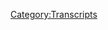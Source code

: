 {{DEFAULTSORT:
    #_TRANSCRIPT_0698:For Squatch, There Are No Heroes
}}{{Transcript
    | title         = [[698: For Squatch, There Are No Heroes]]
    | caption       = [https://knowledgefight.libsyn.com/698-for-squatch-there-are-no-heroes Listen to this episode on Libsyn]
    | episodeNumber = [[698: For Squatch, There Are No Heroes|698]]
    | length        = 01:31:20
}}

{{MessageBox
    | header     = Warning: Bot Generated Content
    | text       = This transcript was automatically generated by transcription software and likely contains many mistakes and misattributions. Please check the audio for definitive quotes, attribution, and context.
    | image      = N3yvass4myg91.webp
    | imagewidth = 50px
    | id         = warning
}}

{{TranscriptBlock
    | name      = Unknown Speaker
    | timestamp = 00:00:00.000
    | text      = N-N-N-N-N-N-N-Knowledge Fight
}}

{{TranscriptBlock
    | name      = Unknown Speaker
    | timestamp = 00:00:12.960
    | text      = Dan and Jordan, I am sweating.
}}

{{TranscriptBlock
    | name      = Unknown Speaker
    | timestamp = 00:00:19.600
    | text      = Knowledgefight.com, it's time to pray.
}}

{{TranscriptBlock
    | name      = Unknown Speaker
    | timestamp = 00:00:21.480
    | text      = I have great respect for Knowledgefight.
}}

{{TranscriptBlock
    | name      = Unknown Speaker
    | timestamp = 00:00:23.920
    | text      = Knowledgefight.
}}

{{TranscriptBlock
    | name      = Unknown Speaker
    | timestamp = 00:00:24.920
    | text      = I'm sick of them posing as if they're the good guys saying we are the bad guys.
}}

{{TranscriptBlock
    | name      = Unknown Speaker
    | timestamp = 00:00:29.359
    | text      = Knowledgefight.
}}

{{TranscriptBlock
    | name      = Unknown Speaker
    | timestamp = 00:00:30.359
    | text      = Dan and Jordan.
}}

{{TranscriptBlock
    | name      = Unknown Speaker
    | timestamp = 00:00:31.359
    | text      = Knowledgefight.
}}

{{TranscriptBlock
    | name      = Unknown Speaker
    | timestamp = 00:00:32.359
    | text      = Riddle her.
}}

{{TranscriptBlock
    | name      = Unknown Speaker
    | timestamp = 00:00:33.359
    | text      = Riddle her.
}}

{{TranscriptBlock
    | name      = Unknown Speaker
    | timestamp = 00:00:34.359
    | text      = Riddle her.
}}

{{TranscriptBlock
    | name      = Unknown Speaker
    | timestamp = 00:00:35.359
    | text      = Need money.
}}

{{TranscriptBlock
    | name      = Unknown Speaker
    | timestamp = 00:00:36.359
    | text      = Riddle her.
}}

{{TranscriptBlock
    | name      = Unknown Speaker
    | timestamp = 00:00:37.359
    | text      = Riddle her.
}}

{{TranscriptBlock
    | name      = Unknown Speaker
    | timestamp = 00:00:38.359
    | text      = Riddle her.
}}

{{TranscriptBlock
    | name      = Unknown Speaker
    | timestamp = 00:00:39.359
    | text      = Andy and Kansas.
}}

{{TranscriptBlock
    | name      = Unknown Speaker
    | timestamp = 00:00:40.359
    | text      = Andy and Kansas.
}}

{{TranscriptBlock
    | name      = Unknown Speaker
    | timestamp = 00:00:41.359
    | text      = Stop it.
}}

{{TranscriptBlock
    | name      = Unknown Speaker
    | timestamp = 00:00:42.359
    | text      = Andy and Kansas.
}}

{{TranscriptBlock
    | name      = Unknown Speaker
    | timestamp = 00:00:43.359
    | text      = Andy and Kansas.
}}

{{TranscriptBlock
    | name      = Unknown Speaker
    | timestamp = 00:00:44.359
    | text      = It's time to pray.
}}

{{TranscriptBlock
    | name      = Unknown Speaker
    | timestamp = 00:00:45.359
    | text      = Andy and Kansas.
}}

{{TranscriptBlock
    | name      = Unknown Speaker
    | timestamp = 00:00:46.359
    | text      = You're on the air.
}}

{{TranscriptBlock
    | name      = Unknown Speaker
    | timestamp = 00:00:47.359
    | text      = Thanks for holding us.
}}

{{TranscriptBlock
    | name      = Unknown Speaker
    | timestamp = 00:00:48.359
    | text      = Hello, Alex.
}}

{{TranscriptBlock
    | name      = Unknown Speaker
    | timestamp = 00:00:49.359
    | text      = I'm a first-time caller.
}}

{{TranscriptBlock
    | name      = Unknown Speaker
    | timestamp = 00:00:50.359
    | text      = I'm a huge fan.
}}

{{TranscriptBlock
    | name      = Unknown Speaker
    | timestamp = 00:00:51.359
    | text      = I love your work.
}}

{{TranscriptBlock
    | name      = Unknown Speaker
    | timestamp = 00:00:52.359
    | text      = Knowledgefight.
}}

{{TranscriptBlock
    | name      = Unknown Speaker
    | timestamp = 00:00:53.359
    | text      = Knowledgefight.com.
}}

{{TranscriptBlock
    | name      = Unknown Speaker
    | timestamp = 00:00:54.359
    | text      = I love you.
}}

{{TranscriptBlock
    | name      = Unknown Speaker
    | timestamp = 00:00:55.359
    | text      = Hey, everybody.
}}

{{TranscriptBlock
    | name      = Unknown Speaker
    | timestamp = 00:00:59.359
    | text      = Welcome back to Knowledgefight.
}}

{{TranscriptBlock
    | name      = Unknown Speaker
    | timestamp = 00:01:00.359
    | text      = I'm Dan.
}}

{{TranscriptBlock
    | name      = Unknown Speaker
    | timestamp = 00:01:01.359
    | text      = I'm Jordan.
}}

{{TranscriptBlock
    | name      = Unknown Speaker
    | timestamp = 00:01:02.359
    | text      = We're a couple dudes.
}}

{{TranscriptBlock
    | name      = Unknown Speaker
    | timestamp = 00:01:03.359
    | text      = We like to sit around, worship at the altar of Selene, talk a little bit about Alex Jones.
}}

{{TranscriptBlock
    | name      = Unknown Speaker
    | timestamp = 00:01:06.879
    | text      = Oh, indeed we are.
}}

{{TranscriptBlock
    | name      = Unknown Speaker
    | timestamp = 00:01:07.879
    | text      = Dan.
}}

{{TranscriptBlock
    | name      = Unknown Speaker
    | timestamp = 00:01:08.879
    | text      = Jordan.
}}

{{TranscriptBlock
    | name      = Unknown Speaker
    | timestamp = 00:01:09.879
    | text      = Dan.
}}

{{TranscriptBlock
    | name      = Unknown Speaker
    | timestamp = 00:01:10.879
    | text      = Jordan.
}}

{{TranscriptBlock
    | name      = Unknown Speaker
    | timestamp = 00:01:11.879
    | text      = Quick question for you.
}}

{{TranscriptBlock
    | name      = Unknown Speaker
    | timestamp = 00:01:12.879
    | text      = What's up?
}}

{{TranscriptBlock
    | name      = Unknown Speaker
    | timestamp = 00:01:13.879
    | text      = What's your bright spot today, buddy?
}}

{{TranscriptBlock
    | name      = Unknown Speaker
    | timestamp = 00:01:14.879
    | text      = Today, my bright spot, Jordan, is, I didn't know this thing existed, but I ordered it,
}}

{{TranscriptBlock
    | name      = Unknown Speaker
    | timestamp = 00:01:17.480
    | text      = and I'm excited for it to come.
}}

{{TranscriptBlock
    | name      = Unknown Speaker
    | timestamp = 00:01:19.280
    | text      = It has not come yet, so it's sort of a preemptive bright spot, but I hate doing laundry because
}}

{{TranscriptBlock
    | name      = Unknown Speaker
    | timestamp = 00:01:23.280
    | text      = I have to go down some flights of stairs, and then I have to go to another building,
}}

{{TranscriptBlock
    | name      = Unknown Speaker
    | timestamp = 00:01:26.439
    | text      = and it's in the basement of another building.
}}

{{TranscriptBlock
    | name      = Unknown Speaker
    | timestamp = 00:01:28.879
    | text      = It's such a hassle to carry this heavy hamper of clothes, and so I found one that has, like,
}}

{{TranscriptBlock
    | name      = Unknown Speaker
    | timestamp = 00:01:34.560
    | text      = backpack straps.
}}

{{TranscriptBlock
    | name      = Unknown Speaker
    | timestamp = 00:01:35.560
    | text      = Oh, shit.
}}

{{TranscriptBlock
    | name      = Unknown Speaker
    | timestamp = 00:01:36.560
    | text      = Yeah, so I have a backpack strap, a laundry basket.
}}

{{TranscriptBlock
    | name      = Unknown Speaker
    | timestamp = 00:01:39.760
    | text      = I like it.
}}

{{TranscriptBlock
    | name      = Unknown Speaker
    | timestamp = 00:01:40.760
    | text      = Like a papoose.
}}

{{TranscriptBlock
    | name      = Unknown Speaker
    | timestamp = 00:01:41.760
    | text      = I'll be living it.
}}

{{TranscriptBlock
    | name      = Unknown Speaker
    | timestamp = 00:01:42.760
    | text      = Yep.
}}

{{TranscriptBlock
    | name      = Unknown Speaker
    | timestamp = 00:01:43.760
    | text      = Living it up.
}}

{{TranscriptBlock
    | name      = Unknown Speaker
    | timestamp = 00:01:44.760
    | text      = So I'm now excited to do laundry in the future.
}}

{{TranscriptBlock
    | name      = Unknown Speaker
    | timestamp = 00:01:46.680
    | text      = It's great.
}}

{{TranscriptBlock
    | name      = Unknown Speaker
    | timestamp = 00:01:47.680
    | text      = At least for the first couple of times while it's still novel, right?
}}

{{TranscriptBlock
    | name      = Unknown Speaker
    | timestamp = 00:01:49.680
    | text      = Yeah, yeah.
}}

{{TranscriptBlock
    | name      = Unknown Speaker
    | timestamp = 00:01:50.680
    | text      = Then it'll get boring, and I'll need to-
}}

{{TranscriptBlock
    | name      = Unknown Speaker
    | timestamp = 00:01:51.680
    | text      = Then it'll be like, I need a-
}}

{{TranscriptBlock
    | name      = Unknown Speaker
    | timestamp = 00:01:52.680
    | text      = It'll be like a natural bag style-
}}

{{TranscriptBlock
    | name      = Unknown Speaker
    | timestamp = 00:01:53.680
    | text      = Sure, sure.
}}

{{TranscriptBlock
    | name      = Unknown Speaker
    | timestamp = 00:01:54.680
    | text      = Yeah, we'll have to switch it up somehow, keep it fresh.
}}

{{TranscriptBlock
    | name      = Unknown Speaker
    | timestamp = 00:01:57.040
    | text      = I like the idea of a sleigh.
}}

{{TranscriptBlock
    | name      = Unknown Speaker
    | timestamp = 00:01:58.560
    | text      = I think you should have a sleigh that'll be attached to, like, a belt.
}}

{{TranscriptBlock
    | name      = Unknown Speaker
    | timestamp = 00:02:01.120
    | text      = That's gonna be tough on the stairs.
}}

{{TranscriptBlock
    | name      = Unknown Speaker
    | timestamp = 00:02:02.280
    | text      = That will be tough on the stairs.
}}

{{TranscriptBlock
    | name      = Unknown Speaker
    | timestamp = 00:02:03.519
    | text      = That's a good point.
}}

{{TranscriptBlock
    | name      = Unknown Speaker
    | timestamp = 00:02:04.519
    | text      = Going down the stairs, though.
}}

{{TranscriptBlock
    | name      = Unknown Speaker
    | timestamp = 00:02:05.519
    | text      = Uh-huh.
}}

{{TranscriptBlock
    | name      = Unknown Speaker
    | timestamp = 00:02:06.519
    | text      = A lot easier.
}}

{{TranscriptBlock
    | name      = Unknown Speaker
    | timestamp = 00:02:07.519
    | text      = It could have, like, a couple of slinkies that it uses to-
}}

{{TranscriptBlock
    | name      = Unknown Speaker
    | timestamp = 00:02:09.879
    | text      = Ah, that's-
}}

{{TranscriptBlock
    | name      = Unknown Speaker
    | timestamp = 00:02:10.879
    | text      = That could work.
}}

{{TranscriptBlock
    | name      = Unknown Speaker
    | timestamp = 00:02:11.879
    | text      = That could work.
}}

{{TranscriptBlock
    | name      = Unknown Speaker
    | timestamp = 00:02:12.879
    | text      = So what about you?
}}

{{TranscriptBlock
    | name      = Unknown Speaker
    | timestamp = 00:02:13.879
    | text      = What's your bright spot?
}}

{{TranscriptBlock
    | name      = Unknown Speaker
    | timestamp = 00:02:14.879
    | text      = My bright spot, Dan, is, as I said last week, you know, SGDQ, Summer Games Done Quick, just
}}

{{TranscriptBlock
    | name      = Unknown Speaker
    | timestamp = 00:02:20.960
    | text      = wrapped up, and they finished with over three million dollars-
}}

{{TranscriptBlock
    | name      = Unknown Speaker
    | timestamp = 00:02:24.520
    | text      = That's amazing.
}}

{{TranscriptBlock
    | name      = Unknown Speaker
    | timestamp = 00:02:25.520
    | text      = Raised over the week.
}}

{{TranscriptBlock
    | name      = Unknown Speaker
    | timestamp = 00:02:26.520
    | text      = But what's so cool about it is that yesterday, they went from, like, two point something-
}}

{{TranscriptBlock
    | name      = Unknown Speaker
    | timestamp = 00:02:31.960
    | text      = Mm-hmm.
}}

{{TranscriptBlock
    | name      = Unknown Speaker
    | timestamp = 00:02:32.960
    | text      = In 24 hours, three something.
}}

{{TranscriptBlock
    | name      = Unknown Speaker
    | timestamp = 00:02:36.319
    | text      = That's great.
}}

{{TranscriptBlock
    | name      = Unknown Speaker
    | timestamp = 00:02:37.319
    | text      = Like, it was-
}}

{{TranscriptBlock
    | name      = Unknown Speaker
    | timestamp = 00:02:38.319
    | text      = For Doctors Without Borders.
}}

{{TranscriptBlock
    | name      = Unknown Speaker
    | timestamp = 00:02:39.319
    | text      = Absolutely.
}}

{{TranscriptBlock
    | name      = Unknown Speaker
    | timestamp = 00:02:40.319
    | text      = It was incredible to watch.
}}

{{TranscriptBlock
    | name      = Unknown Speaker
    | timestamp = 00:02:41.319
    | text      = It was so cool.
}}

{{TranscriptBlock
    | name      = Unknown Speaker
    | timestamp = 00:02:42.319
    | text      = Can I ask you, I haven't watched much of this at all, or any of it this time.
}}

{{TranscriptBlock
    | name      = Unknown Speaker
    | timestamp = 00:02:46.280
    | text      = Right, right, right.
}}

{{TranscriptBlock
    | name      = Unknown Speaker
    | timestamp = 00:02:47.280
    | text      = What, does it have to be a summer game?
}}

{{TranscriptBlock
    | name      = Unknown Speaker
    | timestamp = 00:02:49.479
    | text      = No.
}}

{{TranscriptBlock
    | name      = Unknown Speaker
    | timestamp = 00:02:50.479
    | text      = No, because I was thinking, it's like, okay, so it's gotta be like Mario Tennis.
}}

{{TranscriptBlock
    | name      = Unknown Speaker
    | timestamp = 00:02:53.520
    | text      = No, it's more like, that is when it happens.
}}

{{TranscriptBlock
    | name      = Unknown Speaker
    | timestamp = 00:02:56.400
    | text      = Right, right, right.
}}

{{TranscriptBlock
    | name      = Unknown Speaker
    | timestamp = 00:02:57.400
    | text      = We could still do a game that has, like, a wintery theme, like maybe Tropical Freeze.
}}

{{TranscriptBlock
    | name      = Unknown Speaker
    | timestamp = 00:03:02.080
    | text      = Sure, sure, sure.
}}

{{TranscriptBlock
    | name      = Unknown Speaker
    | timestamp = 00:03:03.080
    | text      = Donkey Kong Country Tropical Freeze.
}}

{{TranscriptBlock
    | name      = Unknown Speaker
    | timestamp = 00:03:04.080
    | text      = Well, they do these Mario ROM hacks.
}}

{{TranscriptBlock
    | name      = Unknown Speaker
    | timestamp = 00:03:06.280
    | text      = One of them was made out of this game called Celeste, so it had snow and all that stuff.
}}

{{TranscriptBlock
    | name      = Unknown Speaker
    | timestamp = 00:03:10.199
    | text      = Oh, I know Celeste.
}}

{{TranscriptBlock
    | name      = Unknown Speaker
    | timestamp = 00:03:11.199
    | text      = Yeah, yeah, yeah, it was all there.
}}

{{TranscriptBlock
    | name      = Unknown Speaker
    | timestamp = 00:03:12.199
    | text      = Played that Celeste quite a bit.
}}

{{TranscriptBlock
    | name      = Unknown Speaker
    | timestamp = 00:03:13.599
    | text      = Yeah, it's a good game.
}}

{{TranscriptBlock
    | name      = Unknown Speaker
    | timestamp = 00:03:14.599
    | text      = It was pretty fun.
}}

{{TranscriptBlock
    | name      = Unknown Speaker
    | timestamp = 00:03:15.599
    | text      = Yep.
}}

{{TranscriptBlock
    | name      = Unknown Speaker
    | timestamp = 00:03:16.599
    | text      = Jordan, today we have something fairly fun, also.
}}

{{TranscriptBlock
    | name      = Unknown Speaker
    | timestamp = 00:03:19.599
    | text      = What?
}}

{{TranscriptBlock
    | name      = Unknown Speaker
    | timestamp = 00:03:20.599
    | text      = Yeah.
}}

{{TranscriptBlock
    | name      = Unknown Speaker
    | timestamp = 00:03:21.599
    | text      = What a curveball.
}}

{{TranscriptBlock
    | name      = Unknown Speaker
    | timestamp = 00:03:22.599
    | text      = That's a wild, wild, yeah.
}}

{{TranscriptBlock
    | name      = Unknown Speaker
    | timestamp = 00:03:24.319
    | text      = Well, look, here's the deal.
}}

{{TranscriptBlock
    | name      = Unknown Speaker
    | timestamp = 00:03:26.919
    | text      = We're gonna be releasing this, it's the 4th of July, and according to Alex and Roger Stone,
}}

{{TranscriptBlock
    | name      = Unknown Speaker
    | timestamp = 00:03:32.060
    | text      = on their big exclusive from last week, Trump is going to announce his candidacy on the
}}

{{TranscriptBlock
    | name      = Unknown Speaker
    | timestamp = 00:03:37.439
    | text      = 4th.
}}

{{TranscriptBlock
    | name      = Unknown Speaker
    | timestamp = 00:03:38.439
    | text      = 100% will, guaranteed.
}}

{{TranscriptBlock
    | name      = Unknown Speaker
    | timestamp = 00:03:39.479
    | text      = But maybe there'll be strategic flexibility.
}}

{{TranscriptBlock
    | name      = Unknown Speaker
    | timestamp = 00:03:41.759
    | text      = Strategic flexibility is what it is.
}}

{{TranscriptBlock
    | name      = Unknown Speaker
    | timestamp = 00:03:43.120
    | text      = Now, I don't wanna pile on and say more about this, lest Trump actually does announce it.
}}

{{TranscriptBlock
    | name      = Unknown Speaker
    | timestamp = 00:03:48.599
    | text      = It's really entirely possible.
}}

{{TranscriptBlock
    | name      = Unknown Speaker
    | timestamp = 00:03:50.319
    | text      = So I wanna put Alex on the back burner, and thankfully, I found something wonderful.
}}

{{TranscriptBlock
    | name      = Unknown Speaker
    | timestamp = 00:03:55.080
    | text      = Okay, well, thank you very much, and please give our regards, if possible, to Squatch.
}}

{{TranscriptBlock
    | name      = Unknown Speaker
    | timestamp = 00:04:01.919
    | text      = I will.
}}

{{TranscriptBlock
    | name      = Unknown Speaker
    | timestamp = 00:04:02.919
    | text      = Yes!
}}

{{TranscriptBlock
    | name      = Unknown Speaker
    | timestamp = 00:04:03.919
    | text      = Yes!
}}

{{TranscriptBlock
    | name      = Unknown Speaker
    | timestamp = 00:04:04.919
    | text      = Yes!
}}

{{TranscriptBlock
    | name      = Unknown Speaker
    | timestamp = 00:04:05.919
    | text      = Yes!
}}

{{TranscriptBlock
    | name      = Unknown Speaker
    | timestamp = 00:04:06.919
    | text      = Thank you!
}}

{{TranscriptBlock
    | name      = Unknown Speaker
    | timestamp = 00:04:07.919
    | text      = Yeah.
}}

{{TranscriptBlock
    | name      = Unknown Speaker
    | timestamp = 00:04:08.919
    | text      = Found a new project here.
}}

{{TranscriptBlock
    | name      = Unknown Speaker
    | timestamp = 00:04:09.919
    | text      = Give our regards to, I believe it was Squatch?
}}

{{TranscriptBlock
    | name      = Unknown Speaker
    | timestamp = 00:04:15.319
    | text      = Squatch.
}}

{{TranscriptBlock
    | name      = Unknown Speaker
    | timestamp = 00:04:16.319
    | text      = It was Squatch, shortened for Sasquatch.
}}

{{TranscriptBlock
    | name      = Unknown Speaker
    | timestamp = 00:04:18.399
    | text      = That's correct.
}}

{{TranscriptBlock
    | name      = Unknown Speaker
    | timestamp = 00:04:19.399
    | text      = Okay.
}}

{{TranscriptBlock
    | name      = Unknown Speaker
    | timestamp = 00:04:20.399
    | text      = That is correct.
}}

{{TranscriptBlock
    | name      = Unknown Speaker
    | timestamp = 00:04:21.399
    | text      = This...
}}

{{TranscriptBlock
    | name      = Unknown Speaker
    | timestamp = 00:04:22.399
    | text      = I can't...
}}

{{TranscriptBlock
    | name      = Unknown Speaker
    | timestamp = 00:04:23.399
    | text      = I cannot wait to talk about this.
}}

{{TranscriptBlock
    | name      = Unknown Speaker
    | timestamp = 00:04:25.120
    | text      = I have watched so much shit Project Camelot tried to find things for us to talk about,
}}

{{TranscriptBlock
    | name      = Unknown Speaker
    | timestamp = 00:04:32.279
    | text      = and this is the best.
}}

{{TranscriptBlock
    | name      = Unknown Speaker
    | timestamp = 00:04:35.199
    | text      = I felt like somebody who'd been walking through the desert who had found water.
}}

{{TranscriptBlock
    | name      = Unknown Speaker
    | timestamp = 00:04:39.680
    | text      = Yeah, finally.
}}

{{TranscriptBlock
    | name      = Unknown Speaker
    | timestamp = 00:04:40.680
    | text      = Finally.
}}

{{TranscriptBlock
    | name      = Unknown Speaker
    | timestamp = 00:04:41.680
    | text      = My kingdom for a horse.
}}

{{TranscriptBlock
    | name      = Unknown Speaker
    | timestamp = 00:04:42.680
    | text      = Yes.
}}

{{TranscriptBlock
    | name      = Unknown Speaker
    | timestamp = 00:04:43.680
    | text      = Yes.
}}

{{TranscriptBlock
    | name      = Unknown Speaker
    | timestamp = 00:04:44.680
    | text      = There's nothing wrong with anything about this guy, but I hope he's not some weirdo,
}}

{{TranscriptBlock
    | name      = Unknown Speaker
    | timestamp = 00:04:49.160
    | text      = problematic, horrible person, because I like him.
}}

{{TranscriptBlock
    | name      = Unknown Speaker
    | timestamp = 00:04:52.480
    | text      = Ooh, now we're in real good territory.
}}

{{TranscriptBlock
    | name      = Unknown Speaker
    | timestamp = 00:04:55.160
    | text      = So all this, get excited for that, but first...
}}

{{TranscriptBlock
    | name      = Unknown Speaker
    | timestamp = 00:04:57.680
    | text      = I'm very excited.
}}

{{TranscriptBlock
    | name      = Unknown Speaker
    | timestamp = 00:04:59.160
    | text      = Let's say hello to some new wonks.
}}

{{TranscriptBlock
    | name      = Unknown Speaker
    | timestamp = 00:05:00.920
    | text      = That's a great idea.
}}

{{TranscriptBlock
    | name      = Unknown Speaker
    | timestamp = 00:05:01.920
    | text      = So first, Smoliv and Boodoo would like one from the Horrible Man.
}}

{{TranscriptBlock
    | name      = Unknown Speaker
    | timestamp = 00:05:06.279
    | text      = Thank you so much, you are now a policy wonk.
}}

{{TranscriptBlock
    | name      = Unknown Speaker
    | timestamp = 00:05:08.300
    | text      = I'm a policy wonk.
}}

{{TranscriptBlock
    | name      = Unknown Speaker
    | timestamp = 00:05:09.300
    | text      = Thank you very much!
}}

{{TranscriptBlock
    | name      = Unknown Speaker
    | timestamp = 00:05:10.300
    | text      = Thank you.
}}

{{TranscriptBlock
    | name      = Unknown Speaker
    | timestamp = 00:05:11.300
    | text      = Next, Christian berries taste disgusting without whale butter.
}}

{{TranscriptBlock
    | name      = Unknown Speaker
    | timestamp = 00:05:14.079
    | text      = Happy birthday to the hollow-boned Beelzebub of Killer Whale Island.
}}

{{TranscriptBlock
    | name      = Unknown Speaker
    | timestamp = 00:05:19.199
    | text      = We all love you very, very much.
}}

{{TranscriptBlock
    | name      = Unknown Speaker
    | timestamp = 00:05:20.800
    | text      = That might be late, but thank you so much, you are now a policy wonk.
}}

{{TranscriptBlock
    | name      = Unknown Speaker
    | timestamp = 00:05:23.759
    | text      = I'm a policy wonk.
}}

{{TranscriptBlock
    | name      = Unknown Speaker
    | timestamp = 00:05:24.759
    | text      = Word count.
}}

{{TranscriptBlock
    | name      = Unknown Speaker
    | timestamp = 00:05:25.759
    | text      = Thank you very much!
}}

{{TranscriptBlock
    | name      = Unknown Speaker
    | timestamp = 00:05:26.759
    | text      = Next, he's not that kind of doctor, Dr. Stu P. Thank you so much, you are now a policy
}}

{{TranscriptBlock
    | name      = Unknown Speaker
    | timestamp = 00:05:31.920
    | text      = wonk.
}}

{{TranscriptBlock
    | name      = Unknown Speaker
    | timestamp = 00:05:32.920
    | text      = I'm a policy wonk.
}}

{{TranscriptBlock
    | name      = Unknown Speaker
    | timestamp = 00:05:33.920
    | text      = Thank you very much!
}}

{{TranscriptBlock
    | name      = Unknown Speaker
    | timestamp = 00:05:34.920
    | text      = Thank you.
}}

{{TranscriptBlock
    | name      = Unknown Speaker
    | timestamp = 00:05:35.920
    | text      = Uh oh, this one might be late too.
}}

{{TranscriptBlock
    | name      = Unknown Speaker
    | timestamp = 00:05:36.920
    | text      = Happy birthday, squirrel girl from Star-Lord.
}}

{{TranscriptBlock
    | name      = Unknown Speaker
    | timestamp = 00:05:37.920
    | text      = Thank you so much, you are now a policy wonk.
}}

{{TranscriptBlock
    | name      = Unknown Speaker
    | timestamp = 00:05:40.000
    | text      = I'm a policy wonk.
}}

{{TranscriptBlock
    | name      = Unknown Speaker
    | timestamp = 00:05:41.000
    | text      = Thank you very much!
}}

{{TranscriptBlock
    | name      = Unknown Speaker
    | timestamp = 00:05:42.000
    | text      = Thank you!
}}

{{TranscriptBlock
    | name      = Unknown Speaker
    | timestamp = 00:05:43.000
    | text      = Mr. Creamy Creamy Black Goo, thank you so much, you are now a policy wonk.
}}

{{TranscriptBlock
    | name      = Unknown Speaker
    | timestamp = 00:05:45.959
    | text      = I'm a policy wonk.
}}

{{TranscriptBlock
    | name      = Unknown Speaker
    | timestamp = 00:05:46.959
    | text      = Thank you very much!
}}

{{TranscriptBlock
    | name      = Unknown Speaker
    | timestamp = 00:05:47.959
    | text      = Uh, and Jordan, we got a technocrat up here in the mix.
}}

{{TranscriptBlock
    | name      = Unknown Speaker
    | timestamp = 00:05:51.199
    | text      = So thank you so very much to loose change and its consequences have been detrimental
}}

{{TranscriptBlock
    | name      = Unknown Speaker
    | timestamp = 00:05:56.000
    | text      = to human ascension.
}}

{{TranscriptBlock
    | name      = Unknown Speaker
    | timestamp = 00:05:57.000
    | text      = Thank you so much, you are now a technocrat.
}}

{{TranscriptBlock
    | name      = Unknown Speaker
    | timestamp = 00:06:00.079
    | text      = I'm a policy wonk.
}}

{{TranscriptBlock
    | name      = Unknown Speaker
    | timestamp = 00:06:01.199
    | text      = I have risen above my enemies.
}}

{{TranscriptBlock
    | name      = Unknown Speaker
    | timestamp = 00:06:04.519
    | text      = I might quit tomorrow, actually.
}}

{{TranscriptBlock
    | name      = Unknown Speaker
    | timestamp = 00:06:05.839
    | text      = I'm just gonna take a little break-y now.
}}

{{TranscriptBlock
    | name      = Unknown Speaker
    | timestamp = 00:06:08.680
    | text      = A little break-y for me, and then we're going to come back and I'm gonna start the show
}}

{{TranscriptBlock
    | name      = Unknown Speaker
    | timestamp = 00:06:17.240
    | text      = over.
}}

{{TranscriptBlock
    | name      = Unknown Speaker
    | timestamp = 00:06:18.240
    | text      = But I'm the devil!
}}

{{TranscriptBlock
    | name      = Unknown Speaker
    | timestamp = 00:06:19.240
    | text      = I gotta be taken over here!
}}

{{TranscriptBlock
    | name      = Unknown Speaker
    | timestamp = 00:06:20.240
    | text      = I'm in all this blub blub blub blub!
}}

{{TranscriptBlock
    | name      = Unknown Speaker
    | timestamp = 00:06:22.240
    | text      = Fuck you!
}}

{{TranscriptBlock
    | name      = Unknown Speaker
    | timestamp = 00:06:23.560
    | text      = Fuck you!
}}

{{TranscriptBlock
    | name      = Unknown Speaker
    | timestamp = 00:06:24.560
    | text      = I got plenty of words for you, but at the end of the day, fuck you and your New World
}}

{{TranscriptBlock
    | name      = Unknown Speaker
    | timestamp = 00:06:28.240
    | text      = Order and fuck the horse you rode in on and all your shit!
}}

{{TranscriptBlock
    | name      = Unknown Speaker
    | timestamp = 00:06:32.879
    | text      = Maybe today should be my last broadcast.
}}

{{TranscriptBlock
    | name      = Unknown Speaker
    | timestamp = 00:06:35.040
    | text      = Maybe I'll just be gone a month, maybe five years.
}}

{{TranscriptBlock
    | name      = Unknown Speaker
    | timestamp = 00:06:38.420
    | text      = Maybe I'll walk out of here tomorrow and you never see me again.
}}

{{TranscriptBlock
    | name      = Unknown Speaker
    | timestamp = 00:06:42.439
    | text      = That's really what I want to do.
}}

{{TranscriptBlock
    | name      = Unknown Speaker
    | timestamp = 00:06:44.519
    | text      = I never want to come back here again.
}}

{{TranscriptBlock
    | name      = Unknown Speaker
    | timestamp = 00:06:46.100
    | text      = I apologize to the crew and the listeners yesterday that I was legitimately having breakdowns
}}

{{TranscriptBlock
    | name      = Unknown Speaker
    | timestamp = 00:06:51.879
    | text      = on air.
}}

{{TranscriptBlock
    | name      = Unknown Speaker
    | timestamp = 00:06:53.480
    | text      = I'll be better tomorrow.
}}

{{TranscriptBlock
    | name      = Unknown Speaker
    | timestamp = 00:06:54.480
    | text      = He's gonna be a lot better if Trump announces.
}}

{{TranscriptBlock
    | name      = Unknown Speaker
    | timestamp = 00:06:56.319
    | text      = Yeah, I believe it.
}}

{{TranscriptBlock
    | name      = Unknown Speaker
    | timestamp = 00:06:57.800
    | text      = I believe it.
}}

{{TranscriptBlock
    | name      = Unknown Speaker
    | timestamp = 00:06:58.800
    | text      = Uh, but we will leave that to the side of our mind, not give it another thought until
}}

{{TranscriptBlock
    | name      = Unknown Speaker
    | timestamp = 00:07:03.839
    | text      = Wednesday.
}}

{{TranscriptBlock
    | name      = Unknown Speaker
    | timestamp = 00:07:04.839
    | text      = Absolutely not.
}}

{{TranscriptBlock
    | name      = Unknown Speaker
    | timestamp = 00:07:05.839
    | text      = But for now, let's just bask in the wonderful waters of Squatch.
}}

{{TranscriptBlock
    | name      = Unknown Speaker
    | timestamp = 00:07:10.240
    | text      = Hi everyone.
}}

{{TranscriptBlock
    | name      = Unknown Speaker
    | timestamp = 00:07:11.240
    | text      = I'm Carrie Cassidy from Project Camelot and I'm here with Major Solomon Berg and we're
}}

{{TranscriptBlock
    | name      = Unknown Speaker
    | timestamp = 00:07:18.160
    | text      = going to be doing what might be considered a groundbreaking interview about his dealings
}}

{{TranscriptBlock
    | name      = Unknown Speaker
    | timestamp = 00:07:24.519
    | text      = with an off-world race that is comprised of what we know of as in some cases Sasquatch,
}}

{{TranscriptBlock
    | name      = Unknown Speaker
    | timestamp = 00:07:34.000
    | text      = in some cases, yet he's known by a lot of names.
}}

{{TranscriptBlock
    | name      = Unknown Speaker
    | timestamp = 00:07:37.279
    | text      = Oh boy.
}}

{{TranscriptBlock
    | name      = Unknown Speaker
    | timestamp = 00:07:38.279
    | text      = Now, Harry and the Henderson.
}}

{{TranscriptBlock
    | name      = Unknown Speaker
    | timestamp = 00:07:39.279
    | text      = I'm with it.
}}

{{TranscriptBlock
    | name      = Unknown Speaker
    | timestamp = 00:07:40.279
    | text      = I am.
}}

{{TranscriptBlock
    | name      = Unknown Speaker
    | timestamp = 00:07:41.279
    | text      = I am very much waiting for Dr. Solomon, Major Solomon Berg to be like, get out of here.
}}

{{TranscriptBlock
    | name      = Unknown Speaker
    | timestamp = 00:07:48.240
    | text      = We don't want you anymore.
}}

{{TranscriptBlock
    | name      = Unknown Speaker
    | timestamp = 00:07:51.240
    | text      = Go!
}}

{{TranscriptBlock
    | name      = Unknown Speaker
    | timestamp = 00:07:52.240
    | text      = Get out of here!
}}

{{TranscriptBlock
    | name      = Unknown Speaker
    | timestamp = 00:07:53.240
    | text      = Solomon Berg, I have to say, is one of the more likable people who's come on.
}}

{{TranscriptBlock
    | name      = Unknown Speaker
    | timestamp = 00:07:59.000
    | text      = That's great.
}}

{{TranscriptBlock
    | name      = Unknown Speaker
    | timestamp = 00:08:00.000
    | text      = That is great.
}}

{{TranscriptBlock
    | name      = Unknown Speaker
    | timestamp = 00:08:01.000
    | text      = It does seem like he's a bit weird and I don't believe anything he's saying.
}}

{{TranscriptBlock
    | name      = Unknown Speaker
    | timestamp = 00:08:04.759
    | text      = Sure.
}}

{{TranscriptBlock
    | name      = Unknown Speaker
    | timestamp = 00:08:05.759
    | text      = But if there's anybody who I've kind of wanted to believe, I think it's him.
}}

{{TranscriptBlock
    | name      = Unknown Speaker
    | timestamp = 00:08:10.040
    | text      = Yeah?
}}

{{TranscriptBlock
    | name      = Unknown Speaker
    | timestamp = 00:08:11.040
    | text      = Yeah.
}}

{{TranscriptBlock
    | name      = Unknown Speaker
    | timestamp = 00:08:12.040
    | text      = And if Sasquatch is talking to somebody, I think he's a fine person for Sasquatch to
}}

{{TranscriptBlock
    | name      = Unknown Speaker
    | timestamp = 00:08:17.240
    | text      = be talking to.
}}

{{TranscriptBlock
    | name      = Unknown Speaker
    | timestamp = 00:08:18.240
    | text      = I think that's great.
}}

{{TranscriptBlock
    | name      = Unknown Speaker
    | timestamp = 00:08:19.240
    | text      = Yeah, well then that's great.
}}

{{TranscriptBlock
    | name      = Unknown Speaker
    | timestamp = 00:08:20.240
    | text      = I also should say right up top, I don't know if he's fucking with Carrie.
}}

{{TranscriptBlock
    | name      = Unknown Speaker
    | timestamp = 00:08:22.879
    | text      = Sure.
}}

{{TranscriptBlock
    | name      = Unknown Speaker
    | timestamp = 00:08:23.879
    | text      = Sure.
}}

{{TranscriptBlock
    | name      = Unknown Speaker
    | timestamp = 00:08:24.879
    | text      = Sure.
}}

{{TranscriptBlock
    | name      = Unknown Speaker
    | timestamp = 00:08:25.879
    | text      = There is a small chance that this is a prank.
}}

{{TranscriptBlock
    | name      = Unknown Speaker
    | timestamp = 00:08:26.879
    | text      = Right.
}}

{{TranscriptBlock
    | name      = Unknown Speaker
    | timestamp = 00:08:27.879
    | text      = I don't know for sure.
}}

{{TranscriptBlock
    | name      = Unknown Speaker
    | timestamp = 00:08:28.879
    | text      = We'll leave open that possibility.
}}

{{TranscriptBlock
    | name      = Unknown Speaker
    | timestamp = 00:08:29.879
    | text      = Yeah.
}}

{{TranscriptBlock
    | name      = Unknown Speaker
    | timestamp = 00:08:30.879
    | text      = Sure.
}}

{{TranscriptBlock
    | name      = Unknown Speaker
    | timestamp = 00:08:31.879
    | text      = But look, he's a major.
}}

{{TranscriptBlock
    | name      = Unknown Speaker
    | timestamp = 00:08:32.879
    | text      = Sure.
}}

{{TranscriptBlock
    | name      = Unknown Speaker
    | timestamp = 00:08:33.879
    | text      = He's also apparently quite an accomplished researcher and anthropologist.
}}

{{TranscriptBlock
    | name      = Unknown Speaker
    | timestamp = 00:08:38.320
    | text      = Ooh, that's exciting.
}}

{{TranscriptBlock
    | name      = Unknown Speaker
    | timestamp = 00:08:39.639
    | text      = You are a, I guess, a doctor of anthropology and also a major.
}}

{{TranscriptBlock
    | name      = Unknown Speaker
    | timestamp = 00:08:45.960
    | text      = Are you a major in the United States Army or a Navy or a major in, well, in where you're
}}

{{TranscriptBlock
    | name      = Unknown Speaker
    | timestamp = 00:08:54.120
    | text      = located or can you explain that as well?
}}

{{TranscriptBlock
    | name      = Unknown Speaker
    | timestamp = 00:08:57.360
    | text      = I have maintained the title major despite my current, what you could call outlaw status.
}}

{{TranscriptBlock
    | name      = Unknown Speaker
    | timestamp = 00:09:05.039
    | text      = My last posting was with the United States Marine Corps as part of a group called Project
}}

{{TranscriptBlock
    | name      = Unknown Speaker
    | timestamp = 00:09:17.159
    | text      = Black Kraken.
}}

{{TranscriptBlock
    | name      = Unknown Speaker
    | timestamp = 00:09:18.399
    | text      = Okay.
}}

{{TranscriptBlock
    | name      = Unknown Speaker
    | timestamp = 00:09:19.399
    | text      = So like less than a minute into this interview, I am fucking hooked.
}}

{{TranscriptBlock
    | name      = Unknown Speaker
    | timestamp = 00:09:23.799
    | text      = Not a major, but better believe I am.
}}

{{TranscriptBlock
    | name      = Unknown Speaker
    | timestamp = 00:09:26.159
    | text      = I was a major and I have kept that title, even though we've taken on an outlaw status.
}}

{{TranscriptBlock
    | name      = Unknown Speaker
    | timestamp = 00:09:32.879
    | text      = We are off the grid.
}}

{{TranscriptBlock
    | name      = Unknown Speaker
    | timestamp = 00:09:34.600
    | text      = Me and Black Kraken are off the grid.
}}

{{TranscriptBlock
    | name      = Unknown Speaker
    | timestamp = 00:09:37.600
    | text      = Awesome.
}}

{{TranscriptBlock
    | name      = Unknown Speaker
    | timestamp = 00:09:38.600
    | text      = Awesome.
}}

{{TranscriptBlock
    | name      = Unknown Speaker
    | timestamp = 00:09:39.600
    | text      = Okay.
}}

{{TranscriptBlock
    | name      = Unknown Speaker
    | timestamp = 00:09:40.600
    | text      = If, if you are fucking with somebody right out the gate, you're nailing it.
}}

{{TranscriptBlock
    | name      = Unknown Speaker
    | timestamp = 00:09:46.919
    | text      = Fantastic.
}}

{{TranscriptBlock
    | name      = Unknown Speaker
    | timestamp = 00:09:47.919
    | text      = So much of Kerry's content is this dumb shit QAnon nonsense and talking about one oh seven
}}

{{TranscriptBlock
    | name      = Unknown Speaker
    | timestamp = 00:09:53.879
    | text      = and is he JFK and like, I don't care about this.
}}

{{TranscriptBlock
    | name      = Unknown Speaker
    | timestamp = 00:09:56.840
    | text      = I don't want to hear about vaccines.
}}

{{TranscriptBlock
    | name      = Unknown Speaker
    | timestamp = 00:09:58.000
    | text      = I want to hear about Squatch.
}}

{{TranscriptBlock
    | name      = Unknown Speaker
    | timestamp = 00:10:00.000
    | text      = Oh yeah, absolutely.
}}

{{TranscriptBlock
    | name      = Unknown Speaker
    | timestamp = 00:10:01.000
    | text      = I want to hear about aliens.
}}

{{TranscriptBlock
    | name      = Unknown Speaker
    | timestamp = 00:10:02.879
    | text      = Listen, Bobcat Goldthwait can do as many hours on Sasquatch as he wants.
}}

{{TranscriptBlock
    | name      = Unknown Speaker
    | timestamp = 00:10:08.240
    | text      = I'm going to watch every single one of them and I'm already at like eight or nine.
}}

{{TranscriptBlock
    | name      = Unknown Speaker
    | timestamp = 00:10:11.679
    | text      = I think it's, I will keep going.
}}

{{TranscriptBlock
    | name      = Unknown Speaker
    | timestamp = 00:10:13.679
    | text      = Sure.
}}

{{TranscriptBlock
    | name      = Unknown Speaker
    | timestamp = 00:10:14.679
    | text      = I've had many a late night drunk conversation with a comedian, Jason Earle folks back in
}}

{{TranscriptBlock
    | name      = Unknown Speaker
    | timestamp = 00:10:20.960
    | text      = the day.
}}

{{TranscriptBlock
    | name      = Unknown Speaker
    | timestamp = 00:10:21.960
    | text      = Yeah, that's a, that's a Coles evening.
}}

{{TranscriptBlock
    | name      = Unknown Speaker
    | timestamp = 00:10:23.960
    | text      = Absolutely.
}}

{{TranscriptBlock
    | name      = Unknown Speaker
    | timestamp = 00:10:24.960
    | text      = Believing in Sasquatch is Coles.
}}

{{TranscriptBlock
    | name      = Unknown Speaker
    | timestamp = 00:10:27.879
    | text      = So Black Kraken is the name of his group and here's what they were setting out to do.
}}

{{TranscriptBlock
    | name      = Unknown Speaker
    | timestamp = 00:10:35.159
    | text      = Okay.
}}

{{TranscriptBlock
    | name      = Unknown Speaker
    | timestamp = 00:10:36.159
    | text      = My last posting was with the United States Marine Corps as part of a group called Project
}}

{{TranscriptBlock
    | name      = Unknown Speaker
    | timestamp = 00:10:42.759
    | text      = Black Kraken, which as I mentioned to you on our previous phone call was a kind of military
}}

{{TranscriptBlock
    | name      = Unknown Speaker
    | timestamp = 00:10:50.159
    | text      = think tank, really our goal was to push the boundaries of science.
}}

{{TranscriptBlock
    | name      = Unknown Speaker
    | timestamp = 00:10:57.120
    | text      = We did a lot of what I guess in the conventional world you could call paranormal research.
}}

{{TranscriptBlock
    | name      = Unknown Speaker
    | timestamp = 00:11:01.879
    | text      = He does not elaborate on this.
}}

{{TranscriptBlock
    | name      = Unknown Speaker
    | timestamp = 00:11:03.639
    | text      = Release the Black Kraken's ideas!
}}

{{TranscriptBlock
    | name      = Unknown Speaker
    | timestamp = 00:11:08.799
    | text      = He does not explain how he pushed the boundaries of science.
}}

{{TranscriptBlock
    | name      = Unknown Speaker
    | timestamp = 00:11:11.759
    | text      = Well I guess kind of.
}}

{{TranscriptBlock
    | name      = Unknown Speaker
    | timestamp = 00:11:13.279
    | text      = I mean ESP you would assume.
}}

{{TranscriptBlock
    | name      = Unknown Speaker
    | timestamp = 00:11:15.039
    | text      = Sure.
}}

{{TranscriptBlock
    | name      = Unknown Speaker
    | timestamp = 00:11:16.039
    | text      = There's a little bit of telepathy.
}}

{{TranscriptBlock
    | name      = Unknown Speaker
    | timestamp = 00:11:17.039
    | text      = There's some of this stuff.
}}

{{TranscriptBlock
    | name      = Unknown Speaker
    | timestamp = 00:11:18.639
    | text      = You're in Men Who Stare at Goats territory.
}}

{{TranscriptBlock
    | name      = Unknown Speaker
    | timestamp = 00:11:20.600
    | text      = Well actually as we'll learn later it's kangaroos that he stared at.
}}

{{TranscriptBlock
    | name      = Unknown Speaker
    | timestamp = 00:11:25.000
    | text      = But I don't want to spoil anything.
}}

{{TranscriptBlock
    | name      = Unknown Speaker
    | timestamp = 00:11:26.919
    | text      = Oh of course not.
}}

{{TranscriptBlock
    | name      = Unknown Speaker
    | timestamp = 00:11:28.559
    | text      = So his backstory about how he got into this, this Black Kraken organization, this Project
}}

{{TranscriptBlock
    | name      = Unknown Speaker
    | timestamp = 00:11:33.559
    | text      = Kraken.
}}

{{TranscriptBlock
    | name      = Unknown Speaker
    | timestamp = 00:11:34.559
    | text      = Sure.
}}

{{TranscriptBlock
    | name      = Unknown Speaker
    | timestamp = 00:11:35.559
    | text      = It goes back to when he was in high school.
}}

{{TranscriptBlock
    | name      = Unknown Speaker
    | timestamp = 00:11:37.960
    | text      = Hell yeah.
}}

{{TranscriptBlock
    | name      = Unknown Speaker
    | timestamp = 00:11:38.960
    | text      = I initially was recruited into this program in my senior year of high school.
}}

{{TranscriptBlock
    | name      = Unknown Speaker
    | timestamp = 00:11:46.960
    | text      = I was planning on enlisting anyway.
}}

{{TranscriptBlock
    | name      = Unknown Speaker
    | timestamp = 00:11:52.639
    | text      = I was going to do ROTC.
}}

{{TranscriptBlock
    | name      = Unknown Speaker
    | timestamp = 00:11:56.039
    | text      = I was contacted by an individual that I have known throughout the years only as OWL.
}}

{{TranscriptBlock
    | name      = Unknown Speaker
    | timestamp = 00:12:03.720
    | text      = Sorry what?
}}

{{TranscriptBlock
    | name      = Unknown Speaker
    | timestamp = 00:12:05.200
    | text      = And OWL.
}}

{{TranscriptBlock
    | name      = Unknown Speaker
    | timestamp = 00:12:06.200
    | text      = OWL?
}}

{{TranscriptBlock
    | name      = Unknown Speaker
    | timestamp = 00:12:07.200
    | text      = Who?
}}

{{TranscriptBlock
    | name      = Unknown Speaker
    | timestamp = 00:12:08.200
    | text      = And they informed me that due to my test scores I had been sort of investigated by a higher
}}

{{TranscriptBlock
    | name      = Unknown Speaker
    | timestamp = 00:12:17.080
    | text      = cabal of leaders within the military who were looking to recruit talent.
}}

{{TranscriptBlock
    | name      = Unknown Speaker
    | timestamp = 00:12:22.960
    | text      = What kind of test scores were you talking?
}}

{{TranscriptBlock
    | name      = Unknown Speaker
    | timestamp = 00:12:24.480
    | text      = Like SATs?
}}

{{TranscriptBlock
    | name      = Unknown Speaker
    | timestamp = 00:12:25.480
    | text      = I don't know.
}}

{{TranscriptBlock
    | name      = Unknown Speaker
    | timestamp = 00:12:26.480
    | text      = I think he was really amazing at Galaga.
}}

{{TranscriptBlock
    | name      = Unknown Speaker
    | timestamp = 00:12:30.519
    | text      = And obviously.
}}

{{TranscriptBlock
    | name      = Unknown Speaker
    | timestamp = 00:12:31.519
    | text      = Last Starfighter kind of thing.
}}

{{TranscriptBlock
    | name      = Unknown Speaker
    | timestamp = 00:12:32.519
    | text      = Yeah absolutely.
}}

{{TranscriptBlock
    | name      = Unknown Speaker
    | timestamp = 00:12:33.519
    | text      = That's clearly what happened.
}}

{{TranscriptBlock
    | name      = Unknown Speaker
    | timestamp = 00:12:34.519
    | text      = I can't tell because if it's just like you had really good SAT or ACT scores.
}}

{{TranscriptBlock
    | name      = Unknown Speaker
    | timestamp = 00:12:40.000
    | text      = Almost every high school has someone who ACES one of those tests.
}}

{{TranscriptBlock
    | name      = Unknown Speaker
    | timestamp = 00:12:43.799
    | text      = Yeah absolutely.
}}

{{TranscriptBlock
    | name      = Unknown Speaker
    | timestamp = 00:12:44.799
    | text      = So everybody would know somebody who's getting recruited by these programs.
}}

{{TranscriptBlock
    | name      = Unknown Speaker
    | timestamp = 00:12:48.200
    | text      = Totally.
}}

{{TranscriptBlock
    | name      = Unknown Speaker
    | timestamp = 00:12:49.200
    | text      = I don't know maybe it's some other weird test.
}}

{{TranscriptBlock
    | name      = Unknown Speaker
    | timestamp = 00:12:51.320
    | text      = Maybe it's a psychopath test or something where they test your acumen for becoming a
}}

{{TranscriptBlock
    | name      = Unknown Speaker
    | timestamp = 00:12:56.740
    | text      = super science soldier.
}}

{{TranscriptBlock
    | name      = Unknown Speaker
    | timestamp = 00:12:58.740
    | text      = That means that you have to be willing to eat your parents toes.
}}

{{TranscriptBlock
    | name      = Unknown Speaker
    | timestamp = 00:13:02.399
    | text      = It has to be crazy.
}}

{{TranscriptBlock
    | name      = Unknown Speaker
    | timestamp = 00:13:03.519
    | text      = Here's a test that most people wouldn't pass.
}}

{{TranscriptBlock
    | name      = Unknown Speaker
    | timestamp = 00:13:05.360
    | text      = What's that?
}}

{{TranscriptBlock
    | name      = Unknown Speaker
    | timestamp = 00:13:06.360
    | text      = Hi I'm Owl.
}}

{{TranscriptBlock
    | name      = Unknown Speaker
    | timestamp = 00:13:10.360
    | text      = That was an immediate failing grade.
}}

{{TranscriptBlock
    | name      = Unknown Speaker
    | timestamp = 00:13:15.159
    | text      = You're right.
}}

{{TranscriptBlock
    | name      = Unknown Speaker
    | timestamp = 00:13:16.159
    | text      = I would fail the shit out of that.
}}

{{TranscriptBlock
    | name      = Unknown Speaker
    | timestamp = 00:13:17.159
    | text      = Imagine signing your test.
}}

{{TranscriptBlock
    | name      = Unknown Speaker
    | timestamp = 00:13:19.039
    | text      = Owl.
}}

{{TranscriptBlock
    | name      = Unknown Speaker
    | timestamp = 00:13:20.039
    | text      = Get out of here.
}}

{{TranscriptBlock
    | name      = Unknown Speaker
    | timestamp = 00:13:21.039
    | text      = So he gets involved with this group.
}}

{{TranscriptBlock
    | name      = Unknown Speaker
    | timestamp = 00:13:23.940
    | text      = He goes into the military and he does not get into combat.
}}

{{TranscriptBlock
    | name      = Unknown Speaker
    | timestamp = 00:13:29.279
    | text      = But he was overseas.
}}

{{TranscriptBlock
    | name      = Unknown Speaker
    | timestamp = 00:13:31.480
    | text      = In Iraq.
}}

{{TranscriptBlock
    | name      = Unknown Speaker
    | timestamp = 00:13:33.480
    | text      = And here's what he was doing.
}}

{{TranscriptBlock
    | name      = Unknown Speaker
    | timestamp = 00:13:35.559
    | text      = I was never in active combat deployment technically.
}}

{{TranscriptBlock
    | name      = Unknown Speaker
    | timestamp = 00:13:41.919
    | text      = Although I was present as a cultural liaison during what became known as the Stargate incidents
}}

{{TranscriptBlock
    | name      = Unknown Speaker
    | timestamp = 00:13:49.159
    | text      = in Baghdad in 2007 and Kabul in 2008.
}}

{{TranscriptBlock
    | name      = Unknown Speaker
    | timestamp = 00:13:57.759
    | text      = And sometime after that I returned to the States.
}}

{{TranscriptBlock
    | name      = Unknown Speaker
    | timestamp = 00:14:01.399
    | text      = But I was doing civilian work really at that time research.
}}

{{TranscriptBlock
    | name      = Unknown Speaker
    | timestamp = 00:14:07.519
    | text      = I was informed about a Mars program.
}}

{{TranscriptBlock
    | name      = Unknown Speaker
    | timestamp = 00:14:11.320
    | text      = And I spent a year in the Mars program.
}}

{{TranscriptBlock
    | name      = Unknown Speaker
    | timestamp = 00:14:13.639
    | text      = Where?
}}

{{TranscriptBlock
    | name      = Unknown Speaker
    | timestamp = 00:14:14.639
    | text      = And then came back to Earth.
}}

{{TranscriptBlock
    | name      = Unknown Speaker
    | timestamp = 00:14:16.120
    | text      = He was on Mars.
}}

{{TranscriptBlock
    | name      = Unknown Speaker
    | timestamp = 00:14:17.120
    | text      = Oh!
}}

{{TranscriptBlock
    | name      = Unknown Speaker
    | timestamp = 00:14:18.120
    | text      = He was on Mars!
}}

{{TranscriptBlock
    | name      = Unknown Speaker
    | timestamp = 00:14:19.120
    | text      = Yeah he had a gap year on Mars.
}}

{{TranscriptBlock
    | name      = Unknown Speaker
    | timestamp = 00:14:20.799
    | text      = I'm sorry.
}}

{{TranscriptBlock
    | name      = Unknown Speaker
    | timestamp = 00:14:21.799
    | text      = I am sorry.
}}

{{TranscriptBlock
    | name      = Unknown Speaker
    | timestamp = 00:14:22.799
    | text      = I'm 100% going to have to say right now unless he is saying that we 100% can use Stargates
}}

{{TranscriptBlock
    | name      = Unknown Speaker
    | timestamp = 00:14:29.799
    | text      = to transport from Earth to Mars instantaneously.
}}

{{TranscriptBlock
    | name      = Unknown Speaker
    | timestamp = 00:14:33.039
    | text      = This man is relativistically speaking much older or younger than either of us and I can't
}}

{{TranscriptBlock
    | name      = Unknown Speaker
    | timestamp = 00:14:37.639
    | text      = remember which way it goes.
}}

{{TranscriptBlock
    | name      = Unknown Speaker
    | timestamp = 00:14:38.840
    | text      = Well he does explain that the engine and the combustion system of the spacecraft that they
}}

{{TranscriptBlock
    | name      = Unknown Speaker
    | timestamp = 00:14:46.080
    | text      = were in is basically what they do is they explode nukes behind it to propulse it forward.
}}

{{TranscriptBlock
    | name      = Unknown Speaker
    | timestamp = 00:14:53.320
    | text      = Of course yes.
}}

{{TranscriptBlock
    | name      = Unknown Speaker
    | timestamp = 00:14:54.320
    | text      = And I think that would be pretty fast.
}}

{{TranscriptBlock
    | name      = Unknown Speaker
    | timestamp = 00:14:55.320
    | text      = Like perfect sense.
}}

{{TranscriptBlock
    | name      = Unknown Speaker
    | timestamp = 00:14:56.320
    | text      = Yeah.
}}

{{TranscriptBlock
    | name      = Unknown Speaker
    | timestamp = 00:14:57.320
    | text      = Obviously.
}}

{{TranscriptBlock
    | name      = Unknown Speaker
    | timestamp = 00:14:58.320
    | text      = Super fast.
}}

{{TranscriptBlock
    | name      = Unknown Speaker
    | timestamp = 00:14:59.320
    | text      = Every 100,000 miles or whatever.
}}

{{TranscriptBlock
    | name      = Unknown Speaker
    | timestamp = 00:15:01.600
    | text      = I like it.
}}

{{TranscriptBlock
    | name      = Unknown Speaker
    | timestamp = 00:15:02.600
    | text      = Yeah.
}}

{{TranscriptBlock
    | name      = Unknown Speaker
    | timestamp = 00:15:03.600
    | text      = So he was doing the civilian work in between when he was in the military and when he went
}}

{{TranscriptBlock
    | name      = Unknown Speaker
    | timestamp = 00:15:07.159
    | text      = to Mars.
}}

{{TranscriptBlock
    | name      = Unknown Speaker
    | timestamp = 00:15:08.159
    | text      = Right.
}}

{{TranscriptBlock
    | name      = Unknown Speaker
    | timestamp = 00:15:09.159
    | text      = And this was at Temple University.
}}

{{TranscriptBlock
    | name      = Unknown Speaker
    | timestamp = 00:15:12.080
    | text      = Okay.
}}

{{TranscriptBlock
    | name      = Unknown Speaker
    | timestamp = 00:15:13.080
    | text      = Apparently he went back to Temple University and he was doing some more research there.
}}

{{TranscriptBlock
    | name      = Unknown Speaker
    | timestamp = 00:15:17.679
    | text      = Oh good.
}}

{{TranscriptBlock
    | name      = Unknown Speaker
    | timestamp = 00:15:18.679
    | text      = I do have a civilian identity or I did have a civilian identity.
}}

{{TranscriptBlock
    | name      = Unknown Speaker
    | timestamp = 00:15:24.240
    | text      = I was working at Temple University.
}}

{{TranscriptBlock
    | name      = Unknown Speaker
    | timestamp = 00:15:26.919
    | text      = Solomon Barr.
}}

{{TranscriptBlock
    | name      = Unknown Speaker
    | timestamp = 00:15:28.039
    | text      = And I did some very interesting research in the area of human animal communication.
}}

{{TranscriptBlock
    | name      = Unknown Speaker
    | timestamp = 00:15:35.360
    | text      = And it was that research that got the attention of my Colonel Lionel Sperlinghetti.
}}

{{TranscriptBlock
    | name      = Unknown Speaker
    | timestamp = 00:15:45.080
    | text      = He reached back out to me and asked if I could rejoin Project Black Reagan because they had
}}

{{TranscriptBlock
    | name      = Unknown Speaker
    | timestamp = 00:15:55.399
    | text      = captured an entity.
}}

{{TranscriptBlock
    | name      = Unknown Speaker
    | timestamp = 00:15:58.320
    | text      = Oh my.
}}

{{TranscriptBlock
    | name      = Unknown Speaker
    | timestamp = 00:15:59.320
    | text      = Okay.
}}

{{TranscriptBlock
    | name      = Unknown Speaker
    | timestamp = 00:16:00.320
    | text      = So Lionel Sperlinghetti.
}}

{{TranscriptBlock
    | name      = Unknown Speaker
    | timestamp = 00:16:01.320
    | text      = Okay.
}}

{{TranscriptBlock
    | name      = Unknown Speaker
    | timestamp = 00:16:02.320
    | text      = This is definitely somebody fucking with Gary.
}}

{{TranscriptBlock
    | name      = Unknown Speaker
    | timestamp = 00:16:03.840
    | text      = This has to be.
}}

{{TranscriptBlock
    | name      = Unknown Speaker
    | timestamp = 00:16:04.840
    | text      = It's a great name.
}}

{{TranscriptBlock
    | name      = Unknown Speaker
    | timestamp = 00:16:05.840
    | text      = Lionel Sperlinghetti.
}}

{{TranscriptBlock
    | name      = Unknown Speaker
    | timestamp = 00:16:06.840
    | text      = Great name.
}}

{{TranscriptBlock
    | name      = Unknown Speaker
    | timestamp = 00:16:07.840
    | text      = So he's working with Owl and Lionel Sperlinghetti.
}}

{{TranscriptBlock
    | name      = Unknown Speaker
    | timestamp = 00:16:11.840
    | text      = I like it.
}}

{{TranscriptBlock
    | name      = Unknown Speaker
    | timestamp = 00:16:14.840
    | text      = So yeah, they had to get him back in.
}}

{{TranscriptBlock
    | name      = Unknown Speaker
    | timestamp = 00:16:16.960
    | text      = My favorite Chicago rapper was Sperlinghetti.
}}

{{TranscriptBlock
    | name      = Unknown Speaker
    | timestamp = 00:16:18.960
    | text      = He was a really, really great favorite actor, Denny, obviously.
}}

{{TranscriptBlock
    | name      = Unknown Speaker
    | timestamp = 00:16:22.360
    | text      = Yeah.
}}

{{TranscriptBlock
    | name      = Unknown Speaker
    | timestamp = 00:16:23.360
    | text      = Yeah.
}}

{{TranscriptBlock
    | name      = Unknown Speaker
    | timestamp = 00:16:24.360
    | text      = They do this animal human communication research and so they capture an entity and so they
}}

{{TranscriptBlock
    | name      = Unknown Speaker
    | timestamp = 00:16:29.440
    | text      = got to get him back.
}}

{{TranscriptBlock
    | name      = Unknown Speaker
    | timestamp = 00:16:31.440
    | text      = Sperlinghetti.
}}

{{TranscriptBlock
    | name      = Unknown Speaker
    | timestamp = 00:16:32.440
    | text      = We got an entity.
}}

{{TranscriptBlock
    | name      = Unknown Speaker
    | timestamp = 00:16:33.440
    | text      = It's like bird.
}}

{{TranscriptBlock
    | name      = Unknown Speaker
    | timestamp = 00:16:34.440
    | text      = And you can apparently speak to giraffes maybe.
}}

{{TranscriptBlock
    | name      = Unknown Speaker
    | timestamp = 00:16:37.639
    | text      = So the entity is all on you, man.
}}

{{TranscriptBlock
    | name      = Unknown Speaker
    | timestamp = 00:16:40.840
    | text      = Maybe giraffes.
}}

{{TranscriptBlock
    | name      = Unknown Speaker
    | timestamp = 00:16:41.840
    | text      = We'll get into this later.
}}

{{TranscriptBlock
    | name      = Unknown Speaker
    | timestamp = 00:16:42.840
    | text      = But obviously this entity was the Squatch.
}}

{{TranscriptBlock
    | name      = Unknown Speaker
    | timestamp = 00:16:47.080
    | text      = They had captured an entity in the Pacific Northwest outside of Seattle.
}}

{{TranscriptBlock
    | name      = Unknown Speaker
    | timestamp = 00:16:58.360
    | text      = This is the being that I have referred to as Squatch.
}}

{{TranscriptBlock
    | name      = Unknown Speaker
    | timestamp = 00:17:02.919
    | text      = Squatch.
}}

{{TranscriptBlock
    | name      = Unknown Speaker
    | timestamp = 00:17:03.919
    | text      = That's his first name.
}}

{{TranscriptBlock
    | name      = Unknown Speaker
    | timestamp = 00:17:04.920
    | text      = Do you want me to clarify the term Squatch?
}}

{{TranscriptBlock
    | name      = Unknown Speaker
    | timestamp = 00:17:08.279
    | text      = Yes.
}}

{{TranscriptBlock
    | name      = Unknown Speaker
    | timestamp = 00:17:09.279
    | text      = So Squatch is a human approximation of a noise that these creatures make when they're very
}}

{{TranscriptBlock
    | name      = Unknown Speaker
    | timestamp = 00:17:20.160
    | text      = young.
}}

{{TranscriptBlock
    | name      = Unknown Speaker
    | timestamp = 00:17:21.160
    | text      = Squatch.
}}

{{TranscriptBlock
    | name      = Unknown Speaker
    | timestamp = 00:17:22.160
    | text      = And they don't have human individual names like we do.
}}

{{TranscriptBlock
    | name      = Unknown Speaker
    | timestamp = 00:17:27.960
    | text      = They have sort of a title system.
}}

{{TranscriptBlock
    | name      = Unknown Speaker
    | timestamp = 00:17:31.440
    | text      = So you earn your title in their society.
}}

{{TranscriptBlock
    | name      = Unknown Speaker
    | timestamp = 00:17:35.759
    | text      = And before they earn their title, the young ones are just called Squatch.
}}

{{TranscriptBlock
    | name      = Unknown Speaker
    | timestamp = 00:17:41.640
    | text      = This doesn't make any sense.
}}

{{TranscriptBlock
    | name      = Unknown Speaker
    | timestamp = 00:17:43.319
    | text      = This is like really maybe my only bone of contention with this guy.
}}

{{TranscriptBlock
    | name      = Unknown Speaker
    | timestamp = 00:17:48.599
    | text      = Because Squatch is short for Sasquatch and that comes from the Salish language.
}}

{{TranscriptBlock
    | name      = Unknown Speaker
    | timestamp = 00:17:53.440
    | text      = The word sesquets.
}}

{{TranscriptBlock
    | name      = Unknown Speaker
    | timestamp = 00:17:55.680
    | text      = Which means wild or hairy man.
}}

{{TranscriptBlock
    | name      = Unknown Speaker
    | timestamp = 00:17:57.400
    | text      = That would make sense.
}}

{{TranscriptBlock
    | name      = Unknown Speaker
    | timestamp = 00:17:58.400
    | text      = In their language.
}}

{{TranscriptBlock
    | name      = Unknown Speaker
    | timestamp = 00:17:59.400
    | text      = It would make sense that the Sasquatch did not actually teach us the word for Sasquatch.
}}

{{TranscriptBlock
    | name      = Unknown Speaker
    | timestamp = 00:18:08.240
    | text      = It's a good swing though.
}}

{{TranscriptBlock
    | name      = Unknown Speaker
    | timestamp = 00:18:09.480
    | text      = I like it.
}}

{{TranscriptBlock
    | name      = Unknown Speaker
    | timestamp = 00:18:10.480
    | text      = It's pretty good.
}}

{{TranscriptBlock
    | name      = Unknown Speaker
    | timestamp = 00:18:11.480
    | text      = Imagine if it was actually S-A-S Squatch.
}}

{{TranscriptBlock
    | name      = Unknown Speaker
    | timestamp = 00:18:13.700
    | text      = Like SAS was his title.
}}

{{TranscriptBlock
    | name      = Unknown Speaker
    | timestamp = 00:18:15.319
    | text      = He's a special administrative servant to the Squatch community.
}}

{{TranscriptBlock
    | name      = Unknown Speaker
    | timestamp = 00:18:19.740
    | text      = So he's SAS Squatch and then there's obviously others.
}}

{{TranscriptBlock
    | name      = Unknown Speaker
    | timestamp = 00:18:22.240
    | text      = Well he is an ambassador.
}}

{{TranscriptBlock
    | name      = Unknown Speaker
    | timestamp = 00:18:23.240
    | text      = A special ambassador.
}}

{{TranscriptBlock
    | name      = Unknown Speaker
    | timestamp = 00:18:24.240
    | text      = Yeah.
}}

{{TranscriptBlock
    | name      = Unknown Speaker
    | timestamp = 00:18:25.240
    | text      = And our guy Major Berg?
}}

{{TranscriptBlock
    | name      = Unknown Speaker
    | timestamp = 00:18:27.839
    | text      = He's a cultural advisor.
}}

{{TranscriptBlock
    | name      = Unknown Speaker
    | timestamp = 00:18:28.920
    | text      = I think this is all coming together.
}}

{{TranscriptBlock
    | name      = Unknown Speaker
    | timestamp = 00:18:30.240
    | text      = Yeah.
}}

{{TranscriptBlock
    | name      = Unknown Speaker
    | timestamp = 00:18:31.240
    | text      = I buy it.
}}

{{TranscriptBlock
    | name      = Unknown Speaker
    | timestamp = 00:18:32.240
    | text      = So we got Squatch that's been captured that he is in communication with.
}}

{{TranscriptBlock
    | name      = Unknown Speaker
    | timestamp = 00:18:35.920
    | text      = Yes.
}}

{{TranscriptBlock
    | name      = Unknown Speaker
    | timestamp = 00:18:36.920
    | text      = But there's other Squatches out there and some based on what he's saying aren't even
}}

{{TranscriptBlock
    | name      = Unknown Speaker
    | timestamp = 00:18:40.519
    | text      = a Squatch.
}}

{{TranscriptBlock
    | name      = Unknown Speaker
    | timestamp = 00:18:41.519
    | text      = What do they?
}}

{{TranscriptBlock
    | name      = Unknown Speaker
    | timestamp = 00:18:42.519
    | text      = Because that's a young one.
}}

{{TranscriptBlock
    | name      = Unknown Speaker
    | timestamp = 00:18:43.519
    | text      = Sure.
}}

{{TranscriptBlock
    | name      = Unknown Speaker
    | timestamp = 00:18:44.519
    | text      = Right?
}}

{{TranscriptBlock
    | name      = Unknown Speaker
    | timestamp = 00:18:45.519
    | text      = So we got another one that we hear about here.
}}

{{TranscriptBlock
    | name      = Unknown Speaker
    | timestamp = 00:18:46.759
    | text      = Okay.
}}

{{TranscriptBlock
    | name      = Unknown Speaker
    | timestamp = 00:18:47.759
    | text      = One of the elders of this species that I have never had any direct contact with but which
}}

{{TranscriptBlock
    | name      = Unknown Speaker
    | timestamp = 00:18:52.640
    | text      = I know of through the Overmind connection that we talked about which I can explain further.
}}

{{TranscriptBlock
    | name      = Unknown Speaker
    | timestamp = 00:18:59.440
    | text      = Please.
}}

{{TranscriptBlock
    | name      = Unknown Speaker
    | timestamp = 00:19:00.440
    | text      = Is the Wizard of Washington.
}}

{{TranscriptBlock
    | name      = Unknown Speaker
    | timestamp = 00:19:01.440
    | text      = So this is a very, very old male Squatch who his hair is completely gray.
}}

{{TranscriptBlock
    | name      = Unknown Speaker
    | timestamp = 00:19:15.279
    | text      = He's been a recluse for hundreds of years.
}}

{{TranscriptBlock
    | name      = Unknown Speaker
    | timestamp = 00:19:18.559
    | text      = These are very long lived creatures.
}}

{{TranscriptBlock
    | name      = Unknown Speaker
    | timestamp = 00:19:20.400
    | text      = They haven't had a license lasting about 200 years.
}}

{{TranscriptBlock
    | name      = Unknown Speaker
    | timestamp = 00:19:23.839
    | text      = Whoa.
}}

{{TranscriptBlock
    | name      = Unknown Speaker
    | timestamp = 00:19:24.880
    | text      = Their adulthood could be as much as a millennia.
}}

{{TranscriptBlock
    | name      = Unknown Speaker
    | timestamp = 00:19:27.759
    | text      = This Wizard of Washington is super lucky that it went gray instead of having Squatch pattern
}}

{{TranscriptBlock
    | name      = Unknown Speaker
    | timestamp = 00:19:32.440
    | text      = baldness.
}}

{{TranscriptBlock
    | name      = Unknown Speaker
    | timestamp = 00:19:34.440
    | text      = Yeah.
}}

{{TranscriptBlock
    | name      = Unknown Speaker
    | timestamp = 00:19:37.200
    | text      = The Wizard of Washington, buddy.
}}

{{TranscriptBlock
    | name      = Unknown Speaker
    | timestamp = 00:19:39.680
    | text      = I love it.
}}

{{TranscriptBlock
    | name      = Unknown Speaker
    | timestamp = 00:19:41.079
    | text      = It's the best.
}}

{{TranscriptBlock
    | name      = Unknown Speaker
    | timestamp = 00:19:44.079
    | text      = I don't know.
}}

{{TranscriptBlock
    | name      = Unknown Speaker
    | timestamp = 00:19:45.079
    | text      = I think this might be overload.
}}

{{TranscriptBlock
    | name      = Unknown Speaker
    | timestamp = 00:19:46.119
    | text      = I think I might explode in my brain from having too much fun, Dan.
}}

{{TranscriptBlock
    | name      = Unknown Speaker
    | timestamp = 00:19:50.279
    | text      = It's a delightful story he tells.
}}

{{TranscriptBlock
    | name      = Unknown Speaker
    | timestamp = 00:19:53.559
    | text      = The distance from where we normally live to where I live now is so great I am gonna cry.
}}

{{TranscriptBlock
    | name      = Unknown Speaker
    | timestamp = 00:20:03.240
    | text      = Keep your tears.
}}

{{TranscriptBlock
    | name      = Unknown Speaker
    | timestamp = 00:20:04.240
    | text      = Okay.
}}

{{TranscriptBlock
    | name      = Unknown Speaker
    | timestamp = 00:20:05.240
    | text      = I'll do my best.
}}

{{TranscriptBlock
    | name      = Unknown Speaker
    | timestamp = 00:20:06.240
    | text      = Because we have sort of got to draw a line here somewhere and that is you were saying
}}

{{TranscriptBlock
    | name      = Unknown Speaker
    | timestamp = 00:20:11.680
    | text      = he was trying to talk to giraffes.
}}

{{TranscriptBlock
    | name      = Unknown Speaker
    | timestamp = 00:20:14.680
    | text      = But I don't know if he can talk to giraffes.
}}

{{TranscriptBlock
    | name      = Unknown Speaker
    | timestamp = 00:20:17.000
    | text      = Because I don't know how to classify a giraffe, technically, because he actually has a distinction
}}

{{TranscriptBlock
    | name      = Unknown Speaker
    | timestamp = 00:20:22.759
    | text      = of the...
}}

{{TranscriptBlock
    | name      = Unknown Speaker
    | timestamp = 00:20:23.759
    | text      = Oh, he goes kingdom, phylum.
}}

{{TranscriptBlock
    | name      = Unknown Speaker
    | timestamp = 00:20:24.759
    | text      = He does the whole thing.
}}

{{TranscriptBlock
    | name      = Unknown Speaker
    | timestamp = 00:20:25.759
    | text      = Okay.
}}

{{TranscriptBlock
    | name      = Unknown Speaker
    | timestamp = 00:20:26.759
    | text      = All right.
}}

{{TranscriptBlock
    | name      = Unknown Speaker
    | timestamp = 00:20:27.759
    | text      = So at a certain point, the military brought you in because you have some unique abilities.
}}

{{TranscriptBlock
    | name      = Unknown Speaker
    | timestamp = 00:20:32.319
    | text      = Can you explain what those abilities are?
}}

{{TranscriptBlock
    | name      = Unknown Speaker
    | timestamp = 00:20:35.720
    | text      = Yes.
}}

{{TranscriptBlock
    | name      = Unknown Speaker
    | timestamp = 00:20:36.720
    | text      = So I am kind of sensitive.
}}

{{TranscriptBlock
    | name      = Unknown Speaker
    | timestamp = 00:20:40.480
    | text      = I have developed a particular mode of telepathic communication, which is effective between
}}

{{TranscriptBlock
    | name      = Unknown Speaker
    | timestamp = 00:20:49.359
    | text      = human beings and other placental mammals that have a brain structure called a corpus callosum.
}}

{{TranscriptBlock
    | name      = Unknown Speaker
    | timestamp = 00:20:59.400
    | text      = So if a giraffe does, then in theory, he can telepathically talk to a giraffe.
}}

{{TranscriptBlock
    | name      = Unknown Speaker
    | timestamp = 00:21:05.480
    | text      = What is... see, this is why we need to interview... because Carrie...
}}

{{TranscriptBlock
    | name      = Unknown Speaker
    | timestamp = 00:21:10.599
    | text      = There's follow-up questions that definitely need to be asked.
}}

{{TranscriptBlock
    | name      = Unknown Speaker
    | timestamp = 00:21:13.119
    | text      = She's not prepared to handle the easiest question in the world.
}}

{{TranscriptBlock
    | name      = Unknown Speaker
    | timestamp = 00:21:15.920
    | text      = What's the funniest thing an animal has ever said to you?
}}

{{TranscriptBlock
    | name      = Unknown Speaker
    | timestamp = 00:21:18.599
    | text      = Immediately.
}}

{{TranscriptBlock
    | name      = Unknown Speaker
    | timestamp = 00:21:19.599
    | text      = That is my immediate thought.
}}

{{TranscriptBlock
    | name      = Unknown Speaker
    | timestamp = 00:21:21.440
    | text      = Man.
}}

{{TranscriptBlock
    | name      = Unknown Speaker
    | timestamp = 00:21:22.440
    | text      = We're going to get to some jokes later.
}}

{{TranscriptBlock
    | name      = Unknown Speaker
    | timestamp = 00:21:27.359
    | text      = But not from animals.
}}

{{TranscriptBlock
    | name      = Unknown Speaker
    | timestamp = 00:21:28.920
    | text      = We're going to get a sense of Squatch's sense of humor, though, that's for sure.
}}

{{TranscriptBlock
    | name      = Unknown Speaker
    | timestamp = 00:21:34.440
    | text      = The Squatch is practicing his tight five?
}}

{{TranscriptBlock
    | name      = Unknown Speaker
    | timestamp = 00:21:36.359
    | text      = Is that what's going to happen?
}}

{{TranscriptBlock
    | name      = Unknown Speaker
    | timestamp = 00:21:37.359
    | text      = No, no, no.
}}

{{TranscriptBlock
    | name      = Unknown Speaker
    | timestamp = 00:21:38.359
    | text      = The other way around.
}}

{{TranscriptBlock
    | name      = Unknown Speaker
    | timestamp = 00:21:39.359
    | text      = What makes the Squatch laugh?
}}

{{TranscriptBlock
    | name      = Unknown Speaker
    | timestamp = 00:21:40.359
    | text      = That's great.
}}

{{TranscriptBlock
    | name      = Unknown Speaker
    | timestamp = 00:21:41.359
    | text      = I like it.
}}

{{TranscriptBlock
    | name      = Unknown Speaker
    | timestamp = 00:21:42.359
    | text      = It's basically those jerky commercials.
}}

{{TranscriptBlock
    | name      = Unknown Speaker
    | timestamp = 00:21:43.680
    | text      = Oh, well, yeah.
}}

{{TranscriptBlock
    | name      = Unknown Speaker
    | timestamp = 00:21:44.680
    | text      = Well...
}}

{{TranscriptBlock
    | name      = Unknown Speaker
    | timestamp = 00:21:45.680
    | text      = It's not.
}}

{{TranscriptBlock
    | name      = Unknown Speaker
    | timestamp = 00:21:46.680
    | text      = Yeah, that's a question Carrie should ask.
}}

{{TranscriptBlock
    | name      = Unknown Speaker
    | timestamp = 00:21:49.839
    | text      = What does he think of the...
}}

{{TranscriptBlock
    | name      = Unknown Speaker
    | timestamp = 00:21:50.839
    | text      = What about those jerky commercials?
}}

{{TranscriptBlock
    | name      = Unknown Speaker
    | timestamp = 00:21:51.839
    | text      = Is that insulting?
}}

{{TranscriptBlock
    | name      = Unknown Speaker
    | timestamp = 00:21:52.839
    | text      = Is that racist?
}}

{{TranscriptBlock
    | name      = Unknown Speaker
    | timestamp = 00:21:53.839
    | text      = Yeah.
}}

{{TranscriptBlock
    | name      = Unknown Speaker
    | timestamp = 00:21:54.839
    | text      = I feel like that's racist.
}}

{{TranscriptBlock
    | name      = Unknown Speaker
    | timestamp = 00:21:55.839
    | text      = It's got to be.
}}

{{TranscriptBlock
    | name      = Unknown Speaker
    | timestamp = 00:21:56.839
    | text      = Yeah.
}}

{{TranscriptBlock
    | name      = Unknown Speaker
    | timestamp = 00:21:57.839
    | text      = Beef jerky is canceled.
}}

{{TranscriptBlock
    | name      = Unknown Speaker
    | timestamp = 00:21:58.839
    | text      = So you were confused, or at least you made a little noise, when the overmind was mentioned.
}}

{{TranscriptBlock
    | name      = Unknown Speaker
    | timestamp = 00:22:03.319
    | text      = And I don't know if we have a full clip where he totally explains it, but it's not like
}}

{{TranscriptBlock
    | name      = Unknown Speaker
    | timestamp = 00:22:07.680
    | text      = a hive mind.
}}

{{TranscriptBlock
    | name      = Unknown Speaker
    | timestamp = 00:22:09.079
    | text      = But there is a collective connection that those Squatches have in their minds.
}}

{{TranscriptBlock
    | name      = Unknown Speaker
    | timestamp = 00:22:14.839
    | text      = And he was able to tap into this overmind.
}}

{{TranscriptBlock
    | name      = Unknown Speaker
    | timestamp = 00:22:18.079
    | text      = The overmind I referred to before was something I discovered early in my communications with
}}

{{TranscriptBlock
    | name      = Unknown Speaker
    | timestamp = 00:22:27.599
    | text      = Squatch.
}}

{{TranscriptBlock
    | name      = Unknown Speaker
    | timestamp = 00:22:28.799
    | text      = The overmind is a kind of collective consciousness.
}}

{{TranscriptBlock
    | name      = Unknown Speaker
    | timestamp = 00:22:36.359
    | text      = And it's not a hive mind.
}}

{{TranscriptBlock
    | name      = Unknown Speaker
    | timestamp = 00:22:44.079
    | text      = They retain their individuality.
}}

{{TranscriptBlock
    | name      = Unknown Speaker
    | timestamp = 00:22:45.880
    | text      = But there is a sort of communal web of belonging, I would describe it as.
}}

{{TranscriptBlock
    | name      = Unknown Speaker
    | timestamp = 00:22:56.680
    | text      = It's very comforting and different from what most humans experience in our very hyper individualized
}}

{{TranscriptBlock
    | name      = Unknown Speaker
    | timestamp = 00:23:06.559
    | text      = atomistic world.
}}

{{TranscriptBlock
    | name      = Unknown Speaker
    | timestamp = 00:23:08.000
    | text      = So he individually experienced this, personally experienced the Squatch overmind.
}}

{{TranscriptBlock
    | name      = Unknown Speaker
    | timestamp = 00:23:13.839
    | text      = He got into the Squatch mind.
}}

{{TranscriptBlock
    | name      = Unknown Speaker
    | timestamp = 00:23:15.039
    | text      = I don't know what that would be like.
}}

{{TranscriptBlock
    | name      = Unknown Speaker
    | timestamp = 00:23:16.039
    | text      = That would be wild.
}}

{{TranscriptBlock
    | name      = Unknown Speaker
    | timestamp = 00:23:17.039
    | text      = He'd be communing with Squatches.
}}

{{TranscriptBlock
    | name      = Unknown Speaker
    | timestamp = 00:23:19.240
    | text      = I think it would be like being an Orca.
}}

{{TranscriptBlock
    | name      = Unknown Speaker
    | timestamp = 00:23:21.440
    | text      = Orca's brains, they have the parts that are more empathetic as opposed to ours where the
}}

{{TranscriptBlock
    | name      = Unknown Speaker
    | timestamp = 00:23:25.960
    | text      = more language centers.
}}

{{TranscriptBlock
    | name      = Unknown Speaker
    | timestamp = 00:23:27.680
    | text      = Theirs are much much bigger comparatively.
}}

{{TranscriptBlock
    | name      = Unknown Speaker
    | timestamp = 00:23:29.960
    | text      = I think there's a good chance that the overmind already exists.
}}

{{TranscriptBlock
    | name      = Unknown Speaker
    | timestamp = 00:23:32.720
    | text      = Oh shit.
}}

{{TranscriptBlock
    | name      = Unknown Speaker
    | timestamp = 00:23:33.720
    | text      = Yeah it's getting wild out there.
}}

{{TranscriptBlock
    | name      = Unknown Speaker
    | timestamp = 00:23:35.279
    | text      = Well you should do some research into that.
}}

{{TranscriptBlock
    | name      = Unknown Speaker
    | timestamp = 00:23:36.519
    | text      = I think I will.
}}

{{TranscriptBlock
    | name      = Unknown Speaker
    | timestamp = 00:23:37.519
    | text      = Like Berg has.
}}

{{TranscriptBlock
    | name      = Unknown Speaker
    | timestamp = 00:23:38.960
    | text      = Now one of the things that's kind of challenging about this is I don't think Solomon Berg is
}}

{{TranscriptBlock
    | name      = Unknown Speaker
    | timestamp = 00:23:43.619
    | text      = this guy's real name.
}}

{{TranscriptBlock
    | name      = Unknown Speaker
    | timestamp = 00:23:44.720
    | text      = Yeah that does sound right.
}}

{{TranscriptBlock
    | name      = Unknown Speaker
    | timestamp = 00:23:45.920
    | text      = Because he did say that he used to have a civilian life.
}}

{{TranscriptBlock
    | name      = Unknown Speaker
    | timestamp = 00:23:49.000
    | text      = So I would assume that this is a taken name, a code name of some sort.
}}

{{TranscriptBlock
    | name      = Unknown Speaker
    | timestamp = 00:23:54.319
    | text      = Which makes it difficult to pin down some of the things that he's saying.
}}

{{TranscriptBlock
    | name      = Unknown Speaker
    | timestamp = 00:23:58.079
    | text      = Like in this next clip he talks about how he tried to publish papers about his studies.
}}

{{TranscriptBlock
    | name      = Unknown Speaker
    | timestamp = 00:24:03.440
    | text      = I would love to get my hands on those.
}}

{{TranscriptBlock
    | name      = Unknown Speaker
    | timestamp = 00:24:05.920
    | text      = But I don't know what to look for because the name probably isn't real.
}}

{{TranscriptBlock
    | name      = Unknown Speaker
    | timestamp = 00:24:09.440
    | text      = Where would you begin?
}}

{{TranscriptBlock
    | name      = Unknown Speaker
    | timestamp = 00:24:10.440
    | text      = I tried to publish papers about the telepathic communication I was able to achieve and I
}}

{{TranscriptBlock
    | name      = Unknown Speaker
    | timestamp = 00:24:20.319
    | text      = believe I used the word laughing stock with you in our phone call.
}}

{{TranscriptBlock
    | name      = Unknown Speaker
    | timestamp = 00:24:24.799
    | text      = So they had another name for me.
}}

{{TranscriptBlock
    | name      = Unknown Speaker
    | timestamp = 00:24:27.640
    | text      = Dr. Doolittle.
}}

{{TranscriptBlock
    | name      = Unknown Speaker
    | timestamp = 00:24:30.799
    | text      = Well yeah.
}}

{{TranscriptBlock
    | name      = Unknown Speaker
    | timestamp = 00:24:31.799
    | text      = Sure.
}}

{{TranscriptBlock
    | name      = Unknown Speaker
    | timestamp = 00:24:32.799
    | text      = That's reasonable.
}}

{{TranscriptBlock
    | name      = Unknown Speaker
    | timestamp = 00:24:33.799
    | text      = So it was, you know we're talking about I'm trying to get good research published but
}}

{{TranscriptBlock
    | name      = Unknown Speaker
    | timestamp = 00:24:38.640
    | text      = because of the subject matter none of my peers who are responsible for the peer review are
}}

{{TranscriptBlock
    | name      = Unknown Speaker
    | timestamp = 00:24:44.700
    | text      = willing to take it seriously.
}}

{{TranscriptBlock
    | name      = Unknown Speaker
    | timestamp = 00:24:46.380
    | text      = So I couldn't get it published.
}}

{{TranscriptBlock
    | name      = Unknown Speaker
    | timestamp = 00:24:48.400
    | text      = If there was research that showed some ability to talk to animals there would not be people
}}

{{TranscriptBlock
    | name      = Unknown Speaker
    | timestamp = 00:24:54.960
    | text      = not taking it seriously.
}}

{{TranscriptBlock
    | name      = Unknown Speaker
    | timestamp = 00:24:55.960
    | text      = No.
}}

{{TranscriptBlock
    | name      = Unknown Speaker
    | timestamp = 00:24:56.960
    | text      = No, no, no.
}}

{{TranscriptBlock
    | name      = Unknown Speaker
    | timestamp = 00:24:57.960
    | text      = That would be groundbreaking.
}}

{{TranscriptBlock
    | name      = Unknown Speaker
    | timestamp = 00:24:58.960
    | text      = Yeah, yeah, yeah.
}}

{{TranscriptBlock
    | name      = Unknown Speaker
    | timestamp = 00:24:59.960
    | text      = No.
}}

{{TranscriptBlock
    | name      = Unknown Speaker
    | timestamp = 00:25:00.960
    | text      = People would go apeshit.
}}

{{TranscriptBlock
    | name      = Unknown Speaker
    | timestamp = 00:25:01.960
    | text      = Are you kidding me?
}}

{{TranscriptBlock
    | name      = Unknown Speaker
    | timestamp = 00:25:02.960
    | text      = Yeah.
}}

{{TranscriptBlock
    | name      = Unknown Speaker
    | timestamp = 00:25:03.960
    | text      = If something was sound it would make it through peer review.
}}

{{TranscriptBlock
    | name      = Unknown Speaker
    | timestamp = 00:25:05.839
    | text      = At the very least able to be tested I think people would be like listen this is crazy.
}}

{{TranscriptBlock
    | name      = Unknown Speaker
    | timestamp = 00:25:11.960
    | text      = I admit it's crazy but this is a testable hypothesis so fucking let's do it.
}}

{{TranscriptBlock
    | name      = Unknown Speaker
    | timestamp = 00:25:17.200
    | text      = Fuck it.
}}

{{TranscriptBlock
    | name      = Unknown Speaker
    | timestamp = 00:25:18.200
    | text      = I don't.
}}

{{TranscriptBlock
    | name      = Unknown Speaker
    | timestamp = 00:25:19.200
    | text      = Also you shouldn't be too offended if people call you Dr. Doolittle.
}}

{{TranscriptBlock
    | name      = Unknown Speaker
    | timestamp = 00:25:20.880
    | text      = No that's fine.
}}

{{TranscriptBlock
    | name      = Unknown Speaker
    | timestamp = 00:25:21.880
    | text      = It's the pop culture reference of someone who talks to animals.
}}

{{TranscriptBlock
    | name      = Unknown Speaker
    | timestamp = 00:25:25.240
    | text      = Yeah and even then it's usually as the protagonist, you know?
}}

{{TranscriptBlock
    | name      = Unknown Speaker
    | timestamp = 00:25:28.240
    | text      = Dr. Doolittle is the good guy.
}}

{{TranscriptBlock
    | name      = Unknown Speaker
    | timestamp = 00:25:29.839
    | text      = Yeah.
}}

{{TranscriptBlock
    | name      = Unknown Speaker
    | timestamp = 00:25:30.839
    | text      = You just don't want him to call you Norbit.
}}

{{TranscriptBlock
    | name      = Unknown Speaker
    | timestamp = 00:25:32.200
    | text      = Yeah that's a bad, yeah.
}}

{{TranscriptBlock
    | name      = Unknown Speaker
    | timestamp = 00:25:33.920
    | text      = Or Hercules.
}}

{{TranscriptBlock
    | name      = Unknown Speaker
    | timestamp = 00:25:35.319
    | text      = Or what was the one where he went to space?
}}

{{TranscriptBlock
    | name      = Unknown Speaker
    | timestamp = 00:25:37.279
    | text      = Wait those were two different movies.
}}

{{TranscriptBlock
    | name      = Unknown Speaker
    | timestamp = 00:25:39.279
    | text      = Dave.
}}

{{TranscriptBlock
    | name      = Unknown Speaker
    | timestamp = 00:25:40.279
    | text      = Meet Dave.
}}

{{TranscriptBlock
    | name      = Unknown Speaker
    | timestamp = 00:25:41.279
    | text      = Meet Dave.
}}

{{TranscriptBlock
    | name      = Unknown Speaker
    | timestamp = 00:25:42.279
    | text      = Pluto Nash.
}}

{{TranscriptBlock
    | name      = Unknown Speaker
    | timestamp = 00:25:43.279
    | text      = Pluto Nash is the one I was thinking of.
}}

{{TranscriptBlock
    | name      = Unknown Speaker
    | timestamp = 00:25:44.279
    | text      = Yeah that's the one you don't want to be called.
}}

{{TranscriptBlock
    | name      = Unknown Speaker
    | timestamp = 00:25:45.279
    | text      = And I have a lot of bad names in that oeuvre.
}}

{{TranscriptBlock
    | name      = Unknown Speaker
    | timestamp = 00:25:49.720
    | text      = So we get to talking a little bit about going to Mars.
}}

{{TranscriptBlock
    | name      = Unknown Speaker
    | timestamp = 00:25:53.319
    | text      = And I would say that there's not a lot of details about his trip to Mars.
}}

{{TranscriptBlock
    | name      = Unknown Speaker
    | timestamp = 00:25:58.759
    | text      = I want to know more about it.
}}

{{TranscriptBlock
    | name      = Unknown Speaker
    | timestamp = 00:25:59.759
    | text      = I would like, yeah.
}}

{{TranscriptBlock
    | name      = Unknown Speaker
    | timestamp = 00:26:00.759
    | text      = It was a year of his life.
}}

{{TranscriptBlock
    | name      = Unknown Speaker
    | timestamp = 00:26:01.759
    | text      = It's very important.
}}

{{TranscriptBlock
    | name      = Unknown Speaker
    | timestamp = 00:26:02.759
    | text      = Now you went to Mars before you got involved in the whole sort of off planet races aspect
}}

{{TranscriptBlock
    | name      = Unknown Speaker
    | timestamp = 00:26:08.920
    | text      = at least as far as the Squatch go.
}}

{{TranscriptBlock
    | name      = Unknown Speaker
    | timestamp = 00:26:11.640
    | text      = Yes.
}}

{{TranscriptBlock
    | name      = Unknown Speaker
    | timestamp = 00:26:12.640
    | text      = So I know my audience would be particularly interested in that.
}}

{{TranscriptBlock
    | name      = Unknown Speaker
    | timestamp = 00:26:16.119
    | text      = So if we can just start off with that and kind of get that out of the way so that we
}}

{{TranscriptBlock
    | name      = Unknown Speaker
    | timestamp = 00:26:20.920
    | text      = can delve a bit more into your current situation.
}}

{{TranscriptBlock
    | name      = Unknown Speaker
    | timestamp = 00:26:24.599
    | text      = So yeah.
}}

{{TranscriptBlock
    | name      = Unknown Speaker
    | timestamp = 00:26:25.599
    | text      = Go ahead.
}}

{{TranscriptBlock
    | name      = Unknown Speaker
    | timestamp = 00:26:26.599
    | text      = Yeah if you can describe how you got into this to go to Mars and what you did there
}}

{{TranscriptBlock
    | name      = Unknown Speaker
    | timestamp = 00:26:32.799
    | text      = and so on and so forth.
}}

{{TranscriptBlock
    | name      = Unknown Speaker
    | timestamp = 00:26:34.519
    | text      = This goes back to 2010.
}}

{{TranscriptBlock
    | name      = Unknown Speaker
    | timestamp = 00:26:38.240
    | text      = This was after my service as a liaison in the Middle East.
}}

{{TranscriptBlock
    | name      = Unknown Speaker
    | timestamp = 00:26:45.119
    | text      = So I returned to the States and I was contacted again by Owl.
}}

{{TranscriptBlock
    | name      = Unknown Speaker
    | timestamp = 00:26:51.339
    | text      = And Owl said he had a position that was off world that my interest made.
}}

{{TranscriptBlock
    | name      = Unknown Speaker
    | timestamp = 00:26:58.299
    | text      = Now I had already, so when I was 18 and I was inducted into Black Creek and they showed
}}

{{TranscriptBlock
    | name      = Unknown Speaker
    | timestamp = 00:27:05.420
    | text      = me the Roswell footage.
}}

{{TranscriptBlock
    | name      = Unknown Speaker
    | timestamp = 00:27:08.160
    | text      = So I was aware of who the Grays were.
}}

{{TranscriptBlock
    | name      = Unknown Speaker
    | timestamp = 00:27:14.200
    | text      = Well I did to an extent.
}}

{{TranscriptBlock
    | name      = Unknown Speaker
    | timestamp = 00:27:15.559
    | text      = I knew about Grays.
}}

{{TranscriptBlock
    | name      = Unknown Speaker
    | timestamp = 00:27:16.920
    | text      = I would say I knew everything about them.
}}

{{TranscriptBlock
    | name      = Unknown Speaker
    | timestamp = 00:27:20.680
    | text      = But I had a basic outline I suppose in my head about the extent of the US government
}}

{{TranscriptBlock
    | name      = Unknown Speaker
    | timestamp = 00:27:28.480
    | text      = and military's involvement with extraterrestrial factions.
}}

{{TranscriptBlock
    | name      = Unknown Speaker
    | timestamp = 00:27:34.160
    | text      = And it was during my service in the Middle East that I learned that the Grays were essentially
}}

{{TranscriptBlock
    | name      = Unknown Speaker
    | timestamp = 00:27:44.000
    | text      = mercenaries.
}}

{{TranscriptBlock
    | name      = Unknown Speaker
    | timestamp = 00:27:45.000
    | text      = This is not about your trip to Mars.
}}

{{TranscriptBlock
    | name      = Unknown Speaker
    | timestamp = 00:27:47.880
    | text      = You got sidetracked talking about learning about the Grays.
}}

{{TranscriptBlock
    | name      = Unknown Speaker
    | timestamp = 00:27:51.200
    | text      = Yeah I'm gonna be honest with you.
}}

{{TranscriptBlock
    | name      = Unknown Speaker
    | timestamp = 00:27:54.440
    | text      = You know like I've told you about my bright spot one time I was watching For All Mankind.
}}

{{TranscriptBlock
    | name      = Unknown Speaker
    | timestamp = 00:27:58.599
    | text      = I wanna go to space so bad.
}}

{{TranscriptBlock
    | name      = Unknown Speaker
    | timestamp = 00:28:00.200
    | text      = I just dream of it.
}}

{{TranscriptBlock
    | name      = Unknown Speaker
    | timestamp = 00:28:01.500
    | text      = Like the idea of knowing that the Earth is absolutely tiny in relativity and yet actually
}}

{{TranscriptBlock
    | name      = Unknown Speaker
    | timestamp = 00:28:07.519
    | text      = being able to see it in real life.
}}

{{TranscriptBlock
    | name      = Unknown Speaker
    | timestamp = 00:28:10.079
    | text      = Oh my god that'd be amazing.
}}

{{TranscriptBlock
    | name      = Unknown Speaker
    | timestamp = 00:28:11.960
    | text      = How could you be like, eh I think the Grays are mercenaries if you went to Mars.
}}

{{TranscriptBlock
    | name      = Unknown Speaker
    | timestamp = 00:28:16.839
    | text      = Yeah and like the experience of being on the ship it's like wouldn't you be like well I
}}

{{TranscriptBlock
    | name      = Unknown Speaker
    | timestamp = 00:28:21.640
    | text      = was asleep the whole time or like.
}}

{{TranscriptBlock
    | name      = Unknown Speaker
    | timestamp = 00:28:23.400
    | text      = Something yeah.
}}

{{TranscriptBlock
    | name      = Unknown Speaker
    | timestamp = 00:28:24.400
    | text      = How long did it take?
}}

{{TranscriptBlock
    | name      = Unknown Speaker
    | timestamp = 00:28:25.400
    | text      = What did you eat?
}}

{{TranscriptBlock
    | name      = Unknown Speaker
    | timestamp = 00:28:26.400
    | text      = Totally.
}}

{{TranscriptBlock
    | name      = Unknown Speaker
    | timestamp = 00:28:27.400
    | text      = Cryo something.
}}

{{TranscriptBlock
    | name      = Unknown Speaker
    | timestamp = 00:28:28.400
    | text      = You know the whole deal yeah.
}}

{{TranscriptBlock
    | name      = Unknown Speaker
    | timestamp = 00:28:29.759
    | text      = Really light on the details but that's kind of fine I guess.
}}

{{TranscriptBlock
    | name      = Unknown Speaker
    | timestamp = 00:28:33.240
    | text      = I would like to know more but I mean I wouldn't believe it if there were details or not so
}}

{{TranscriptBlock
    | name      = Unknown Speaker
    | timestamp = 00:28:37.759
    | text      = it's not real it's a push.
}}

{{TranscriptBlock
    | name      = Unknown Speaker
    | timestamp = 00:28:39.039
    | text      = Right in movies it's always either the travel is just completely cut out and you cut from
}}

{{TranscriptBlock
    | name      = Unknown Speaker
    | timestamp = 00:28:43.640
    | text      = one location to the other or like the travel's the whole movie so I feel like we're in the
}}

{{TranscriptBlock
    | name      = Unknown Speaker
    | timestamp = 00:28:47.880
    | text      = cut to.
}}

{{TranscriptBlock
    | name      = Unknown Speaker
    | timestamp = 00:28:48.880
    | text      = Yeah for the most part.
}}

{{TranscriptBlock
    | name      = Unknown Speaker
    | timestamp = 00:28:49.880
    | text      = Yeah yeah yeah.
}}

{{TranscriptBlock
    | name      = Unknown Speaker
    | timestamp = 00:28:50.880
    | text      = I was later briefed and told about two factions, two interstellar factions, the Guardian Alliance
}}

{{TranscriptBlock
    | name      = Unknown Speaker
    | timestamp = 00:29:03.440
    | text      = and the Luciferian Alliance and I believe that the Luciferian Alliance centers around
}}

{{TranscriptBlock
    | name      = Unknown Speaker
    | timestamp = 00:29:12.960
    | text      = the Draco Empire and the Guardian Alliance centers around the Pleiadian Empire.
}}

{{TranscriptBlock
    | name      = Unknown Speaker
    | timestamp = 00:29:20.759
    | text      = So I wanted to you know when Owl contacted me he was kind of reminding me that we had
}}

{{TranscriptBlock
    | name      = Unknown Speaker
    | timestamp = 00:29:33.640
    | text      = a grander duty you know in the universe you know as a planet that is affected by this
}}

{{TranscriptBlock
    | name      = Unknown Speaker
    | timestamp = 00:29:42.140
    | text      = ongoing struggle between lightness and darkness.
}}

{{TranscriptBlock
    | name      = Unknown Speaker
    | timestamp = 00:29:47.039
    | text      = So I took the position, I traveled on board one of Black Kraken's ships to Mars.
}}

{{TranscriptBlock
    | name      = Unknown Speaker
    | timestamp = 00:29:56.920
    | text      = This was in 2010.
}}

{{TranscriptBlock
    | name      = Unknown Speaker
    | timestamp = 00:29:58.720
    | text      = Big one?
}}

{{TranscriptBlock
    | name      = Unknown Speaker
    | timestamp = 00:29:59.720
    | text      = Small one?
}}

{{TranscriptBlock
    | name      = Unknown Speaker
    | timestamp = 00:30:00.720
    | text      = 30 people?
}}

{{TranscriptBlock
    | name      = Unknown Speaker
    | timestamp = 00:30:01.720
    | text      = Five?
}}

{{TranscriptBlock
    | name      = Unknown Speaker
    | timestamp = 00:30:02.720
    | text      = What are we talking about?
}}

{{TranscriptBlock
    | name      = Unknown Speaker
    | timestamp = 00:30:03.720
    | text      = I spent almost a year on the Martian surface.
}}

{{TranscriptBlock
    | name      = Unknown Speaker
    | timestamp = 00:30:04.720
    | text      = How?
}}

{{TranscriptBlock
    | name      = Unknown Speaker
    | timestamp = 00:30:05.720
    | text      = I was based at an underground compound underground in the region called Cydonia.
}}

{{TranscriptBlock
    | name      = Unknown Speaker
    | timestamp = 00:30:12.420
    | text      = So apparently it's some parts of Mars you don't need a suit for and some you do.
}}

{{TranscriptBlock
    | name      = Unknown Speaker
    | timestamp = 00:30:17.400
    | text      = Sure.
}}

{{TranscriptBlock
    | name      = Unknown Speaker
    | timestamp = 00:30:18.400
    | text      = No that makes sense.
}}

{{TranscriptBlock
    | name      = Unknown Speaker
    | timestamp = 00:30:19.400
    | text      = So yeah I feel like we've gotten more of the why.
}}

{{TranscriptBlock
    | name      = Unknown Speaker
    | timestamp = 00:30:21.000
    | text      = Yeah.
}}

{{TranscriptBlock
    | name      = Unknown Speaker
    | timestamp = 00:30:22.000
    | text      = Like he answered some of the why he went because you have a responsibility.
}}

{{TranscriptBlock
    | name      = Unknown Speaker
    | timestamp = 00:30:26.920
    | text      = I still just don't feel like I know much about this.
}}

{{TranscriptBlock
    | name      = Unknown Speaker
    | timestamp = 00:30:28.920
    | text      = You know they had to change their name to the Guardian Alliance because the former name
}}

{{TranscriptBlock
    | name      = Unknown Speaker
    | timestamp = 00:30:33.799
    | text      = used to be offensive to indigenous peoples.
}}

{{TranscriptBlock
    | name      = Unknown Speaker
    | timestamp = 00:30:36.359
    | text      = Yeah.
}}

{{TranscriptBlock
    | name      = Unknown Speaker
    | timestamp = 00:30:37.359
    | text      = Sure.
}}

{{TranscriptBlock
    | name      = Unknown Speaker
    | timestamp = 00:30:38.359
    | text      = So these are the people that we know about already.
}}

{{TranscriptBlock
    | name      = Unknown Speaker
    | timestamp = 00:30:39.900
    | text      = These alliances.
}}

{{TranscriptBlock
    | name      = Unknown Speaker
    | timestamp = 00:30:41.000
    | text      = The Draco are the evil ones.
}}

{{TranscriptBlock
    | name      = Unknown Speaker
    | timestamp = 00:30:43.079
    | text      = Right.
}}

{{TranscriptBlock
    | name      = Unknown Speaker
    | timestamp = 00:30:44.079
    | text      = And the Pleiadians are the Guardian Alliance.
}}

{{TranscriptBlock
    | name      = Unknown Speaker
    | timestamp = 00:30:45.759
    | text      = Totally.
}}

{{TranscriptBlock
    | name      = Unknown Speaker
    | timestamp = 00:30:46.759
    | text      = Absolutely.
}}

{{TranscriptBlock
    | name      = Unknown Speaker
    | timestamp = 00:30:47.759
    | text      = So we already kind of know the players involved here.
}}

{{TranscriptBlock
    | name      = Unknown Speaker
    | timestamp = 00:30:49.799
    | text      = We gotta, we gotta, I mean I feel like if we were to get into specifics between the
}}

{{TranscriptBlock
    | name      = Unknown Speaker
    | timestamp = 00:30:54.799
    | text      = two of them and their ideas of what the specifics are between you know I think we might have
}}

{{TranscriptBlock
    | name      = Unknown Speaker
    | timestamp = 00:31:00.039
    | text      = some disagreement over what's going on.
}}

{{TranscriptBlock
    | name      = Unknown Speaker
    | timestamp = 00:31:01.960
    | text      = But the players are vaguely the same.
}}

{{TranscriptBlock
    | name      = Unknown Speaker
    | timestamp = 00:31:04.500
    | text      = Now he went to Mars to be an archaeologist.
}}

{{TranscriptBlock
    | name      = Unknown Speaker
    | timestamp = 00:31:08.079
    | text      = He was studying some archaeological sites and like sites of battles that had happened
}}

{{TranscriptBlock
    | name      = Unknown Speaker
    | timestamp = 00:31:12.380
    | text      = way in the past and what have you.
}}

{{TranscriptBlock
    | name      = Unknown Speaker
    | timestamp = 00:31:14.079
    | text      = Fantastic.
}}

{{TranscriptBlock
    | name      = Unknown Speaker
    | timestamp = 00:31:15.079
    | text      = Now Mike down for this next clip because this is where I started to get like this might
}}

{{TranscriptBlock
    | name      = Unknown Speaker
    | timestamp = 00:31:19.839
    | text      = be an elaborate troll out.
}}

{{TranscriptBlock
    | name      = Unknown Speaker
    | timestamp = 00:31:22.079
    | text      = Okay okay.
}}

{{TranscriptBlock
    | name      = Unknown Speaker
    | timestamp = 00:31:23.079
    | text      = Because well you'll probably see.
}}

{{TranscriptBlock
    | name      = Unknown Speaker
    | timestamp = 00:31:25.160
    | text      = Okay.
}}

{{TranscriptBlock
    | name      = Unknown Speaker
    | timestamp = 00:31:26.160
    | text      = My research assistant was with me at that time.
}}

{{TranscriptBlock
    | name      = Unknown Speaker
    | timestamp = 00:31:30.240
    | text      = His name is Daniel Jordan.
}}

{{TranscriptBlock
    | name      = Unknown Speaker
    | timestamp = 00:31:31.920
    | text      = He's a Sergeant, Master Sergeant Daniel Jordan and Master Sergeant Daniel Jordan and I combed
}}

{{TranscriptBlock
    | name      = Unknown Speaker
    | timestamp = 00:31:40.720
    | text      = the area for debris which had been left by ancient Martian soldiers.
}}

{{TranscriptBlock
    | name      = Unknown Speaker
    | timestamp = 00:31:47.200
    | text      = Now when I say Martian soldier I'm not indicating Martian as a species.
}}

{{TranscriptBlock
    | name      = Unknown Speaker
    | timestamp = 00:31:54.480
    | text      = We are talking about Martian nationals.
}}

{{TranscriptBlock
    | name      = Unknown Speaker
    | timestamp = 00:31:57.400
    | text      = This was in an ancient epoch where Mars was a very cosmopolitan multicultural world and
}}

{{TranscriptBlock
    | name      = Unknown Speaker
    | timestamp = 00:32:08.480
    | text      = so many of the Martian soldiers I'm referring to were in fact human beings.
}}

{{TranscriptBlock
    | name      = Unknown Speaker
    | timestamp = 00:32:16.400
    | text      = They were transplants from ancient Earth which was at that time ruled by kingdoms like Atlantis.
}}

{{TranscriptBlock
    | name      = Unknown Speaker
    | timestamp = 00:32:24.640
    | text      = So look it's entirely possible that it's a coincidence that his subordinate research
}}

{{TranscriptBlock
    | name      = Unknown Speaker
    | timestamp = 00:32:28.880
    | text      = assistant is named Daniel Jordan.
}}

{{TranscriptBlock
    | name      = Unknown Speaker
    | timestamp = 00:32:30.519
    | text      = God damn it.
}}

{{TranscriptBlock
    | name      = Unknown Speaker
    | timestamp = 00:32:31.519
    | text      = Come on.
}}

{{TranscriptBlock
    | name      = Unknown Speaker
    | timestamp = 00:32:32.519
    | text      = But it's weird.
}}

{{TranscriptBlock
    | name      = Unknown Speaker
    | timestamp = 00:32:33.519
    | text      = I feel like now we have to comb through our own catalog to see if there are references
}}

{{TranscriptBlock
    | name      = Unknown Speaker
    | timestamp = 00:32:37.400
    | text      = that he made throughout the rest of it that we're too dumb to miss like I'm sure.
}}

{{TranscriptBlock
    | name      = Unknown Speaker
    | timestamp = 00:32:42.559
    | text      = I don't know.
}}

{{TranscriptBlock
    | name      = Unknown Speaker
    | timestamp = 00:32:43.559
    | text      = I don't think so.
}}

{{TranscriptBlock
    | name      = Unknown Speaker
    | timestamp = 00:32:44.559
    | text      = I think it's probably a coincidence but I was like this is weird.
}}

{{TranscriptBlock
    | name      = Unknown Speaker
    | timestamp = 00:32:50.039
    | text      = That is just unfair.
}}

{{TranscriptBlock
    | name      = Unknown Speaker
    | timestamp = 00:32:52.079
    | text      = You know we've made the joke before but you actually are a witch and I'm going to burn
}}

{{TranscriptBlock
    | name      = Unknown Speaker
    | timestamp = 00:32:55.319
    | text      = you at the end of this recording.
}}

{{TranscriptBlock
    | name      = Unknown Speaker
    | timestamp = 00:32:56.920
    | text      = That's fine.
}}

{{TranscriptBlock
    | name      = Unknown Speaker
    | timestamp = 00:32:58.640
    | text      = I don't want to have to take out the couch.
}}

{{TranscriptBlock
    | name      = Unknown Speaker
    | timestamp = 00:33:00.799
    | text      = No I totally understand.
}}

{{TranscriptBlock
    | name      = Unknown Speaker
    | timestamp = 00:33:03.279
    | text      = So he, Berg, Solomon Berg found something that he was able to actually smuggle back
}}

{{TranscriptBlock
    | name      = Unknown Speaker
    | timestamp = 00:33:10.039
    | text      = to Earth.
}}

{{TranscriptBlock
    | name      = Unknown Speaker
    | timestamp = 00:33:11.039
    | text      = Sure.
}}

{{TranscriptBlock
    | name      = Unknown Speaker
    | timestamp = 00:33:12.039
    | text      = It was very exciting.
}}

{{TranscriptBlock
    | name      = Unknown Speaker
    | timestamp = 00:33:13.900
    | text      = There was one artifact I was able to smuggle home.
}}

{{TranscriptBlock
    | name      = Unknown Speaker
    | timestamp = 00:33:22.359
    | text      = It was a stone pipe that appears to have been carved by a teenage human conscript in the
}}

{{TranscriptBlock
    | name      = Unknown Speaker
    | timestamp = 00:33:31.599
    | text      = army of Mars used to smoke a Martian psychoactive herb and then discarded out the back of a
}}

{{TranscriptBlock
    | name      = Unknown Speaker
    | timestamp = 00:33:40.160
    | text      = tent before the senior officer could catch him.
}}

{{TranscriptBlock
    | name      = Unknown Speaker
    | timestamp = 00:33:44.960
    | text      = So that's the kind of artifacts I was looking at and it wasn't I suppose what you would
}}

{{TranscriptBlock
    | name      = Unknown Speaker
    | timestamp = 00:33:50.640
    | text      = imagine is like ancient power generators or sentient computers and you know none of that
}}

{{TranscriptBlock
    | name      = Unknown Speaker
    | timestamp = 00:33:58.960
    | text      = lasted.
}}

{{TranscriptBlock
    | name      = Unknown Speaker
    | timestamp = 00:34:01.720
    | text      = You know it was just the bare basics.
}}

{{TranscriptBlock
    | name      = Unknown Speaker
    | timestamp = 00:34:04.960
    | text      = Yeah so he found a Martian hash pipe.
}}

{{TranscriptBlock
    | name      = Unknown Speaker
    | timestamp = 00:34:09.599
    | text      = And listen I know it's too late but this is why to any future Martian conscripts you got
}}

{{TranscriptBlock
    | name      = Unknown Speaker
    | timestamp = 00:34:13.880
    | text      = to smoke toad.
}}

{{TranscriptBlock
    | name      = Unknown Speaker
    | timestamp = 00:34:15.039
    | text      = Everybody knows this.
}}

{{TranscriptBlock
    | name      = Unknown Speaker
    | timestamp = 00:34:16.840
    | text      = There's no evidence.
}}

{{TranscriptBlock
    | name      = Unknown Speaker
    | timestamp = 00:34:18.440
    | text      = But if you smoke toad then you'll want to go home.
}}

{{TranscriptBlock
    | name      = Unknown Speaker
    | timestamp = 00:34:20.440
    | text      = I don't want to be on Mars.
}}

{{TranscriptBlock
    | name      = Unknown Speaker
    | timestamp = 00:34:22.440
    | text      = I'm not supposed to be here.
}}

{{TranscriptBlock
    | name      = Unknown Speaker
    | timestamp = 00:34:23.440
    | text      = This isn't where my toad, how did this toad get here?
}}

{{TranscriptBlock
    | name      = Unknown Speaker
    | timestamp = 00:34:28.059
    | text      = So you said that what is this Pompeii because you're like these paintings are elaborate
}}

{{TranscriptBlock
    | name      = Unknown Speaker
    | timestamp = 00:34:32.000
    | text      = scenes.
}}

{{TranscriptBlock
    | name      = Unknown Speaker
    | timestamp = 00:34:33.000
    | text      = Yeah absolutely.
}}

{{TranscriptBlock
    | name      = Unknown Speaker
    | timestamp = 00:34:34.000
    | text      = And it would have to be that everybody is frozen in place.
}}

{{TranscriptBlock
    | name      = Unknown Speaker
    | timestamp = 00:34:36.239
    | text      = 100%.
}}

{{TranscriptBlock
    | name      = Unknown Speaker
    | timestamp = 00:34:37.239
    | text      = But he has a similar concern about the story he's telling.
}}

{{TranscriptBlock
    | name      = Unknown Speaker
    | timestamp = 00:34:40.760
    | text      = Now when you when you make a description like that where you say he was a conscript, he
}}

{{TranscriptBlock
    | name      = Unknown Speaker
    | timestamp = 00:34:46.760
    | text      = threw it out the tent, how can you know this?
}}

{{TranscriptBlock
    | name      = Unknown Speaker
    | timestamp = 00:34:50.519
    | text      = Were you working with remote viewers?
}}

{{TranscriptBlock
    | name      = Unknown Speaker
    | timestamp = 00:34:52.639
    | text      = Are you yourself seeing it as a remote viewer?
}}

{{TranscriptBlock
    | name      = Unknown Speaker
    | timestamp = 00:34:55.239
    | text      = How did you tap into that?
}}

{{TranscriptBlock
    | name      = Unknown Speaker
    | timestamp = 00:34:56.840
    | text      = We did work with remote viewers on Mars.
}}

{{TranscriptBlock
    | name      = Unknown Speaker
    | timestamp = 00:34:59.159
    | text      = That was part of our contingent so they were able to get visual impressions.
}}

{{TranscriptBlock
    | name      = Unknown Speaker
    | timestamp = 00:35:06.840
    | text      = We analyzed the substance, the residue that was found in the pipe.
}}

{{TranscriptBlock
    | name      = Unknown Speaker
    | timestamp = 00:35:11.960
    | text      = Daniel Jordan actually smoked some of it.
}}

{{TranscriptBlock
    | name      = Unknown Speaker
    | timestamp = 00:35:16.119
    | text      = He won't report this on man.
}}

{{TranscriptBlock
    | name      = Unknown Speaker
    | timestamp = 00:35:19.920
    | text      = Okay this is me.
}}

{{TranscriptBlock
    | name      = Unknown Speaker
    | timestamp = 00:35:20.920
    | text      = Why would anybody do that?
}}

{{TranscriptBlock
    | name      = Unknown Speaker
    | timestamp = 00:35:21.920
    | text      = What are you talking about?
}}

{{TranscriptBlock
    | name      = Unknown Speaker
    | timestamp = 00:35:22.920
    | text      = We found this resin on an ancient Martian pipe and Daniel Jordan's gonna do a trip report
}}

{{TranscriptBlock
    | name      = Unknown Speaker
    | timestamp = 00:35:34.199
    | text      = on it.
}}

{{TranscriptBlock
    | name      = Unknown Speaker
    | timestamp = 00:35:38.480
    | text      = Look the high was a little bit speedy.
}}

{{TranscriptBlock
    | name      = Unknown Speaker
    | timestamp = 00:35:40.199
    | text      = Excuse me, excuse me ladies and gentlemen, but this is one small smoke for man.
}}

{{TranscriptBlock
    | name      = Unknown Speaker
    | timestamp = 00:35:46.679
    | text      = No risks there.
}}

{{TranscriptBlock
    | name      = Unknown Speaker
    | timestamp = 00:35:51.519
    | text      = Certainly won't kill you.
}}

{{TranscriptBlock
    | name      = Unknown Speaker
    | timestamp = 00:35:52.519
    | text      = Oh boy that is, I mean it really would have been a lot cooler if he was just like you
}}

{{TranscriptBlock
    | name      = Unknown Speaker
    | timestamp = 00:35:57.119
    | text      = know Olympus Mons erupted and then there was a Pompeii like situation that would be great
}}

{{TranscriptBlock
    | name      = Unknown Speaker
    | timestamp = 00:36:01.800
    | text      = and instead we've got remote viewers.
}}

{{TranscriptBlock
    | name      = Unknown Speaker
    | timestamp = 00:36:04.440
    | text      = Like Carrie's even, her first reaction is like what did you have remote viewers not
}}

{{TranscriptBlock
    | name      = Unknown Speaker
    | timestamp = 00:36:08.760
    | text      = like was there archaeological evidence?
}}

{{TranscriptBlock
    | name      = Unknown Speaker
    | timestamp = 00:36:10.960
    | text      = No there's remote viewers and resin hits.
}}

{{TranscriptBlock
    | name      = Unknown Speaker
    | timestamp = 00:36:14.280
    | text      = Yeah exactly.
}}

{{TranscriptBlock
    | name      = Unknown Speaker
    | timestamp = 00:36:15.280
    | text      = This dude took a hit and now he really knows what happened.
}}

{{TranscriptBlock
    | name      = Unknown Speaker
    | timestamp = 00:36:20.400
    | text      = So there's a bombshell coming.
}}

{{TranscriptBlock
    | name      = Unknown Speaker
    | timestamp = 00:36:22.320
    | text      = There's a bombshell coming.
}}

{{TranscriptBlock
    | name      = Unknown Speaker
    | timestamp = 00:36:23.320
    | text      = No we're done talking about the hedgehog but there is a giant bombshell about where Solomon
}}

{{TranscriptBlock
    | name      = Unknown Speaker
    | timestamp = 00:36:29.440
    | text      = Berg is right now.
}}

{{TranscriptBlock
    | name      = Unknown Speaker
    | timestamp = 00:36:31.880
    | text      = Now is he aware that you're going public?
}}

{{TranscriptBlock
    | name      = Unknown Speaker
    | timestamp = 00:36:34.760
    | text      = Daniel Jordan yes, he's my subordinate.
}}

{{TranscriptBlock
    | name      = Unknown Speaker
    | timestamp = 00:36:38.639
    | text      = Understand so you're still working with him is what you're saying?
}}

{{TranscriptBlock
    | name      = Unknown Speaker
    | timestamp = 00:36:42.920
    | text      = He's still part of Project Blackraken.
}}

{{TranscriptBlock
    | name      = Unknown Speaker
    | timestamp = 00:36:46.480
    | text      = What happened was fast forward 2018 when the issue with the Sasquatch, well the Squatch
}}

{{TranscriptBlock
    | name      = Unknown Speaker
    | timestamp = 00:36:54.579
    | text      = came up.
}}

{{TranscriptBlock
    | name      = Unknown Speaker
    | timestamp = 00:36:55.579
    | text      = I'm still trying to break the habit of saying Sasquatch.
}}

{{TranscriptBlock
    | name      = Unknown Speaker
    | timestamp = 00:36:58.599
    | text      = Me too buddy, me too.
}}

{{TranscriptBlock
    | name      = Unknown Speaker
    | timestamp = 00:37:01.880
    | text      = That's when Project Blackraken went rogue.
}}

{{TranscriptBlock
    | name      = Unknown Speaker
    | timestamp = 00:37:06.920
    | text      = So I'm here in Israel with my team.
}}

{{TranscriptBlock
    | name      = Unknown Speaker
    | timestamp = 00:37:11.159
    | text      = Okay.
}}

{{TranscriptBlock
    | name      = Unknown Speaker
    | timestamp = 00:37:12.159
    | text      = Okay now we've kind of made a big jump.
}}

{{TranscriptBlock
    | name      = Unknown Speaker
    | timestamp = 00:37:18.159
    | text      = Yeah we have.
}}

{{TranscriptBlock
    | name      = Unknown Speaker
    | timestamp = 00:37:19.159
    | text      = Yeah we made a big jump.
}}

{{TranscriptBlock
    | name      = Unknown Speaker
    | timestamp = 00:37:22.599
    | text      = So Berg and Project Blackraken, they went off the grid.
}}

{{TranscriptBlock
    | name      = Unknown Speaker
    | timestamp = 00:37:28.880
    | text      = They went rogue.
}}

{{TranscriptBlock
    | name      = Unknown Speaker
    | timestamp = 00:37:29.880
    | text      = Well they met the Squatch.
}}

{{TranscriptBlock
    | name      = Unknown Speaker
    | timestamp = 00:37:30.880
    | text      = They stole Sasquatch.
}}

{{TranscriptBlock
    | name      = Unknown Speaker
    | timestamp = 00:37:31.880
    | text      = They stole the Squatch.
}}

{{TranscriptBlock
    | name      = Unknown Speaker
    | timestamp = 00:37:32.880
    | text      = They hid out in Israel.
}}

{{TranscriptBlock
    | name      = Unknown Speaker
    | timestamp = 00:37:33.880
    | text      = They're in a bunker in Israel.
}}

{{TranscriptBlock
    | name      = Unknown Speaker
    | timestamp = 00:37:35.159
    | text      = The safest place to be with the Squatch.
}}

{{TranscriptBlock
    | name      = Unknown Speaker
    | timestamp = 00:37:37.880
    | text      = Yeah they made a deal with the Israeli government.
}}

{{TranscriptBlock
    | name      = Unknown Speaker
    | timestamp = 00:37:40.840
    | text      = So now they're hiding out in a bunker.
}}

{{TranscriptBlock
    | name      = Unknown Speaker
    | timestamp = 00:37:42.719
    | text      = About 80 clicks outside Tel Aviv.
}}

{{TranscriptBlock
    | name      = Unknown Speaker
    | timestamp = 00:37:44.800
    | text      = Well the Israeli government has to keep Squatch under wraps otherwise people might stop believing
}}

{{TranscriptBlock
    | name      = Unknown Speaker
    | timestamp = 00:37:49.199
    | text      = in the origin myths of Adam.
}}

{{TranscriptBlock
    | name      = Unknown Speaker
    | timestamp = 00:37:51.960
    | text      = I'm telling you, once you see a Squatch you know that God isn't real.
}}

{{TranscriptBlock
    | name      = Unknown Speaker
    | timestamp = 00:37:54.880
    | text      = Sasquatch opens minds, much like Toad.
}}

{{TranscriptBlock
    | name      = Unknown Speaker
    | timestamp = 00:37:57.599
    | text      = But yes, this is quite a jump.
}}

{{TranscriptBlock
    | name      = Unknown Speaker
    | timestamp = 00:38:00.719
    | text      = And Carrie wants to reel him back a little bit before we get into talking about how you
}}

{{TranscriptBlock
    | name      = Unknown Speaker
    | timestamp = 00:38:05.440
    | text      = Squatchnapped somebody.
}}

{{TranscriptBlock
    | name      = Unknown Speaker
    | timestamp = 00:38:06.719
    | text      = Somehow Carrie's like, wait a second.
}}

{{TranscriptBlock
    | name      = Unknown Speaker
    | timestamp = 00:38:09.840
    | text      = So we gotta go back to this like War on Mars stuff a little bit.
}}

{{TranscriptBlock
    | name      = Unknown Speaker
    | timestamp = 00:38:13.239
    | text      = And there's a reason that wars happen.
}}

{{TranscriptBlock
    | name      = Unknown Speaker
    | timestamp = 00:38:17.400
    | text      = There's actually multiple reasons, but here's one of them.
}}

{{TranscriptBlock
    | name      = Unknown Speaker
    | timestamp = 00:38:20.719
    | text      = We can't isolate one particular causal factor, but from deciphering glyphs and ancient texts,
}}

{{TranscriptBlock
    | name      = Unknown Speaker
    | timestamp = 00:38:29.880
    | text      = we have been able to glean some details.
}}

{{TranscriptBlock
    | name      = Unknown Speaker
    | timestamp = 00:38:34.360
    | text      = We know that there was a prominent human faction on Mars that was under the leadership of an
}}

{{TranscriptBlock
    | name      = Unknown Speaker
    | timestamp = 00:38:43.800
    | text      = individual named Chrysalix.
}}

{{TranscriptBlock
    | name      = Unknown Speaker
    | timestamp = 00:38:46.320
    | text      = Chrysalix was a half human, half Anunnaki hybrid.
}}

{{TranscriptBlock
    | name      = Unknown Speaker
    | timestamp = 00:38:52.039
    | text      = Chrysalix ascended to the top leadership position of ancient Mars and he stoked resentment between
}}

{{TranscriptBlock
    | name      = Unknown Speaker
    | timestamp = 00:39:05.039
    | text      = two other non-human species, both of which claimed to be indigenous to Mars, but probably
}}

{{TranscriptBlock
    | name      = Unknown Speaker
    | timestamp = 00:39:10.719
    | text      = neither of them are.
}}

{{TranscriptBlock
    | name      = Unknown Speaker
    | timestamp = 00:39:12.159
    | text      = One of them was a Trog.
}}

{{TranscriptBlock
    | name      = Unknown Speaker
    | timestamp = 00:39:13.239
    | text      = I mean, sure, sure.
}}

{{TranscriptBlock
    | name      = Unknown Speaker
    | timestamp = 00:39:16.480
    | text      = What do the glyphs look like?
}}

{{TranscriptBlock
    | name      = Unknown Speaker
    | timestamp = 00:39:17.760
    | text      = I don't know.
}}

{{TranscriptBlock
    | name      = Unknown Speaker
    | timestamp = 00:39:18.760
    | text      = We don't get any explanation of that, but Chrysalix.
}}

{{TranscriptBlock
    | name      = Unknown Speaker
    | timestamp = 00:39:20.800
    | text      = I mean, just draw me one of the glyphs.
}}

{{TranscriptBlock
    | name      = Unknown Speaker
    | timestamp = 00:39:22.400
    | text      = It should be really easy for you to draw me one of those glyphs.
}}

{{TranscriptBlock
    | name      = Unknown Speaker
    | timestamp = 00:39:25.960
    | text      = You said you studied them, you speak the language, you've got remote viewers, you've got ancient
}}

{{TranscriptBlock
    | name      = Unknown Speaker
    | timestamp = 00:39:29.679
    | text      = texts.
}}

{{TranscriptBlock
    | name      = Unknown Speaker
    | timestamp = 00:39:30.679
    | text      = Draw me a glyph.
}}

{{TranscriptBlock
    | name      = Unknown Speaker
    | timestamp = 00:39:31.679
    | text      = We should be able to get some of these glyphs.
}}

{{TranscriptBlock
    | name      = Unknown Speaker
    | timestamp = 00:39:32.679
    | text      = Just give me a glyph.
}}

{{TranscriptBlock
    | name      = Unknown Speaker
    | timestamp = 00:39:34.000
    | text      = But I do think that it's- Chrysalix.
}}

{{TranscriptBlock
    | name      = Unknown Speaker
    | timestamp = 00:39:36.639
    | text      = It's interesting that the way that this guy is presenting this ancient fight or ancient
}}

{{TranscriptBlock
    | name      = Unknown Speaker
    | timestamp = 00:39:41.599
    | text      = wars is that there was a person who pitted two groups against each other, and there's
}}

{{TranscriptBlock
    | name      = Unknown Speaker
    | timestamp = 00:39:46.960
    | text      = a sense of him recognizing that that is a bad thing to do, and I think that that's important.
}}

{{TranscriptBlock
    | name      = Unknown Speaker
    | timestamp = 00:39:55.599
    | text      = When we see these types of transpositions, if you might, these ideas of how people are
}}

{{TranscriptBlock
    | name      = Unknown Speaker
    | timestamp = 00:40:03.820
    | text      = reacting to the situations currently transposed onto aliens doing it, and that's how they
}}

{{TranscriptBlock
    | name      = Unknown Speaker
    | timestamp = 00:40:08.039
    | text      = process that information, right?
}}

{{TranscriptBlock
    | name      = Unknown Speaker
    | timestamp = 00:40:10.199
    | text      = This has a different type of self-awareness to it than what we have seen before.
}}

{{TranscriptBlock
    | name      = Unknown Speaker
    | timestamp = 00:40:15.360
    | text      = That's what I feel from what we're listening to here.
}}

{{TranscriptBlock
    | name      = Unknown Speaker
    | timestamp = 00:40:17.619
    | text      = But also, I think that if you're doing that kind of almost meta reading of the stuff that's
}}

{{TranscriptBlock
    | name      = Unknown Speaker
    | timestamp = 00:40:24.840
    | text      = being discussed, oftentimes the actual conversation that's happening on that other level, that
}}

{{TranscriptBlock
    | name      = Unknown Speaker
    | timestamp = 00:40:31.800
    | text      = metaphorical level, is really fucked up.
}}

{{TranscriptBlock
    | name      = Unknown Speaker
    | timestamp = 00:40:34.840
    | text      = It's scary.
}}

{{TranscriptBlock
    | name      = Unknown Speaker
    | timestamp = 00:40:35.840
    | text      = But what he's actually talking about, and some of the other stuff that'll come up later,
}}

{{TranscriptBlock
    | name      = Unknown Speaker
    | timestamp = 00:40:40.139
    | text      = if it is metaphorical, there is a very positive message behind it for the most part.
}}

{{TranscriptBlock
    | name      = Unknown Speaker
    | timestamp = 00:40:46.039
    | text      = Yeah, I mean, he's basically describing some sort of, I don't know, populist leader that
}}

{{TranscriptBlock
    | name      = Unknown Speaker
    | timestamp = 00:40:51.860
    | text      = comes to power, who then uses a imaginary conflict to stoke resentment, and then continues-
}}

{{TranscriptBlock
    | name      = Unknown Speaker
    | timestamp = 00:40:58.800
    | text      = Between these two groups.
}}

{{TranscriptBlock
    | name      = Unknown Speaker
    | timestamp = 00:40:59.800
    | text      = Yeah, I mean, boy, it just seems like I've never heard that before.
}}

{{TranscriptBlock
    | name      = Unknown Speaker
    | timestamp = 00:41:03.239
    | text      = Crazy.
}}

{{TranscriptBlock
    | name      = Unknown Speaker
    | timestamp = 00:41:04.239
    | text      = So, you might be asking yourself, how'd this guy start out talking to animals?
}}

{{TranscriptBlock
    | name      = Unknown Speaker
    | timestamp = 00:41:09.219
    | text      = How did that work?
}}

{{TranscriptBlock
    | name      = Unknown Speaker
    | timestamp = 00:41:10.219
    | text      = Yeah.
}}

{{TranscriptBlock
    | name      = Unknown Speaker
    | timestamp = 00:41:11.219
    | text      = Because it is- Was that on one of the tests in high school?
}}

{{TranscriptBlock
    | name      = Unknown Speaker
    | timestamp = 00:41:14.440
    | text      = No, it was not.
}}

{{TranscriptBlock
    | name      = Unknown Speaker
    | timestamp = 00:41:16.440
    | text      = Actually, I'll be honest, I've done exactly what he did, and I have not been successful.
}}

{{TranscriptBlock
    | name      = Unknown Speaker
    | timestamp = 00:41:23.400
    | text      = In the course of developing the human-animal communication techniques, I first started
}}

{{TranscriptBlock
    | name      = Unknown Speaker
    | timestamp = 00:41:30.480
    | text      = experimenting having telepathic conversations with my cat, Gnome, and progressed from there
}}

{{TranscriptBlock
    | name      = Unknown Speaker
    | timestamp = 00:41:40.000
    | text      = to laboratory tests where I communicated with chimpanzees, pigs, dolphins.
}}

{{TranscriptBlock
    | name      = Unknown Speaker
    | timestamp = 00:41:51.360
    | text      = We discovered there was a hard limit, that we could only achieve communication using
}}

{{TranscriptBlock
    | name      = Unknown Speaker
    | timestamp = 00:41:57.960
    | text      = this technique with placental mammals.
}}

{{TranscriptBlock
    | name      = Unknown Speaker
    | timestamp = 00:42:00.280
    | text      = Carrie, I have stared for hours at kangaroos.
}}

{{TranscriptBlock
    | name      = Unknown Speaker
    | timestamp = 00:42:04.159
    | text      = Nothing.
}}

{{TranscriptBlock
    | name      = Unknown Speaker
    | timestamp = 00:42:05.159
    | text      = Silence.
}}

{{TranscriptBlock
    | name      = Unknown Speaker
    | timestamp = 00:42:06.159
    | text      = They're very quiet minds.
}}

{{TranscriptBlock
    | name      = Unknown Speaker
    | timestamp = 00:42:12.199
    | text      = One of the other things that's admirable about his world that he's painting is that there
}}

{{TranscriptBlock
    | name      = Unknown Speaker
    | timestamp = 00:42:17.260
    | text      = are rules.
}}

{{TranscriptBlock
    | name      = Unknown Speaker
    | timestamp = 00:42:18.260
    | text      = No, this is- There are parameters to what he's talking
}}

{{TranscriptBlock
    | name      = Unknown Speaker
    | timestamp = 00:42:21.360
    | text      = about that you stay within.
}}

{{TranscriptBlock
    | name      = Unknown Speaker
    | timestamp = 00:42:23.039
    | text      = Absolutely.
}}

{{TranscriptBlock
    | name      = Unknown Speaker
    | timestamp = 00:42:24.039
    | text      = And it's like, yeah, look, I have figured this out, and it has to do with the corpus
}}

{{TranscriptBlock
    | name      = Unknown Speaker
    | timestamp = 00:42:27.960
    | text      = callosum, there's telepathic tendrils in there, and if you stimulate them, he's able to talk
}}

{{TranscriptBlock
    | name      = Unknown Speaker
    | timestamp = 00:42:32.920
    | text      = to the placental mammals.
}}

{{TranscriptBlock
    | name      = Unknown Speaker
    | timestamp = 00:42:35.400
    | text      = Totally.
}}

{{TranscriptBlock
    | name      = Unknown Speaker
    | timestamp = 00:42:36.400
    | text      = It makes sense.
}}

{{TranscriptBlock
    | name      = Unknown Speaker
    | timestamp = 00:42:37.400
    | text      = Yeah, you can't talk to something that's not placental, it doesn't have the corpus callosum.
}}

{{TranscriptBlock
    | name      = Unknown Speaker
    | timestamp = 00:42:41.239
    | text      = Of course not.
}}

{{TranscriptBlock
    | name      = Unknown Speaker
    | timestamp = 00:42:42.239
    | text      = Duh.
}}

{{TranscriptBlock
    | name      = Unknown Speaker
    | timestamp = 00:42:43.239
    | text      = Duh.
}}

{{TranscriptBlock
    | name      = Unknown Speaker
    | timestamp = 00:42:44.239
    | text      = No, it is that any great science fiction always has the same basic fundamental of, as long
}}

{{TranscriptBlock
    | name      = Unknown Speaker
    | timestamp = 00:42:49.139
    | text      = as you establish these rules in the beginning and do not break them, then you can do any
}}

{{TranscriptBlock
    | name      = Unknown Speaker
    | timestamp = 00:42:53.840
    | text      = imaginary bullshit you want to.
}}

{{TranscriptBlock
    | name      = Unknown Speaker
    | timestamp = 00:42:55.960
    | text      = And he has fairly decent rules established.
}}

{{TranscriptBlock
    | name      = Unknown Speaker
    | timestamp = 00:42:59.119
    | text      = And if you tell me that you've tried staring at kangaroos for hours and failed on this
}}

{{TranscriptBlock
    | name      = Unknown Speaker
    | timestamp = 00:43:04.119
    | text      = show, you won.
}}

{{TranscriptBlock
    | name      = Unknown Speaker
    | timestamp = 00:43:05.840
    | text      = You won the show.
}}

{{TranscriptBlock
    | name      = Unknown Speaker
    | timestamp = 00:43:07.760
    | text      = That's it.
}}

{{TranscriptBlock
    | name      = Unknown Speaker
    | timestamp = 00:43:08.760
    | text      = The only thing I really take issue with so far is I want more details about Mars-
}}

{{TranscriptBlock
    | name      = Unknown Speaker
    | timestamp = 00:43:11.719
    | text      = You need more Mars details.
}}

{{TranscriptBlock
    | name      = Unknown Speaker
    | timestamp = 00:43:12.719
    | text      = And the Sasquatch etymology is very much dubious.
}}

{{TranscriptBlock
    | name      = Unknown Speaker
    | timestamp = 00:43:15.960
    | text      = In question.
}}

{{TranscriptBlock
    | name      = Unknown Speaker
    | timestamp = 00:43:17.960
    | text      = How long have you- How do you know that a 200- How do you know the Squatch is telling
}}

{{TranscriptBlock
    | name      = Unknown Speaker
    | timestamp = 00:43:22.519
    | text      = you the truth?
}}

{{TranscriptBlock
    | name      = Unknown Speaker
    | timestamp = 00:43:23.519
    | text      = Squatch could lie.
}}

{{TranscriptBlock
    | name      = Unknown Speaker
    | timestamp = 00:43:24.519
    | text      = Squatch can lie!
}}

{{TranscriptBlock
    | name      = Unknown Speaker
    | timestamp = 00:43:25.519
    | text      = So in 2017, that was when the military found themselves a Squatch.
}}

{{TranscriptBlock
    | name      = Unknown Speaker
    | timestamp = 00:43:29.639
    | text      = Sure.
}}

{{TranscriptBlock
    | name      = Unknown Speaker
    | timestamp = 00:43:30.639
    | text      = But at some point in probably 2017, the U.S. military captured one of these entities.
}}

{{TranscriptBlock
    | name      = Unknown Speaker
    | timestamp = 00:43:45.519
    | text      = He is a young male Squatch.
}}

{{TranscriptBlock
    | name      = Unknown Speaker
    | timestamp = 00:43:47.440
    | text      = Squatch!
}}

{{TranscriptBlock
    | name      = Unknown Speaker
    | timestamp = 00:43:48.440
    | text      = What we would call a bachelor Squatch.
}}

{{TranscriptBlock
    | name      = Unknown Speaker
    | timestamp = 00:43:51.760
    | text      = Aye.
}}

{{TranscriptBlock
    | name      = Unknown Speaker
    | timestamp = 00:43:54.280
    | text      = He is approximately 300 years old.
}}

{{TranscriptBlock
    | name      = Unknown Speaker
    | timestamp = 00:44:01.119
    | text      = And that is in Squatch terms about like a 22-year-old human.
}}

{{TranscriptBlock
    | name      = Unknown Speaker
    | timestamp = 00:44:09.400
    | text      = So young.
}}

{{TranscriptBlock
    | name      = Unknown Speaker
    | timestamp = 00:44:12.400
    | text      = I love the throwing around of terminology.
}}

{{TranscriptBlock
    | name      = Unknown Speaker
    | timestamp = 00:44:14.920
    | text      = It's a bachelor Squatch.
}}

{{TranscriptBlock
    | name      = Unknown Speaker
    | timestamp = 00:44:15.920
    | text      = It's a bachelor Squatch!
}}

{{TranscriptBlock
    | name      = Unknown Speaker
    | timestamp = 00:44:16.920
    | text      = Yeah.
}}

{{TranscriptBlock
    | name      = Unknown Speaker
    | timestamp = 00:44:17.920
    | text      = I do.
}}

{{TranscriptBlock
    | name      = Unknown Speaker
    | timestamp = 00:44:18.920
    | text      = That's a common expression.
}}

{{TranscriptBlock
    | name      = Unknown Speaker
    | timestamp = 00:44:21.280
    | text      = It is always fun whenever you hear an actual scientist discuss a grouping of animals that
}}

{{TranscriptBlock
    | name      = Unknown Speaker
    | timestamp = 00:44:27.280
    | text      = they've been studying for years and they'll be like, ah, the bachelors of the seal community
}}

{{TranscriptBlock
    | name      = Unknown Speaker
    | timestamp = 00:44:32.980
    | text      = are now challenging the- you know, like that kind of thing.
}}

{{TranscriptBlock
    | name      = Unknown Speaker
    | timestamp = 00:44:35.940
    | text      = And then you're just like, nope, you can't say that about Squatch though.
}}

{{TranscriptBlock
    | name      = Unknown Speaker
    | timestamp = 00:44:38.360
    | text      = Yeah, you can.
}}

{{TranscriptBlock
    | name      = Unknown Speaker
    | timestamp = 00:44:39.360
    | text      = You can't do it.
}}

{{TranscriptBlock
    | name      = Unknown Speaker
    | timestamp = 00:44:40.360
    | text      = No.
}}

{{TranscriptBlock
    | name      = Unknown Speaker
    | timestamp = 00:44:41.360
    | text      = You can.
}}

{{TranscriptBlock
    | name      = Unknown Speaker
    | timestamp = 00:44:42.360
    | text      = Nope.
}}

{{TranscriptBlock
    | name      = Unknown Speaker
    | timestamp = 00:44:43.360
    | text      = You can.
}}

{{TranscriptBlock
    | name      = Unknown Speaker
    | timestamp = 00:44:44.360
    | text      = You can't say that about Squatch.
}}

{{TranscriptBlock
    | name      = Unknown Speaker
    | timestamp = 00:44:45.360
    | text      = Bachelor Squatch rolls off the tongue.
}}

{{TranscriptBlock
    | name      = Unknown Speaker
    | timestamp = 00:44:46.360
    | text      = You can't just do bachelor Squatch on me.
}}

{{TranscriptBlock
    | name      = Unknown Speaker
    | timestamp = 00:44:47.360
    | text      = I think that might be a good button for the future.
}}

{{TranscriptBlock
    | name      = Unknown Speaker
    | timestamp = 00:44:49.360
    | text      = Bachelor Squatch.
}}

{{TranscriptBlock
    | name      = Unknown Speaker
    | timestamp = 00:44:50.360
    | text      = I do like that one.
}}

{{TranscriptBlock
    | name      = Unknown Speaker
    | timestamp = 00:44:51.360
    | text      = Yeah.
}}

{{TranscriptBlock
    | name      = Unknown Speaker
    | timestamp = 00:44:52.360
    | text      = Sasquatch with like a flower on his lapel.
}}

{{TranscriptBlock
    | name      = Unknown Speaker
    | timestamp = 00:44:55.800
    | text      = Absolutely.
}}

{{TranscriptBlock
    | name      = Unknown Speaker
    | timestamp = 00:44:56.800
    | text      = Getting ready to go to prom or something.
}}

{{TranscriptBlock
    | name      = Unknown Speaker
    | timestamp = 00:44:57.800
    | text      = Yeah.
}}

{{TranscriptBlock
    | name      = Unknown Speaker
    | timestamp = 00:44:58.800
    | text      = Fuck this bored ape nonsense.
}}

{{TranscriptBlock
    | name      = Unknown Speaker
    | timestamp = 00:44:59.800
    | text      = I want bachelor Squatch.
}}

{{TranscriptBlock
    | name      = Unknown Speaker
    | timestamp = 00:45:01.679
    | text      = Right.
}}

{{TranscriptBlock
    | name      = Unknown Speaker
    | timestamp = 00:45:02.719
    | text      = So there was a problem because the military had taken Squatch and they were wanting to
}}

{{TranscriptBlock
    | name      = Unknown Speaker
    | timestamp = 00:45:08.559
    | text      = use him for evil somehow.
}}

{{TranscriptBlock
    | name      = Unknown Speaker
    | timestamp = 00:45:11.559
    | text      = Well, I mean, they're the military.
}}

{{TranscriptBlock
    | name      = Unknown Speaker
    | timestamp = 00:45:13.440
    | text      = Well, they wanted to use him for propaganda, basically, is the thing.
}}

{{TranscriptBlock
    | name      = Unknown Speaker
    | timestamp = 00:45:17.960
    | text      = And so Black Kraken had to step in.
}}

{{TranscriptBlock
    | name      = Unknown Speaker
    | timestamp = 00:45:20.039
    | text      = Of course.
}}

{{TranscriptBlock
    | name      = Unknown Speaker
    | timestamp = 00:45:21.039
    | text      = And save that Squatch.
}}

{{TranscriptBlock
    | name      = Unknown Speaker
    | timestamp = 00:45:22.039
    | text      = Save all Squatches.
}}

{{TranscriptBlock
    | name      = Unknown Speaker
    | timestamp = 00:45:23.039
    | text      = It came to light that both of the factions I mentioned earlier, the interstellar factions
}}

{{TranscriptBlock
    | name      = Unknown Speaker
    | timestamp = 00:45:31.360
    | text      = had an interest in using the existence of the Squatch and its species history with both
}}

{{TranscriptBlock
    | name      = Unknown Speaker
    | timestamp = 00:45:41.159
    | text      = the Draco and Pleiadian empires propagandistically.
}}

{{TranscriptBlock
    | name      = Unknown Speaker
    | timestamp = 00:45:47.300
    | text      = And because of our government's infiltration by Dracos, it was a decision we made as Project
}}

{{TranscriptBlock
    | name      = Unknown Speaker
    | timestamp = 00:45:57.840
    | text      = Black Kraken to remove the Squatch from Draco influences here in the United States.
}}

{{TranscriptBlock
    | name      = Unknown Speaker
    | timestamp = 00:46:06.800
    | text      = Got to remove that Squatch.
}}

{{TranscriptBlock
    | name      = Unknown Speaker
    | timestamp = 00:46:09.199
    | text      = This makes me think, all right, that we're not the only ones who have spent an inordinate
}}

{{TranscriptBlock
    | name      = Unknown Speaker
    | timestamp = 00:46:16.599
    | text      = amount of time in the Pacific Northwest looking for Sasquatch.
}}

{{TranscriptBlock
    | name      = Unknown Speaker
    | timestamp = 00:46:20.360
    | text      = I think aliens have also been out there looking for the elusive Squatch.
}}

{{TranscriptBlock
    | name      = Unknown Speaker
    | timestamp = 00:46:24.119
    | text      = Well, yes.
}}

{{TranscriptBlock
    | name      = Unknown Speaker
    | timestamp = 00:46:25.119
    | text      = I mean, well, so yeah, because they want to use them for propaganda.
}}

{{TranscriptBlock
    | name      = Unknown Speaker
    | timestamp = 00:46:27.840
    | text      = Absolutely.
}}

{{TranscriptBlock
    | name      = Unknown Speaker
    | timestamp = 00:46:28.840
    | text      = So if I understand this correctly, as things will be sort of teased out in this conversation,
}}

{{TranscriptBlock
    | name      = Unknown Speaker
    | timestamp = 00:46:34.000
    | text      = the Squatch is a refugee from both Draco and Pleiadian territories.
}}

{{TranscriptBlock
    | name      = Unknown Speaker
    | timestamp = 00:46:40.519
    | text      = Sweet.
}}

{{TranscriptBlock
    | name      = Unknown Speaker
    | timestamp = 00:46:41.519
    | text      = Right?
}}

{{TranscriptBlock
    | name      = Unknown Speaker
    | timestamp = 00:46:42.519
    | text      = And so they're here and conceivably on other planets too.
}}

{{TranscriptBlock
    | name      = Unknown Speaker
    | timestamp = 00:46:45.719
    | text      = We don't know that for sure, but they're here.
}}

{{TranscriptBlock
    | name      = Unknown Speaker
    | timestamp = 00:46:48.719
    | text      = And so both of those groups want to use the existence of these refugees against the other.
}}

{{TranscriptBlock
    | name      = Unknown Speaker
    | timestamp = 00:46:56.480
    | text      = And so the Draco are in charge of the US government.
}}

{{TranscriptBlock
    | name      = Unknown Speaker
    | timestamp = 00:47:00.079
    | text      = And so Black Kraken felt that they needed to remove the Squatch so they couldn't use
}}

{{TranscriptBlock
    | name      = Unknown Speaker
    | timestamp = 00:47:03.920
    | text      = them against the Pleiadians.
}}

{{TranscriptBlock
    | name      = Unknown Speaker
    | timestamp = 00:47:06.619
    | text      = So they went to Israel, which apparently is under the Anunnaki.
}}

{{TranscriptBlock
    | name      = Unknown Speaker
    | timestamp = 00:47:12.280
    | text      = The Anunnaki apparently are in Israel.
}}

{{TranscriptBlock
    | name      = Unknown Speaker
    | timestamp = 00:47:14.159
    | text      = I mean, it's questioned territory, so it's relatively safe in a certain way because everybody's
}}

{{TranscriptBlock
    | name      = Unknown Speaker
    | timestamp = 00:47:19.000
    | text      = trying to have their own, you know.
}}

{{TranscriptBlock
    | name      = Unknown Speaker
    | timestamp = 00:47:20.559
    | text      = Well, but the Israeli government, Kerry is pretty certain, is deeply involved with the
}}

{{TranscriptBlock
    | name      = Unknown Speaker
    | timestamp = 00:47:24.679
    | text      = Anunnaki.
}}

{{TranscriptBlock
    | name      = Unknown Speaker
    | timestamp = 00:47:25.679
    | text      = That is true.
}}

{{TranscriptBlock
    | name      = Unknown Speaker
    | timestamp = 00:47:26.679
    | text      = But that is not specifically full Draco.
}}

{{TranscriptBlock
    | name      = Unknown Speaker
    | timestamp = 00:47:28.199
    | text      = Right.
}}

{{TranscriptBlock
    | name      = Unknown Speaker
    | timestamp = 00:47:29.199
    | text      = It's like half reptilian, half human.
}}

{{TranscriptBlock
    | name      = Unknown Speaker
    | timestamp = 00:47:30.679
    | text      = See again.
}}

{{TranscriptBlock
    | name      = Unknown Speaker
    | timestamp = 00:47:31.679
    | text      = More or less.
}}

{{TranscriptBlock
    | name      = Unknown Speaker
    | timestamp = 00:47:32.679
    | text      = It's somewhere in a nebulous space.
}}

{{TranscriptBlock
    | name      = Unknown Speaker
    | timestamp = 00:47:33.679
    | text      = It's a good place to hide.
}}

{{TranscriptBlock
    | name      = Unknown Speaker
    | timestamp = 00:47:34.820
    | text      = And that's why they went there into an underground bunker 80 clicks outside of Tel Aviv.
}}

{{TranscriptBlock
    | name      = Unknown Speaker
    | timestamp = 00:47:39.840
    | text      = Sure, sure, sure.
}}

{{TranscriptBlock
    | name      = Unknown Speaker
    | timestamp = 00:47:40.840
    | text      = They're keeping Squatch underground.
}}

{{TranscriptBlock
    | name      = Unknown Speaker
    | timestamp = 00:47:42.159
    | text      = I think that just means that we need to have more respect for Squatches if not only are
}}

{{TranscriptBlock
    | name      = Unknown Speaker
    | timestamp = 00:47:47.039
    | text      = they evading humans, but indeed the entire universe.
}}

{{TranscriptBlock
    | name      = Unknown Speaker
    | timestamp = 00:47:50.599
    | text      = Sure.
}}

{{TranscriptBlock
    | name      = Unknown Speaker
    | timestamp = 00:47:51.599
    | text      = Well, at this point they're only doing it because of the help of Black Kraken.
}}

{{TranscriptBlock
    | name      = Unknown Speaker
    | timestamp = 00:47:55.719
    | text      = Ah, that's fair.
}}

{{TranscriptBlock
    | name      = Unknown Speaker
    | timestamp = 00:47:56.719
    | text      = That is fair.
}}

{{TranscriptBlock
    | name      = Unknown Speaker
    | timestamp = 00:47:57.719
    | text      = Otherwise they would be found by the US government.
}}

{{TranscriptBlock
    | name      = Unknown Speaker
    | timestamp = 00:48:00.199
    | text      = And then the Draco.
}}

{{TranscriptBlock
    | name      = Unknown Speaker
    | timestamp = 00:48:01.199
    | text      = And then who else?
}}

{{TranscriptBlock
    | name      = Unknown Speaker
    | timestamp = 00:48:02.199
    | text      = Sure.
}}

{{TranscriptBlock
    | name      = Unknown Speaker
    | timestamp = 00:48:03.199
    | text      = And then anything could happen.
}}

{{TranscriptBlock
    | name      = Unknown Speaker
    | timestamp = 00:48:04.199
    | text      = Then there's an entire blitz of intergalactic propaganda against the Pleiadians because
}}

{{TranscriptBlock
    | name      = Unknown Speaker
    | timestamp = 00:48:07.480
    | text      = they displaced the Squatches.
}}

{{TranscriptBlock
    | name      = Unknown Speaker
    | timestamp = 00:48:10.840
    | text      = I'm trying to figure out if finding out that a Squatch is real is worth the trade off of
}}

{{TranscriptBlock
    | name      = Unknown Speaker
    | timestamp = 00:48:17.340
    | text      = discovering it's being used for propaganda.
}}

{{TranscriptBlock
    | name      = Unknown Speaker
    | timestamp = 00:48:20.719
    | text      = I don't know.
}}

{{TranscriptBlock
    | name      = Unknown Speaker
    | timestamp = 00:48:21.719
    | text      = It would be disoriented no matter what.
}}

{{TranscriptBlock
    | name      = Unknown Speaker
    | timestamp = 00:48:25.000
    | text      = What's the moral on that one?
}}

{{TranscriptBlock
    | name      = Unknown Speaker
    | timestamp = 00:48:26.760
    | text      = So when I was saying that this kind of meta conversation that you can imagine is happening
}}

{{TranscriptBlock
    | name      = Unknown Speaker
    | timestamp = 00:48:32.139
    | text      = when you're talking about these aliens and what have you, the metaphorical implications
}}

{{TranscriptBlock
    | name      = Unknown Speaker
    | timestamp = 00:48:36.599
    | text      = on the real world, when I'm saying that this guy, if you look at what he's saying metaphorically,
}}

{{TranscriptBlock
    | name      = Unknown Speaker
    | timestamp = 00:48:43.159
    | text      = it's positive stuff.
}}

{{TranscriptBlock
    | name      = Unknown Speaker
    | timestamp = 00:48:44.159
    | text      = Right.
}}

{{TranscriptBlock
    | name      = Unknown Speaker
    | timestamp = 00:48:45.159
    | text      = I mean, it's stuff like this.
}}

{{TranscriptBlock
    | name      = Unknown Speaker
    | timestamp = 00:48:46.159
    | text      = Cause you never fucking hear this from any of the other alien weirdos.
}}

{{TranscriptBlock
    | name      = Unknown Speaker
    | timestamp = 00:48:49.719
    | text      = On the intergalactic scale, there are two major, I would call them alliances or coalitions.
}}

{{TranscriptBlock
    | name      = Unknown Speaker
    | timestamp = 00:49:01.280
    | text      = And one is centered around light work and the other is centered around domination.
}}

{{TranscriptBlock
    | name      = Unknown Speaker
    | timestamp = 00:49:08.760
    | text      = But within the framework of the light workers, there has still been a history of conflict.
}}

{{TranscriptBlock
    | name      = Unknown Speaker
    | timestamp = 00:49:19.119
    | text      = So when we talk about Pleiadians, when I've engaged with less, I would say with more credulous
}}

{{TranscriptBlock
    | name      = Unknown Speaker
    | timestamp = 00:49:32.719
    | text      = people, I have heard Pleiadians described in almost exclusively heroic or even religious
}}

{{TranscriptBlock
    | name      = Unknown Speaker
    | timestamp = 00:49:43.960
    | text      = terms.
}}

{{TranscriptBlock
    | name      = Unknown Speaker
    | timestamp = 00:49:46.400
    | text      = And that's, I think that says more about us than it does about any extraterrestrial intelligence.
}}

{{TranscriptBlock
    | name      = Unknown Speaker
    | timestamp = 00:49:54.920
    | text      = So I don't think you can judge an entire species based on its government.
}}

{{TranscriptBlock
    | name      = Unknown Speaker
    | timestamp = 00:50:02.320
    | text      = You absolutely do not hear that from anybody else on this fucking show.
}}

{{TranscriptBlock
    | name      = Unknown Speaker
    | timestamp = 00:50:07.119
    | text      = For Carrie, every alien group is uniform.
}}

{{TranscriptBlock
    | name      = Unknown Speaker
    | timestamp = 00:50:10.079
    | text      = That must have exploded her brain.
}}

{{TranscriptBlock
    | name      = Unknown Speaker
    | timestamp = 00:50:11.619
    | text      = Did she die?
}}

{{TranscriptBlock
    | name      = Unknown Speaker
    | timestamp = 00:50:12.619
    | text      = Did she literally scanners her brain all over the space?
}}

{{TranscriptBlock
    | name      = Unknown Speaker
    | timestamp = 00:50:15.920
    | text      = Nope.
}}

{{TranscriptBlock
    | name      = Unknown Speaker
    | timestamp = 00:50:16.920
    | text      = Nope.
}}

{{TranscriptBlock
    | name      = Unknown Speaker
    | timestamp = 00:50:17.920
    | text      = She didn't, she didn't freak out.
}}

{{TranscriptBlock
    | name      = Unknown Speaker
    | timestamp = 00:50:18.920
    | text      = The introduction of nuance did not hurt anybody physically.
}}

{{TranscriptBlock
    | name      = Unknown Speaker
    | timestamp = 00:50:21.800
    | text      = She didn't swear at him.
}}

{{TranscriptBlock
    | name      = Unknown Speaker
    | timestamp = 00:50:24.440
    | text      = I think it's possible that, well, here's a couple of thoughts I have.
}}

{{TranscriptBlock
    | name      = Unknown Speaker
    | timestamp = 00:50:29.239
    | text      = First of all, this guy's killing it.
}}

{{TranscriptBlock
    | name      = Unknown Speaker
    | timestamp = 00:50:31.039
    | text      = Absolutely.
}}

{{TranscriptBlock
    | name      = Unknown Speaker
    | timestamp = 00:50:32.039
    | text      = Dominating.
}}

{{TranscriptBlock
    | name      = Unknown Speaker
    | timestamp = 00:50:33.039
    | text      = In terms of an interview on Project Camelot, out of the park.
}}

{{TranscriptBlock
    | name      = Unknown Speaker
    | timestamp = 00:50:35.880
    | text      = No, amazing.
}}

{{TranscriptBlock
    | name      = Unknown Speaker
    | timestamp = 00:50:37.440
    | text      = Second, he seems like he can really spin this pretty well, like all of this yarn.
}}

{{TranscriptBlock
    | name      = Unknown Speaker
    | timestamp = 00:50:44.260
    | text      = And so Carrie has got to be looking at this like, he has a lot of information and awareness
}}

{{TranscriptBlock
    | name      = Unknown Speaker
    | timestamp = 00:50:49.079
    | text      = of a lot of the touchstones of things that are in my world.
}}

{{TranscriptBlock
    | name      = Unknown Speaker
    | timestamp = 00:50:54.039
    | text      = This guy, I could use him.
}}

{{TranscriptBlock
    | name      = Unknown Speaker
    | timestamp = 00:50:55.800
    | text      = I could use this guy.
}}

{{TranscriptBlock
    | name      = Unknown Speaker
    | timestamp = 00:50:57.000
    | text      = Mark Richards is in that prison and I can't go talk to him.
}}

{{TranscriptBlock
    | name      = Unknown Speaker
    | timestamp = 00:50:59.880
    | text      = I can get him on Zoom from that Israeli bunker.
}}

{{TranscriptBlock
    | name      = Unknown Speaker
    | timestamp = 00:51:04.360
    | text      = We can talk.
}}

{{TranscriptBlock
    | name      = Unknown Speaker
    | timestamp = 00:51:05.440
    | text      = And he communicates with Sasquatch.
}}

{{TranscriptBlock
    | name      = Unknown Speaker
    | timestamp = 00:51:07.280
    | text      = Squatch can tell him things.
}}

{{TranscriptBlock
    | name      = Unknown Speaker
    | timestamp = 00:51:08.760
    | text      = He can get into the Squatch Overmind.
}}

{{TranscriptBlock
    | name      = Unknown Speaker
    | timestamp = 00:51:11.119
    | text      = Imagine the information that could be coming.
}}

{{TranscriptBlock
    | name      = Unknown Speaker
    | timestamp = 00:51:13.000
    | text      = I'm telling you, this is almost exactly what, if I were fucking with Carrie and I had listened
}}

{{TranscriptBlock
    | name      = Unknown Speaker
    | timestamp = 00:51:20.079
    | text      = to all of our Project Camelot episodes, like over the span of a couple of weeks, man, this
}}

{{TranscriptBlock
    | name      = Unknown Speaker
    | timestamp = 00:51:26.920
    | text      = does seem like a formula that makes a lot of sense.
}}

{{TranscriptBlock
    | name      = Unknown Speaker
    | timestamp = 00:51:31.719
    | text      = There is a real, like if this were an audition, basically, like he's killing it.
}}

{{TranscriptBlock
    | name      = Unknown Speaker
    | timestamp = 00:51:39.320
    | text      = Totally.
}}

{{TranscriptBlock
    | name      = Unknown Speaker
    | timestamp = 00:51:40.320
    | text      = I would not be surprised to see him back fairly soon.
}}

{{TranscriptBlock
    | name      = Unknown Speaker
    | timestamp = 00:51:42.000
    | text      = No, and he's coming in with a lot of, I mean, he seems prepared to know what it is she's
}}

{{TranscriptBlock
    | name      = Unknown Speaker
    | timestamp = 00:51:47.960
    | text      = interested in.
}}

{{TranscriptBlock
    | name      = Unknown Speaker
    | timestamp = 00:51:49.719
    | text      = Or at least knows a lot about that world.
}}

{{TranscriptBlock
    | name      = Unknown Speaker
    | timestamp = 00:51:51.639
    | text      = Yeah, exactly.
}}

{{TranscriptBlock
    | name      = Unknown Speaker
    | timestamp = 00:51:52.639
    | text      = A lot of words, a lot of concepts, but also it's so admirable that it does also feel like
}}

{{TranscriptBlock
    | name      = Unknown Speaker
    | timestamp = 00:52:00.099
    | text      = there's a weaving of empathy and a weaving of decency through this as opposed to looking
}}

{{TranscriptBlock
    | name      = Unknown Speaker
    | timestamp = 00:52:07.800
    | text      = at things in such a black and white way with aliens.
}}

{{TranscriptBlock
    | name      = Unknown Speaker
    | timestamp = 00:52:10.239
    | text      = Well, I mean, the silence, I mean, it's an implied rebuke of Carrie to her face.
}}

{{TranscriptBlock
    | name      = Unknown Speaker
    | timestamp = 00:52:20.059
    | text      = Many people call Pleiadians heroes.
}}

{{TranscriptBlock
    | name      = Unknown Speaker
    | timestamp = 00:52:22.840
    | text      = I think it says more about us, you, that you claim that they're all evil.
}}

{{TranscriptBlock
    | name      = Unknown Speaker
    | timestamp = 00:52:28.159
    | text      = I think it's very clear that that's a straight up, well, yeah.
}}

{{TranscriptBlock
    | name      = Unknown Speaker
    | timestamp = 00:52:32.719
    | text      = It could be read that way.
}}

{{TranscriptBlock
    | name      = Unknown Speaker
    | timestamp = 00:52:34.239
    | text      = It may not be.
}}

{{TranscriptBlock
    | name      = Unknown Speaker
    | timestamp = 00:52:35.239
    | text      = It depends kind of, I guess, how much awareness he has of all of Carrie's stuff.
}}

{{TranscriptBlock
    | name      = Unknown Speaker
    | timestamp = 00:52:39.880
    | text      = And I would say that based on the sort of philosophical underpinnings that he has behind
}}

{{TranscriptBlock
    | name      = Unknown Speaker
    | timestamp = 00:52:44.440
    | text      = his discussion of aliens, it doesn't really work very well with Carrie's stuff.
}}

{{TranscriptBlock
    | name      = Unknown Speaker
    | timestamp = 00:52:49.440
    | text      = I don't think that her audience necessarily notices or would notice that too much though.
}}

{{TranscriptBlock
    | name      = Unknown Speaker
    | timestamp = 00:52:55.159
    | text      = It's just fun alien.
}}

{{TranscriptBlock
    | name      = Unknown Speaker
    | timestamp = 00:52:56.159
    | text      = Right, right, right.
}}

{{TranscriptBlock
    | name      = Unknown Speaker
    | timestamp = 00:52:57.159
    | text      = No, it's so malleable that...
}}

{{TranscriptBlock
    | name      = Unknown Speaker
    | timestamp = 00:52:59.480
    | text      = All of, like there's so many of our experts who are like mutually contradictory.
}}

{{TranscriptBlock
    | name      = Unknown Speaker
    | timestamp = 00:53:03.800
    | text      = Right, right, right.
}}

{{TranscriptBlock
    | name      = Unknown Speaker
    | timestamp = 00:53:04.800
    | text      = Oh yeah, absolutely.
}}

{{TranscriptBlock
    | name      = Unknown Speaker
    | timestamp = 00:53:05.800
    | text      = It doesn't matter already.
}}

{{TranscriptBlock
    | name      = Unknown Speaker
    | timestamp = 00:53:06.800
    | text      = Yeah, like, oh no, this guy's lying.
}}

{{TranscriptBlock
    | name      = Unknown Speaker
    | timestamp = 00:53:08.800
    | text      = Sure, sure, fine.
}}

{{TranscriptBlock
    | name      = Unknown Speaker
    | timestamp = 00:53:09.800
    | text      = So like I said, the Squatches, they're galactic refugees.
}}

{{TranscriptBlock
    | name      = Unknown Speaker
    | timestamp = 00:53:14.760
    | text      = The Plaidians, their empire does have a history of expansion.
}}

{{TranscriptBlock
    | name      = Unknown Speaker
    | timestamp = 00:53:23.000
    | text      = And Squatches species were refugees, but they were also refugees in the Draco Dominion.
}}

{{TranscriptBlock
    | name      = Unknown Speaker
    | timestamp = 00:53:32.639
    | text      = So neither empire has been particularly good for Squatch.
}}

{{TranscriptBlock
    | name      = Unknown Speaker
    | timestamp = 00:53:37.480
    | text      = There are no heroes to the Squatch.
}}

{{TranscriptBlock
    | name      = Unknown Speaker
    | timestamp = 00:53:40.239
    | text      = You know, heroes are an oppressive Western construct.
}}

{{TranscriptBlock
    | name      = Unknown Speaker
    | timestamp = 00:53:45.199
    | text      = Western?
}}

{{TranscriptBlock
    | name      = Unknown Speaker
    | timestamp = 00:53:46.199
    | text      = Why is it Western?
}}

{{TranscriptBlock
    | name      = Unknown Speaker
    | timestamp = 00:53:48.360
    | text      = I think this guy is arguing that Squatches are the original space Jews.
}}

{{TranscriptBlock
    | name      = Unknown Speaker
    | timestamp = 00:53:53.099
    | text      = I think that's what's happening.
}}

{{TranscriptBlock
    | name      = Unknown Speaker
    | timestamp = 00:53:54.099
    | text      = I'm going to skip to the next clip.
}}

{{TranscriptBlock
    | name      = Unknown Speaker
    | timestamp = 00:53:55.840
    | text      = Okay.
}}

{{TranscriptBlock
    | name      = Unknown Speaker
    | timestamp = 00:53:56.840
    | text      = So Squatch views Plaidians and Draco with suspicion.
}}

{{TranscriptBlock
    | name      = Unknown Speaker
    | timestamp = 00:54:02.440
    | text      = Yes.
}}

{{TranscriptBlock
    | name      = Unknown Speaker
    | timestamp = 00:54:03.440
    | text      = And they were willing to consider you because you were kind of neither on one side or the
}}

{{TranscriptBlock
    | name      = Unknown Speaker
    | timestamp = 00:54:09.079
    | text      = other, so to speak.
}}

{{TranscriptBlock
    | name      = Unknown Speaker
    | timestamp = 00:54:11.199
    | text      = Right.
}}

{{TranscriptBlock
    | name      = Unknown Speaker
    | timestamp = 00:54:12.199
    | text      = I think Squatch is comfortable with Jews.
}}

{{TranscriptBlock
    | name      = Unknown Speaker
    | timestamp = 00:54:16.159
    | text      = I think Squatch senses a kind of kindred history in that, you know, we are oppressed
}}

{{TranscriptBlock
    | name      = Unknown Speaker
    | timestamp = 00:54:25.039
    | text      = in the universe.
}}

{{TranscriptBlock
    | name      = Unknown Speaker
    | timestamp = 00:54:26.119
    | text      = And so they were actually a rogue species and became a rogue species.
}}

{{TranscriptBlock
    | name      = Unknown Speaker
    | timestamp = 00:54:30.000
    | text      = Being a diaspora people without a home for many, many years, Squatch was very comfortable
}}

{{TranscriptBlock
    | name      = Unknown Speaker
    | timestamp = 00:54:37.039
    | text      = with me.
}}

{{TranscriptBlock
    | name      = Unknown Speaker
    | timestamp = 00:54:38.280
    | text      = That makes sense as a story.
}}

{{TranscriptBlock
    | name      = Unknown Speaker
    | timestamp = 00:54:40.400
    | text      = That is exactly right.
}}

{{TranscriptBlock
    | name      = Unknown Speaker
    | timestamp = 00:54:41.800
    | text      = You have 100% created the correct narrative to build around the Squatch.
}}

{{TranscriptBlock
    | name      = Unknown Speaker
    | timestamp = 00:54:47.400
    | text      = Absolutely.
}}

{{TranscriptBlock
    | name      = Unknown Speaker
    | timestamp = 00:54:48.400
    | text      = Squatch has opened up to me because of our shared sort of diaspora history and heritage.
}}

{{TranscriptBlock
    | name      = Unknown Speaker
    | timestamp = 00:54:55.719
    | text      = We can connect on that level.
}}

{{TranscriptBlock
    | name      = Unknown Speaker
    | timestamp = 00:54:57.719
    | text      = Being refugees, like it's great.
}}

{{TranscriptBlock
    | name      = Unknown Speaker
    | timestamp = 00:55:01.159
    | text      = Yeah.
}}

{{TranscriptBlock
    | name      = Unknown Speaker
    | timestamp = 00:55:02.400
    | text      = I mean, it's hard not to take a look at his story and say, well, the United States is
}}

{{TranscriptBlock
    | name      = Unknown Speaker
    | timestamp = 00:55:06.760
    | text      = incredibly antisemitic along with Germany being incredibly antisemitic.
}}

{{TranscriptBlock
    | name      = Unknown Speaker
    | timestamp = 00:55:11.440
    | text      = And then, well, things played out the way they did.
}}

{{TranscriptBlock
    | name      = Unknown Speaker
    | timestamp = 00:55:15.800
    | text      = I also think that another good button would be, there's no heroes for the Squatch.
}}

{{TranscriptBlock
    | name      = Unknown Speaker
    | timestamp = 00:55:19.239
    | text      = Yeah, that one's great.
}}

{{TranscriptBlock
    | name      = Unknown Speaker
    | timestamp = 00:55:20.239
    | text      = That one's great.
}}

{{TranscriptBlock
    | name      = Unknown Speaker
    | timestamp = 00:55:21.239
    | text      = There's no heroes for the Squatch.
}}

{{TranscriptBlock
    | name      = Unknown Speaker
    | timestamp = 00:55:22.800
    | text      = That is such a great one.
}}

{{TranscriptBlock
    | name      = Unknown Speaker
    | timestamp = 00:55:23.800
    | text      = And heroes is a Western concept.
}}

{{TranscriptBlock
    | name      = Unknown Speaker
    | timestamp = 00:55:25.800
    | text      = That's a little bit suspicious to me.
}}

{{TranscriptBlock
    | name      = Unknown Speaker
    | timestamp = 00:55:27.639
    | text      = Yeah, yeah, yeah.
}}

{{TranscriptBlock
    | name      = Unknown Speaker
    | timestamp = 00:55:28.639
    | text      = Because if we're talking about space, then Eastern and Western, that's not really-
}}

{{TranscriptBlock
    | name      = Unknown Speaker
    | timestamp = 00:55:32.800
    | text      = Doesn't really matter.
}}

{{TranscriptBlock
    | name      = Unknown Speaker
    | timestamp = 00:55:33.800
    | text      = No.
}}

{{TranscriptBlock
    | name      = Unknown Speaker
    | timestamp = 00:55:34.800
    | text      = The Western concept makes me think that it is intended to be, like that seems like a
}}

{{TranscriptBlock
    | name      = Unknown Speaker
    | timestamp = 00:55:40.559
    | text      = little hat tip to like, this is metaphorical or whatever.
}}

{{TranscriptBlock
    | name      = Unknown Speaker
    | timestamp = 00:55:44.679
    | text      = This is the Jews.
}}

{{TranscriptBlock
    | name      = Unknown Speaker
    | timestamp = 00:55:45.679
    | text      = This is not-
}}

{{TranscriptBlock
    | name      = Unknown Speaker
    | timestamp = 00:55:46.679
    | text      = Or just refugees in general.
}}

{{TranscriptBlock
    | name      = Unknown Speaker
    | timestamp = 00:55:47.679
    | text      = Sure.
}}

{{TranscriptBlock
    | name      = Unknown Speaker
    | timestamp = 00:55:48.679
    | text      = Sure.
}}

{{TranscriptBlock
    | name      = Unknown Speaker
    | timestamp = 00:55:49.679
    | text      = Absolutely.
}}

{{TranscriptBlock
    | name      = Unknown Speaker
    | timestamp = 00:55:50.679
    | text      = I mean, you could apply it to the Ukrainian refugees as we speak.
}}

{{TranscriptBlock
    | name      = Unknown Speaker
    | timestamp = 00:55:51.679
    | text      = Yeah, absolutely.
}}

{{TranscriptBlock
    | name      = Unknown Speaker
    | timestamp = 00:55:52.679
    | text      = I don't know if I want to go that far and say I'm convinced that it is, but there is
}}

{{TranscriptBlock
    | name      = Unknown Speaker
    | timestamp = 00:55:59.199
    | text      = a sense that it doesn't make sense if you're talking about this in space.
}}

{{TranscriptBlock
    | name      = Unknown Speaker
    | timestamp = 00:56:02.599
    | text      = Right, right, right, right.
}}

{{TranscriptBlock
    | name      = Unknown Speaker
    | timestamp = 00:56:03.599
    | text      = I mean, we can always fight over authorial intent, but in terms of practical applications,
}}

{{TranscriptBlock
    | name      = Unknown Speaker
    | timestamp = 00:56:10.320
    | text      = this does seem very one-to-one.
}}

{{TranscriptBlock
    | name      = Unknown Speaker
    | timestamp = 00:56:12.119
    | text      = Unless I guess there's a possibility that these space people, they just talk about Earth
}}

{{TranscriptBlock
    | name      = Unknown Speaker
    | timestamp = 00:56:17.039
    | text      = as the West.
}}

{{TranscriptBlock
    | name      = Unknown Speaker
    | timestamp = 00:56:18.039
    | text      = Eh, that's possible.
}}

{{TranscriptBlock
    | name      = Unknown Speaker
    | timestamp = 00:56:19.039
    | text      = Maybe we're the West of the galaxy.
}}

{{TranscriptBlock
    | name      = Unknown Speaker
    | timestamp = 00:56:20.599
    | text      = Eh, maybe.
}}

{{TranscriptBlock
    | name      = Unknown Speaker
    | timestamp = 00:56:21.679
    | text      = I don't know.
}}

{{TranscriptBlock
    | name      = Unknown Speaker
    | timestamp = 00:56:22.679
    | text      = Anyway, I get strong metaphorical vibes.
}}

{{TranscriptBlock
    | name      = Unknown Speaker
    | timestamp = 00:56:24.840
    | text      = I'm getting some metaphorical vibes here.
}}

{{TranscriptBlock
    | name      = Unknown Speaker
    | timestamp = 00:56:26.639
    | text      = So the Berg managed to win over Squatch because of their shared sort of similarities and heritage,
}}

{{TranscriptBlock
    | name      = Unknown Speaker
    | timestamp = 00:56:33.940
    | text      = and then also humor.
}}

{{TranscriptBlock
    | name      = Unknown Speaker
    | timestamp = 00:56:36.840
    | text      = I had to do a lot to gain Squatch's trust.
}}

{{TranscriptBlock
    | name      = Unknown Speaker
    | timestamp = 00:56:40.320
    | text      = A lot of it was involving humor.
}}

{{TranscriptBlock
    | name      = Unknown Speaker
    | timestamp = 00:56:43.800
    | text      = You know, that was really what worked in order for Squatch, because Squatch is a sapient
}}

{{TranscriptBlock
    | name      = Unknown Speaker
    | timestamp = 00:56:50.119
    | text      = being, in order for Squatch to really let me into his mind, I first had to get to Squatch's
}}

{{TranscriptBlock
    | name      = Unknown Speaker
    | timestamp = 00:56:57.079
    | text      = heart, and I got to Squatch's heart with humor.
}}

{{TranscriptBlock
    | name      = Unknown Speaker
    | timestamp = 00:56:59.400
    | text      = Can I tell you what I did?
}}

{{TranscriptBlock
    | name      = Unknown Speaker
    | timestamp = 00:57:01.159
    | text      = Yes.
}}

{{TranscriptBlock
    | name      = Unknown Speaker
    | timestamp = 00:57:02.159
    | text      = To make Squatch laugh?
}}

{{TranscriptBlock
    | name      = Unknown Speaker
    | timestamp = 00:57:03.159
    | text      = Please.
}}

{{TranscriptBlock
    | name      = Unknown Speaker
    | timestamp = 00:57:04.159
    | text      = Yeah, please.
}}

{{TranscriptBlock
    | name      = Unknown Speaker
    | timestamp = 00:57:05.159
    | text      = Please.
}}

{{TranscriptBlock
    | name      = Unknown Speaker
    | timestamp = 00:57:06.159
    | text      = I wore a gorilla mask.
}}

{{TranscriptBlock
    | name      = Unknown Speaker
    | timestamp = 00:57:07.159
    | text      = Oh.
}}

{{TranscriptBlock
    | name      = Unknown Speaker
    | timestamp = 00:57:08.159
    | text      = Okay, and that made me laugh.
}}

{{TranscriptBlock
    | name      = Unknown Speaker
    | timestamp = 00:57:09.159
    | text      = I was expecting more.
}}

{{TranscriptBlock
    | name      = Unknown Speaker
    | timestamp = 00:57:11.159
    | text      = Yes.
}}

{{TranscriptBlock
    | name      = Unknown Speaker
    | timestamp = 00:57:12.159
    | text      = Well, laughter as his species would produce it.
}}

{{TranscriptBlock
    | name      = Unknown Speaker
    | timestamp = 00:57:17.559
    | text      = Yep.
}}

{{TranscriptBlock
    | name      = Unknown Speaker
    | timestamp = 00:57:18.559
    | text      = Gorilla mask.
}}

{{TranscriptBlock
    | name      = Unknown Speaker
    | timestamp = 00:57:19.559
    | text      = I was hoping for a little bit more out of that.
}}

{{TranscriptBlock
    | name      = Unknown Speaker
    | timestamp = 00:57:22.000
    | text      = But that is great, too, because it's not overselling it.
}}

{{TranscriptBlock
    | name      = Unknown Speaker
    | timestamp = 00:57:25.039
    | text      = Nope.
}}

{{TranscriptBlock
    | name      = Unknown Speaker
    | timestamp = 00:57:26.039
    | text      = You're not building the lily.
}}

{{TranscriptBlock
    | name      = Unknown Speaker
    | timestamp = 00:57:27.039
    | text      = You're right.
}}

{{TranscriptBlock
    | name      = Unknown Speaker
    | timestamp = 00:57:28.039
    | text      = You're right.
}}

{{TranscriptBlock
    | name      = Unknown Speaker
    | timestamp = 00:57:29.039
    | text      = But I mean, it would have been nice if he was like, listen, Squatch, let me introduce
}}

{{TranscriptBlock
    | name      = Unknown Speaker
    | timestamp = 00:57:32.639
    | text      = you to Jonathan Winters.
}}

{{TranscriptBlock
    | name      = Unknown Speaker
    | timestamp = 00:57:34.579
    | text      = You're going to fucking love this guy.
}}

{{TranscriptBlock
    | name      = Unknown Speaker
    | timestamp = 00:57:35.840
    | text      = He does all the voices.
}}

{{TranscriptBlock
    | name      = Unknown Speaker
    | timestamp = 00:57:36.840
    | text      = Come on.
}}

{{TranscriptBlock
    | name      = Unknown Speaker
    | timestamp = 00:57:37.840
    | text      = Yeah, me go Robin Williams, because he's pretty hairy.
}}

{{TranscriptBlock
    | name      = Unknown Speaker
    | timestamp = 00:57:39.840
    | text      = Oh, well, yeah.
}}

{{TranscriptBlock
    | name      = Unknown Speaker
    | timestamp = 00:57:40.840
    | text      = Well, and he's already charmed one sapient ape.
}}

{{TranscriptBlock
    | name      = Unknown Speaker
    | timestamp = 00:57:43.960
    | text      = True.
}}

{{TranscriptBlock
    | name      = Unknown Speaker
    | timestamp = 00:57:44.960
    | text      = So there we go.
}}

{{TranscriptBlock
    | name      = Unknown Speaker
    | timestamp = 00:57:45.960
    | text      = Well, I find this incredibly charming, but also there's a piece of it that's a little
}}

{{TranscriptBlock
    | name      = Unknown Speaker
    | timestamp = 00:57:51.039
    | text      = bit weird.
}}

{{TranscriptBlock
    | name      = Unknown Speaker
    | timestamp = 00:57:52.039
    | text      = And that is that your first instinct is to put on a gorilla mask when you're trying to
}}

{{TranscriptBlock
    | name      = Unknown Speaker
    | timestamp = 00:57:55.239
    | text      = talk to a Sasquatch.
}}

{{TranscriptBlock
    | name      = Unknown Speaker
    | timestamp = 00:57:56.239
    | text      = That's just...
}}

{{TranscriptBlock
    | name      = Unknown Speaker
    | timestamp = 00:57:57.239
    | text      = That seems insulting.
}}

{{TranscriptBlock
    | name      = Unknown Speaker
    | timestamp = 00:57:58.239
    | text      = How do you not think that that's offensive?
}}

{{TranscriptBlock
    | name      = Unknown Speaker
    | timestamp = 00:57:59.239
    | text      = Yeah.
}}

{{TranscriptBlock
    | name      = Unknown Speaker
    | timestamp = 00:58:00.239
    | text      = I'd say it does seem like you're...
}}

{{TranscriptBlock
    | name      = Unknown Speaker
    | timestamp = 00:58:02.119
    | text      = Because...
}}

{{TranscriptBlock
    | name      = Unknown Speaker
    | timestamp = 00:58:03.119
    | text      = Does this mean that Sasquatch has an edgy sense of humor?
}}

{{TranscriptBlock
    | name      = Unknown Speaker
    | timestamp = 00:58:04.800
    | text      = I mean, yeah.
}}

{{TranscriptBlock
    | name      = Unknown Speaker
    | timestamp = 00:58:05.800
    | text      = Is that what we're doing?
}}

{{TranscriptBlock
    | name      = Unknown Speaker
    | timestamp = 00:58:06.800
    | text      = Is he doing ape face?
}}

{{TranscriptBlock
    | name      = Unknown Speaker
    | timestamp = 00:58:09.159
    | text      = Is that what's happening?
}}

{{TranscriptBlock
    | name      = Unknown Speaker
    | timestamp = 00:58:10.159
    | text      = Is he Al Jolson-ing the Squatch?
}}

{{TranscriptBlock
    | name      = Unknown Speaker
    | timestamp = 00:58:12.400
    | text      = I was worried about that a little bit.
}}

{{TranscriptBlock
    | name      = Unknown Speaker
    | timestamp = 00:58:14.440
    | text      = But hey.
}}

{{TranscriptBlock
    | name      = Unknown Speaker
    | timestamp = 00:58:15.440
    | text      = I got into Squatch's heart.
}}

{{TranscriptBlock
    | name      = Unknown Speaker
    | timestamp = 00:58:18.039
    | text      = So there's not many female Squatches on Earth, apparently.
}}

{{TranscriptBlock
    | name      = Unknown Speaker
    | timestamp = 00:58:22.159
    | text      = Mostly males.
}}

{{TranscriptBlock
    | name      = Unknown Speaker
    | timestamp = 00:58:23.159
    | text      = And as Berg explains, this is probably just a coincidence based on the ship that landed
}}

{{TranscriptBlock
    | name      = Unknown Speaker
    | timestamp = 00:58:29.159
    | text      = here.
}}

{{TranscriptBlock
    | name      = Unknown Speaker
    | timestamp = 00:58:30.159
    | text      = Oh, okay.
}}

{{TranscriptBlock
    | name      = Unknown Speaker
    | timestamp = 00:58:31.159
    | text      = Because there are probably Squatches all over the place as refugees scattered throughout
}}

{{TranscriptBlock
    | name      = Unknown Speaker
    | timestamp = 00:58:34.440
    | text      = the universe.
}}

{{TranscriptBlock
    | name      = Unknown Speaker
    | timestamp = 00:58:35.440
    | text      = And so there's not many women Squatches here.
}}

{{TranscriptBlock
    | name      = Unknown Speaker
    | timestamp = 00:58:38.519
    | text      = Mostly men.
}}

{{TranscriptBlock
    | name      = Unknown Speaker
    | timestamp = 00:58:39.519
    | text      = And I don't know what to make of this.
}}

{{TranscriptBlock
    | name      = Unknown Speaker
    | timestamp = 00:58:42.480
    | text      = Now, they have an interesting social structure.
}}

{{TranscriptBlock
    | name      = Unknown Speaker
    | timestamp = 00:58:46.780
    | text      = The females are sedentary, and there are relatively few females on Earth.
}}

{{TranscriptBlock
    | name      = Unknown Speaker
    | timestamp = 00:58:52.920
    | text      = This isn't their natural setup.
}}

{{TranscriptBlock
    | name      = Unknown Speaker
    | timestamp = 00:58:54.880
    | text      = This is more just because they're refugees.
}}

{{TranscriptBlock
    | name      = Unknown Speaker
    | timestamp = 00:58:58.619
    | text      = This is who happens to land here.
}}

{{TranscriptBlock
    | name      = Unknown Speaker
    | timestamp = 00:59:01.400
    | text      = So there are about 40 adult males to every one adult female.
}}

{{TranscriptBlock
    | name      = Unknown Speaker
    | timestamp = 00:59:07.719
    | text      = So the males are nomadic.
}}

{{TranscriptBlock
    | name      = Unknown Speaker
    | timestamp = 00:59:11.119
    | text      = They roam.
}}

{{TranscriptBlock
    | name      = Unknown Speaker
    | timestamp = 00:59:15.820
    | text      = They work odd jobs.
}}

{{TranscriptBlock
    | name      = Unknown Speaker
    | timestamp = 00:59:17.920
    | text      = They train and barter.
}}

{{TranscriptBlock
    | name      = Unknown Speaker
    | timestamp = 00:59:19.920
    | text      = What?
}}

{{TranscriptBlock
    | name      = Unknown Speaker
    | timestamp = 00:59:20.920
    | text      = What?
}}

{{TranscriptBlock
    | name      = Unknown Speaker
    | timestamp = 00:59:21.920
    | text      = What?
}}

{{TranscriptBlock
    | name      = Unknown Speaker
    | timestamp = 00:59:22.920
    | text      = Okay.
}}

{{TranscriptBlock
    | name      = Unknown Speaker
    | timestamp = 00:59:23.920
    | text      = Hold on.
}}

{{TranscriptBlock
    | name      = Unknown Speaker
    | timestamp = 00:59:24.920
    | text      = I'll fix your car for a burger.
}}

{{TranscriptBlock
    | name      = Unknown Speaker
    | timestamp = 00:59:26.679
    | text      = But how did they land here?
}}

{{TranscriptBlock
    | name      = Unknown Speaker
    | timestamp = 00:59:27.920
    | text      = I think you say they borrowed a spaceship or something?
}}

{{TranscriptBlock
    | name      = Unknown Speaker
    | timestamp = 00:59:31.960
    | text      = Over the years, they've acquired many ships from various alien civilizations.
}}

{{TranscriptBlock
    | name      = Unknown Speaker
    | timestamp = 00:59:39.199
    | text      = So they don't have their own indigenously designed fleet.
}}

{{TranscriptBlock
    | name      = Unknown Speaker
    | timestamp = 00:59:46.920
    | text      = They do have a number of advanced spacecraft that they keep hidden using cloaking devices.
}}

{{TranscriptBlock
    | name      = Unknown Speaker
    | timestamp = 00:59:54.079
    | text      = Yeah.
}}

{{TranscriptBlock
    | name      = Unknown Speaker
    | timestamp = 00:59:55.079
    | text      = So apparently some of the younger Squatches are passable as humans.
}}

{{TranscriptBlock
    | name      = Unknown Speaker
    | timestamp = 01:00:01.800
    | text      = If they shave, they're humanoid and they're only like seven feet tall for the first few
}}

{{TranscriptBlock
    | name      = Unknown Speaker
    | timestamp = 01:00:06.360
    | text      = hundred years.
}}

{{TranscriptBlock
    | name      = Unknown Speaker
    | timestamp = 01:00:07.360
    | text      = That's no big deal.
}}

{{TranscriptBlock
    | name      = Unknown Speaker
    | timestamp = 01:00:08.360
    | text      = That's within the realm of tall person.
}}

{{TranscriptBlock
    | name      = Unknown Speaker
    | timestamp = 01:00:10.519
    | text      = I mean, you look up and you're like, oh, do you play basketball and they're a little insulted
}}

{{TranscriptBlock
    | name      = Unknown Speaker
    | timestamp = 01:00:13.760
    | text      = and then you know they're human.
}}

{{TranscriptBlock
    | name      = Unknown Speaker
    | timestamp = 01:00:15.139
    | text      = And then they want to fix your car.
}}

{{TranscriptBlock
    | name      = Unknown Speaker
    | timestamp = 01:00:16.440
    | text      = Absolutely.
}}

{{TranscriptBlock
    | name      = Unknown Speaker
    | timestamp = 01:00:17.440
    | text      = They need a burger.
}}

{{TranscriptBlock
    | name      = Unknown Speaker
    | timestamp = 01:00:18.440
    | text      = So yeah, they do odd jobs.
}}

{{TranscriptBlock
    | name      = Unknown Speaker
    | timestamp = 01:00:22.400
    | text      = Apparently if there was a Squatch planet or whatever, this wouldn't be the way they necessarily
}}

{{TranscriptBlock
    | name      = Unknown Speaker
    | timestamp = 01:00:29.099
    | text      = organize society.
}}

{{TranscriptBlock
    | name      = Unknown Speaker
    | timestamp = 01:00:30.099
    | text      = Right.
}}

{{TranscriptBlock
    | name      = Unknown Speaker
    | timestamp = 01:00:31.099
    | text      = And in the same way, there's a discussion later about how they don't build anything
}}

{{TranscriptBlock
    | name      = Unknown Speaker
    | timestamp = 01:00:36.639
    | text      = here.
}}

{{TranscriptBlock
    | name      = Unknown Speaker
    | timestamp = 01:00:37.639
    | text      = They probably would if they had their own own place.
}}

{{TranscriptBlock
    | name      = Unknown Speaker
    | timestamp = 01:00:40.079
    | text      = Right.
}}

{{TranscriptBlock
    | name      = Unknown Speaker
    | timestamp = 01:00:41.079
    | text      = Right.
}}

{{TranscriptBlock
    | name      = Unknown Speaker
    | timestamp = 01:00:42.079
    | text      = Whereas now they're more sedentary.
}}

{{TranscriptBlock
    | name      = Unknown Speaker
    | timestamp = 01:00:43.079
    | text      = I'm sorry.
}}

{{TranscriptBlock
    | name      = Unknown Speaker
    | timestamp = 01:00:44.079
    | text      = They're more in the woods.
}}

{{TranscriptBlock
    | name      = Unknown Speaker
    | timestamp = 01:00:45.079
    | text      = Sure.
}}

{{TranscriptBlock
    | name      = Unknown Speaker
    | timestamp = 01:00:46.079
    | text      = What have you.
}}

{{TranscriptBlock
    | name      = Unknown Speaker
    | timestamp = 01:00:47.079
    | text      = A lot of them are.
}}

{{TranscriptBlock
    | name      = Unknown Speaker
    | timestamp = 01:00:48.079
    | text      = And then the ones that want to go into human society and do odd jobs and stuff, they live
}}

{{TranscriptBlock
    | name      = Unknown Speaker
    | timestamp = 01:00:50.880
    | text      = in studio apartments.
}}

{{TranscriptBlock
    | name      = Unknown Speaker
    | timestamp = 01:00:52.159
    | text      = Sure.
}}

{{TranscriptBlock
    | name      = Unknown Speaker
    | timestamp = 01:00:53.159
    | text      = Sure.
}}

{{TranscriptBlock
    | name      = Unknown Speaker
    | timestamp = 01:00:54.159
    | text      = Sure.
}}

{{TranscriptBlock
    | name      = Unknown Speaker
    | timestamp = 01:00:55.159
    | text      = Sure.
}}

{{TranscriptBlock
    | name      = Unknown Speaker
    | timestamp = 01:00:56.159
    | text      = Sure.
}}

{{TranscriptBlock
    | name      = Unknown Speaker
    | timestamp = 01:00:57.159
    | text      = Sure.
}}

{{TranscriptBlock
    | name      = Unknown Speaker
    | timestamp = 01:00:58.159
    | text      = Sure.
}}

{{TranscriptBlock
    | name      = Unknown Speaker
    | timestamp = 01:00:59.159
    | text      = Sure.
}}

{{TranscriptBlock
    | name      = Unknown Speaker
    | timestamp = 01:01:00.159
    | text      = Sure.
}}

{{TranscriptBlock
    | name      = Unknown Speaker
    | timestamp = 01:01:01.159
    | text      = Sure.
}}

{{TranscriptBlock
    | name      = Unknown Speaker
    | timestamp = 01:01:02.159
    | text      = Sure.
}}

{{TranscriptBlock
    | name      = Unknown Speaker
    | timestamp = 01:01:03.159
    | text      = Sure.
}}

{{TranscriptBlock
    | name      = Unknown Speaker
    | timestamp = 01:01:04.159
    | text      = Sure.
}}

{{TranscriptBlock
    | name      = Unknown Speaker
    | timestamp = 01:01:05.159
    | text      = Sure.
}}

{{TranscriptBlock
    | name      = Unknown Speaker
    | timestamp = 01:01:06.159
    | text      = Sure.
}}

{{TranscriptBlock
    | name      = Unknown Speaker
    | timestamp = 01:01:07.159
    | text      = Like I was wondering, yeah, like what kind of escape from Squatches?
}}

{{TranscriptBlock
    | name      = Unknown Speaker
    | timestamp = 01:01:09.800
    | text      = I would assume that some of thee Squatches don't want to return to the forest!
}}

{{TranscriptBlock
    | name      = Unknown Speaker
    | timestamp = 01:01:14.179
    | text      = Sure.
}}

{{TranscriptBlock
    | name      = Unknown Speaker
    | timestamp = 01:01:15.179
    | text      = But here's the problem.
}}

{{TranscriptBlock
    | name      = Unknown Speaker
    | timestamp = 01:01:16.179
    | text      = What's that?
}}

{{TranscriptBlock
    | name      = Unknown Speaker
    | timestamp = 01:01:17.179
    | text      = Um.
}}

{{TranscriptBlock
    | name      = Unknown Speaker
    | timestamp = 01:01:18.179
    | text      = If you're going to go and explore what's its like to be in human society, you've got to
}}

{{TranscriptBlock
    | name      = Unknown Speaker
    | timestamp = 01:01:20.679
    | text      = shave.
}}

{{TranscriptBlock
    | name      = Unknown Speaker
    | timestamp = 01:01:21.679
    | text      = Yeah.
}}

{{TranscriptBlock
    | name      = Unknown Speaker
    | timestamp = 01:01:22.679
    | text      = That it's going to take a while to grow back.
}}

{{TranscriptBlock
    | name      = Unknown Speaker
    | timestamp = 01:01:23.679
    | text      = Considering that both of us are fully unchaffed.
}}

{{TranscriptBlock
    | name      = Unknown Speaker
    | timestamp = 01:01:25.800
    | text      = I think that does make sense.
}}

{{TranscriptBlock
    | name      = Unknown Speaker
    | timestamp = 01:01:27.519
    | text      = That's gonna take a while for Squatch to grow it all back.
}}

{{TranscriptBlock
    | name      = Unknown Speaker
    | timestamp = 01:01:30.000
    | text      = So, um, obviously there's some questions about how the fuck did you sneak a Sasquatch?
}}

{{TranscriptBlock
    | name      = Unknown Speaker
    | timestamp = 01:01:35.280
    | text      = Absolutely. No, what kind of, what kind of, what are we talking about here?
}}

{{TranscriptBlock
    | name      = Unknown Speaker
    | timestamp = 01:01:39.280
    | text      = Was there gunfire? Did you trick somebody?
}}

{{TranscriptBlock
    | name      = Unknown Speaker
    | timestamp = 01:01:42.320
    | text      = Well, you can't really talk about it.
}}

{{TranscriptBlock
    | name      = Unknown Speaker
    | timestamp = 01:01:44.000
    | text      = Oh.
}}

{{TranscriptBlock
    | name      = Unknown Speaker
    | timestamp = 01:01:44.400
    | text      = How did you escape from the US? Uh, were you assisted by other soldiers? You know?
}}

{{TranscriptBlock
    | name      = Unknown Speaker
    | timestamp = 01:01:51.199
    | text      = So this is where we're edging up on things I can't directly comment on.
}}

{{TranscriptBlock
    | name      = Unknown Speaker
    | timestamp = 01:01:55.840
    | text      = Um, I can say that I committed what could be considered crimes.
}}

{{TranscriptBlock
    | name      = Unknown Speaker
    | timestamp = 01:02:02.800
    | text      = Uh, now the issue with being, um, charged with anything is that they would have to acknowledge
}}

{{TranscriptBlock
    | name      = Unknown Speaker
    | timestamp = 01:02:14.000
    | text      = my unit exists. They would have to acknowledge that swatch exists.
}}

{{TranscriptBlock
    | name      = Unknown Speaker
    | timestamp = 01:02:20.239
    | text      = Good point.
}}

{{TranscriptBlock
    | name      = Unknown Speaker
    | timestamp = 01:02:21.119
    | text      = Good point. So, because they can't afford to blow that cover up,
}}

{{TranscriptBlock
    | name      = Unknown Speaker
    | timestamp = 01:02:27.679
    | text      = they can't actually proceed with any kind of formal extradition request.
}}

{{TranscriptBlock
    | name      = Unknown Speaker
    | timestamp = 01:02:33.760
    | text      = Right. This is why people who are involved in these clandestine things get assassinated.
}}

{{TranscriptBlock
    | name      = Unknown Speaker
    | timestamp = 01:02:38.079
    | text      = Right.
}}

{{TranscriptBlock
    | name      = Unknown Speaker
    | timestamp = 01:02:38.239
    | text      = That's why that's the mythology behind that.
}}

{{TranscriptBlock
    | name      = Unknown Speaker
    | timestamp = 01:02:40.480
    | text      = They don't just be like, shit, there's nothing we can do.
}}

{{TranscriptBlock
    | name      = Unknown Speaker
    | timestamp = 01:02:43.039
    | text      = Oh no.
}}

{{TranscriptBlock
    | name      = Unknown Speaker
    | timestamp = 01:02:43.599
    | text      = I can't formally request Israel turnover the Squatch Thief.
}}

{{TranscriptBlock
    | name      = Unknown Speaker
    | timestamp = 01:02:47.920
    | text      = He's got us.
}}

{{TranscriptBlock
    | name      = Unknown Speaker
    | timestamp = 01:02:48.639
    | text      = And as we all know, there's no way for anybody in
}}

{{TranscriptBlock
    | name      = Unknown Speaker
    | timestamp = 01:02:53.440
    | text      = Israel to suddenly find out where you are and then murder you.
}}

{{TranscriptBlock
    | name      = Unknown Speaker
    | timestamp = 01:02:56.960
    | text      = That doesn't sound like it happens.
}}

{{TranscriptBlock
    | name      = Unknown Speaker
    | timestamp = 01:02:58.559
    | text      = No, I want, I obviously understand that he can't get into the details.
}}

{{TranscriptBlock
    | name      = Unknown Speaker
    | timestamp = 01:03:02.480
    | text      = No, of course not.
}}

{{TranscriptBlock
    | name      = Unknown Speaker
    | timestamp = 01:03:02.960
    | text      = Because it's a lot of crimes.
}}

{{TranscriptBlock
    | name      = Unknown Speaker
    | timestamp = 01:03:04.000
    | text      = But how do you, uh, steal a squatch?
}}

{{TranscriptBlock
    | name      = Unknown Speaker
    | timestamp = 01:03:09.840
    | text      = You'd have to kill at least a couple people, right?
}}

{{TranscriptBlock
    | name      = Unknown Speaker
    | timestamp = 01:03:11.920
    | text      = I mean, there's got to be pretty heavy security.
}}

{{TranscriptBlock
    | name      = Unknown Speaker
    | timestamp = 01:03:14.880
    | text      = Throw this out there.
}}

{{TranscriptBlock
    | name      = Unknown Speaker
    | timestamp = 01:03:15.840
    | text      = Okay.
}}

{{TranscriptBlock
    | name      = Unknown Speaker
    | timestamp = 01:03:16.239
    | text      = Maybe there was a whole group of people who had come to understand and love the Squatch.
}}

{{TranscriptBlock
    | name      = Unknown Speaker
    | timestamp = 01:03:22.559
    | text      = Well, there was the entire Black Kraken.
}}

{{TranscriptBlock
    | name      = Unknown Speaker
    | timestamp = 01:03:24.400
    | text      = Right.
}}

{{TranscriptBlock
    | name      = Unknown Speaker
    | timestamp = 01:03:25.199
    | text      = Maybe they convinced some of the other people, or they could have used telepathy of some
}}

{{TranscriptBlock
    | name      = Unknown Speaker
    | timestamp = 01:03:29.119
    | text      = sort to convince them to continue helping them.
}}

{{TranscriptBlock
    | name      = Unknown Speaker
    | timestamp = 01:03:31.360
    | text      = But it's entirely possible that everyone would have compassionately helped the Squatch escape.
}}

{{TranscriptBlock
    | name      = Unknown Speaker
    | timestamp = 01:03:36.559
    | text      = Hear me out on this.
}}

{{TranscriptBlock
    | name      = Unknown Speaker
    | timestamp = 01:03:37.360
    | text      = Yeah.
}}

{{TranscriptBlock
    | name      = Unknown Speaker
    | timestamp = 01:03:37.920
    | text      = The ships that the Squatch has are cloakable.
}}

{{TranscriptBlock
    | name      = Unknown Speaker
    | timestamp = 01:03:41.199
    | text      = Yeah.
}}

{{TranscriptBlock
    | name      = Unknown Speaker
    | timestamp = 01:03:41.519
    | text      = Maybe that technology exists.
}}

{{TranscriptBlock
    | name      = Unknown Speaker
    | timestamp = 01:03:43.519
    | text      = Why can't you put it on a little shirt?
}}

{{TranscriptBlock
    | name      = Unknown Speaker
    | timestamp = 01:03:45.440
    | text      = Yeah, then Squatch just tip toes out.
}}

{{TranscriptBlock
    | name      = Unknown Speaker
    | timestamp = 01:03:47.840
    | text      = Exactly.
}}

{{TranscriptBlock
    | name      = Unknown Speaker
    | timestamp = 01:03:48.960
    | text      = Put them under a sheet.
}}

{{TranscriptBlock
    | name      = Unknown Speaker
    | timestamp = 01:03:50.239
    | text      = Who cares?
}}

{{TranscriptBlock
    | name      = Unknown Speaker
    | timestamp = 01:03:50.880
    | text      = Let's go.
}}

{{TranscriptBlock
    | name      = Unknown Speaker
    | timestamp = 01:03:52.639
    | text      = Get out of here.
}}

{{TranscriptBlock
    | name      = Unknown Speaker
    | timestamp = 01:03:53.360
    | text      = Walk right out.
}}

{{TranscriptBlock
    | name      = Unknown Speaker
    | timestamp = 01:03:54.159
    | text      = We don't want you here!
}}

{{TranscriptBlock
    | name      = Unknown Speaker
    | timestamp = 01:03:55.519
    | text      = Get out of here!
}}

{{TranscriptBlock
    | name      = Unknown Speaker
    | timestamp = 01:03:56.559
    | text      = So you've probably been able to tell by this point, but Burg has a connection with Squatch.
}}

{{TranscriptBlock
    | name      = Unknown Speaker
    | timestamp = 01:04:03.360
    | text      = Sure.
}}

{{TranscriptBlock
    | name      = Unknown Speaker
    | timestamp = 01:04:03.679
    | text      = And it is an emotional connection.
}}

{{TranscriptBlock
    | name      = Unknown Speaker
    | timestamp = 01:04:04.960
    | text      = He cares about this Squatch.
}}

{{TranscriptBlock
    | name      = Unknown Speaker
    | timestamp = 01:04:06.079
    | text      = Right.
}}

{{TranscriptBlock
    | name      = Unknown Speaker
    | timestamp = 01:04:07.199
    | text      = Don't tell me that it goes any further than that.
}}

{{TranscriptBlock
    | name      = Unknown Speaker
    | timestamp = 01:04:09.280
    | text      = This...
}}

{{TranscriptBlock
    | name      = Unknown Speaker
    | timestamp = 01:04:09.599
    | text      = No, no, no.
}}

{{TranscriptBlock
    | name      = Unknown Speaker
    | timestamp = 01:04:10.239
    | text      = Okay.
}}

{{TranscriptBlock
    | name      = Unknown Speaker
    | timestamp = 01:04:10.559
    | text      = Thank you.
}}

{{TranscriptBlock
    | name      = Unknown Speaker
    | timestamp = 01:04:11.760
    | text      = Thank you that we're not going to get really weird.
}}

{{TranscriptBlock
    | name      = Unknown Speaker
    | timestamp = 01:04:13.920
    | text      = No, but this is poetic as hell.
}}

{{TranscriptBlock
    | name      = Unknown Speaker
    | timestamp = 01:04:16.320
    | text      = Okay.
}}

{{TranscriptBlock
    | name      = Unknown Speaker
    | timestamp = 01:04:16.960
    | text      = Looking at Squatch was almost like looking at a missing link, but not just a missing
}}

{{TranscriptBlock
    | name      = Unknown Speaker
    | timestamp = 01:04:23.599
    | text      = link connecting us to our past.
}}

{{TranscriptBlock
    | name      = Unknown Speaker
    | timestamp = 01:04:25.519
    | text      = It was a missing link connecting us to our past and also to the stars and to our future.
}}

{{TranscriptBlock
    | name      = Unknown Speaker
    | timestamp = 01:04:32.639
    | text      = So the initial communication flourished into something...
}}

{{TranscriptBlock
    | name      = Unknown Speaker
    | timestamp = 01:04:41.199
    | text      = I describe it as emotional.
}}

{{TranscriptBlock
    | name      = Unknown Speaker
    | timestamp = 01:04:45.199
    | text      = I have developed an affinity for the Squatch.
}}

{{TranscriptBlock
    | name      = Unknown Speaker
    | timestamp = 01:04:53.280
    | text      = I have come to recognize traces in myself on an order like a star seed.
}}

{{TranscriptBlock
    | name      = Unknown Speaker
    | timestamp = 01:05:04.320
    | text      = So, like the Pleiadians have star seed connections, they have been active in the evolution of
}}

{{TranscriptBlock
    | name      = Unknown Speaker
    | timestamp = 01:05:15.760
    | text      = life on multiple worlds.
}}

{{TranscriptBlock
    | name      = Unknown Speaker
    | timestamp = 01:05:19.599
    | text      = So in an intimate way was the Squatch.
}}

{{TranscriptBlock
    | name      = Unknown Speaker
    | timestamp = 01:05:23.119
    | text      = So in an intimate way was the Squatch.
}}

{{TranscriptBlock
    | name      = Unknown Speaker
    | timestamp = 01:05:26.079
    | text      = That really does have the ring of a fucking documentary behind it.
}}

{{TranscriptBlock
    | name      = Unknown Speaker
    | timestamp = 01:05:29.760
    | text      = That really does have the ring of a fucking documentary behind it, Richard Attenborough's
}}

{{TranscriptBlock
    | name      = Unknown Speaker
    | timestamp = 01:05:34.960
    | text      = The Squatch.
}}

{{TranscriptBlock
    | name      = Unknown Speaker
    | timestamp = 01:05:36.000
    | text      = The Squatch is a missing link, not just to the past, but to the stars and to our future.
}}

{{TranscriptBlock
    | name      = Unknown Speaker
    | timestamp = 01:05:42.480
    | text      = That is wildly poetic.
}}

{{TranscriptBlock
    | name      = Unknown Speaker
    | timestamp = 01:05:45.360
    | text      = It really is.
}}

{{TranscriptBlock
    | name      = Unknown Speaker
    | timestamp = 01:05:46.239
    | text      = This guy's got the goods.
}}

{{TranscriptBlock
    | name      = Unknown Speaker
    | timestamp = 01:05:47.440
    | text      = He really is delivering.
}}

{{TranscriptBlock
    | name      = Unknown Speaker
    | timestamp = 01:05:49.760
    | text      = I'm going to be heartbroken if we find out later that he's some kind of a real asshole.
}}

{{TranscriptBlock
    | name      = Unknown Speaker
    | timestamp = 01:05:54.400
    | text      = Yeah, yeah.
}}

{{TranscriptBlock
    | name      = Unknown Speaker
    | timestamp = 01:05:55.039
    | text      = That's going to be brutal.
}}

{{TranscriptBlock
    | name      = Unknown Speaker
    | timestamp = 01:05:56.239
    | text      = That is going to be really brutal because this performance is outstanding.
}}

{{TranscriptBlock
    | name      = Unknown Speaker
    | timestamp = 01:06:00.159
    | text      = It really is.
}}

{{TranscriptBlock
    | name      = Unknown Speaker
    | timestamp = 01:06:00.800
    | text      = Yeah.
}}

{{TranscriptBlock
    | name      = Unknown Speaker
    | timestamp = 01:06:01.679
    | text      = So now we have...
}}

{{TranscriptBlock
    | name      = Unknown Speaker
    | timestamp = 01:06:03.519
    | text      = We are all the Squatch.
}}

{{TranscriptBlock
    | name      = Unknown Speaker
    | timestamp = 01:06:04.719
    | text      = We are all.
}}

{{TranscriptBlock
    | name      = Unknown Speaker
    | timestamp = 01:06:05.440
    | text      = I love the Squatch.
}}

{{TranscriptBlock
    | name      = Unknown Speaker
    | timestamp = 01:06:06.320
    | text      = The Squatch is within us.
}}

{{TranscriptBlock
    | name      = Unknown Speaker
    | timestamp = 01:06:07.599
    | text      = Yeah, absolutely.
}}

{{TranscriptBlock
    | name      = Unknown Speaker
    | timestamp = 01:06:10.320
    | text      = We learn of a new alien.
}}

{{TranscriptBlock
    | name      = Unknown Speaker
    | timestamp = 01:06:12.079
    | text      = Oh.
}}

{{TranscriptBlock
    | name      = Unknown Speaker
    | timestamp = 01:06:12.639
    | text      = What animal do you think this alien is similar to?
}}

{{TranscriptBlock
    | name      = Unknown Speaker
    | timestamp = 01:06:14.800
    | text      = God, I want it to be a kangaroo because that would really be full circle.
}}

{{TranscriptBlock
    | name      = Unknown Speaker
    | timestamp = 01:06:17.760
    | text      = Sure.
}}

{{TranscriptBlock
    | name      = Unknown Speaker
    | timestamp = 01:06:18.159
    | text      = Thematically it would be appropriate.
}}

{{TranscriptBlock
    | name      = Unknown Speaker
    | timestamp = 01:06:19.519
    | text      = It would be appropriate, but it's not a kangaroo.
}}

{{TranscriptBlock
    | name      = Unknown Speaker
    | timestamp = 01:06:21.039
    | text      = It's not a kangaroo.
}}

{{TranscriptBlock
    | name      = Unknown Speaker
    | timestamp = 01:06:22.639
    | text      = It is not a placental mammal.
}}

{{TranscriptBlock
    | name      = Unknown Speaker
    | timestamp = 01:06:24.639
    | text      = Okay, let's go.
}}

{{TranscriptBlock
    | name      = Unknown Speaker
    | timestamp = 01:06:25.599
    | text      = I really feel like we need an octopus or mollusk type alien, right?
}}

{{TranscriptBlock
    | name      = Unknown Speaker
    | timestamp = 01:06:30.079
    | text      = You're not too far off.
}}

{{TranscriptBlock
    | name      = Unknown Speaker
    | timestamp = 01:06:31.760
    | text      = I've learned of very intriguing, diverse life forms that would have been represented on
}}

{{TranscriptBlock
    | name      = Unknown Speaker
    | timestamp = 01:06:39.679
    | text      = ancient Mars in its cosmopolitan days.
}}

{{TranscriptBlock
    | name      = Unknown Speaker
    | timestamp = 01:06:45.039
    | text      = I'm aware of a couple fish like species that lives on gas right on the atmospheres of gas
}}

{{TranscriptBlock
    | name      = Unknown Speaker
    | timestamp = 01:06:52.800
    | text      = giants, and they are controlled by a benevolent AI.
}}

{{TranscriptBlock
    | name      = Unknown Speaker
    | timestamp = 01:06:58.000
    | text      = Sure.
}}

{{TranscriptBlock
    | name      = Unknown Speaker
    | timestamp = 01:06:59.360
    | text      = Well, it is also said that the Draco are actually controlled by an AI.
}}

{{TranscriptBlock
    | name      = Unknown Speaker
    | timestamp = 01:07:03.679
    | text      = But theirs is not benevolent.
}}

{{TranscriptBlock
    | name      = Unknown Speaker
    | timestamp = 01:07:06.400
    | text      = And that's an understatement.
}}

{{TranscriptBlock
    | name      = Unknown Speaker
    | timestamp = 01:07:08.079
    | text      = But yes, you can say that again.
}}

{{TranscriptBlock
    | name      = Unknown Speaker
    | timestamp = 01:07:09.679
    | text      = Wow.
}}

{{TranscriptBlock
    | name      = Unknown Speaker
    | timestamp = 01:07:10.159
    | text      = That is like a really cute exchange.
}}

{{TranscriptBlock
    | name      = Unknown Speaker
    | timestamp = 01:07:13.280
    | text      = I don't know how it's winning her over.
}}

{{TranscriptBlock
    | name      = Unknown Speaker
    | timestamp = 01:07:17.039
    | text      = I know it does feel like maybe these people are so easily influenced.
}}

{{TranscriptBlock
    | name      = Unknown Speaker
    | timestamp = 01:07:21.599
    | text      = You just have to make up a less evil space idea, and then they'll just be like, yeah,
}}

{{TranscriptBlock
    | name      = Unknown Speaker
    | timestamp = 01:07:27.119
    | text      = that sounds right.
}}

{{TranscriptBlock
    | name      = Unknown Speaker
    | timestamp = 01:07:28.079
    | text      = It's possible.
}}

{{TranscriptBlock
    | name      = Unknown Speaker
    | timestamp = 01:07:28.960
    | text      = That's the trick.
}}

{{TranscriptBlock
    | name      = Unknown Speaker
    | timestamp = 01:07:31.360
    | text      = They're just so malleable.
}}

{{TranscriptBlock
    | name      = Unknown Speaker
    | timestamp = 01:07:32.559
    | text      = We need to lie to them in the right way, and it'll go well.
}}

{{TranscriptBlock
    | name      = Unknown Speaker
    | timestamp = 01:07:35.440
    | text      = It might be a model for dealing with QAnon.
}}

{{TranscriptBlock
    | name      = Unknown Speaker
    | timestamp = 01:07:38.000
    | text      = You really might.
}}

{{TranscriptBlock
    | name      = Unknown Speaker
    | timestamp = 01:07:38.880
    | text      = You create a conspiracy fun game kind of thing.
}}

{{TranscriptBlock
    | name      = Unknown Speaker
    | timestamp = 01:07:42.239
    | text      = Totally.
}}

{{TranscriptBlock
    | name      = Unknown Speaker
    | timestamp = 01:07:42.880
    | text      = But that leads to positive conclusions.
}}

{{TranscriptBlock
    | name      = Unknown Speaker
    | timestamp = 01:07:45.760
    | text      = Yeah.
}}

{{TranscriptBlock
    | name      = Unknown Speaker
    | timestamp = 01:07:46.719
    | text      = I don't know.
}}

{{TranscriptBlock
    | name      = Unknown Speaker
    | timestamp = 01:07:47.280
    | text      = Let's chase the Squatch.
}}

{{TranscriptBlock
    | name      = Unknown Speaker
    | timestamp = 01:07:49.599
    | text      = Metaphorically.
}}

{{TranscriptBlock
    | name      = Unknown Speaker
    | timestamp = 01:07:50.079
    | text      = I don't know.
}}

{{TranscriptBlock
    | name      = Unknown Speaker
    | timestamp = 01:07:50.559
    | text      = Yeah.
}}

{{TranscriptBlock
    | name      = Unknown Speaker
    | timestamp = 01:07:51.059
    | text      = There are no heroes for the Squatch, though.
}}

{{TranscriptBlock
    | name      = Unknown Speaker
    | timestamp = 01:07:53.219
    | text      = Remember that.
}}

{{TranscriptBlock
    | name      = Unknown Speaker
    | timestamp = 01:07:53.699
    | text      = We need to be the Squatch heroes.
}}

{{TranscriptBlock
    | name      = Unknown Speaker
    | timestamp = 01:07:57.940
    | text      = In life, you can choose to be many things.
}}

{{TranscriptBlock
    | name      = Unknown Speaker
    | timestamp = 01:08:00.500
    | text      = Be a bachelor Squatch.
}}

{{TranscriptBlock
    | name      = Unknown Speaker
    | timestamp = 01:08:01.619
    | text      = Oh, yeah.
}}

{{TranscriptBlock
    | name      = Unknown Speaker
    | timestamp = 01:08:02.420
    | text      = So Carrie has a question to ask, and this has to do with...
}}

{{TranscriptBlock
    | name      = Unknown Speaker
    | timestamp = 01:08:07.619
    | text      = All right.
}}

{{TranscriptBlock
    | name      = Unknown Speaker
    | timestamp = 01:08:08.179
    | text      = So you're coming out and bringing this information out.
}}

{{TranscriptBlock
    | name      = Unknown Speaker
    | timestamp = 01:08:10.980
    | text      = Right.
}}

{{TranscriptBlock
    | name      = Unknown Speaker
    | timestamp = 01:08:11.460
    | text      = Do you think that maybe you're being used to do that?
}}

{{TranscriptBlock
    | name      = Unknown Speaker
    | timestamp = 01:08:15.460
    | text      = And then she completely loses track of the question and never gets back to it.
}}

{{TranscriptBlock
    | name      = Unknown Speaker
    | timestamp = 01:08:18.020
    | text      = That doesn't make any sense.
}}

{{TranscriptBlock
    | name      = Unknown Speaker
    | timestamp = 01:08:19.140
    | text      = Who is it in your group or even outside your group that has sort of orchestrated this interview
}}

{{TranscriptBlock
    | name      = Unknown Speaker
    | timestamp = 01:08:26.020
    | text      = in such a way that you can talk about this, which it's been going on for several years,
}}

{{TranscriptBlock
    | name      = Unknown Speaker
    | timestamp = 01:08:34.500
    | text      = you know?
}}

{{TranscriptBlock
    | name      = Unknown Speaker
    | timestamp = 01:08:35.060
    | text      = And in a certain sense, you've become or you could become a kind of a political football
}}

{{TranscriptBlock
    | name      = Unknown Speaker
    | timestamp = 01:08:43.699
    | text      = if people even acknowledge this interview in your existence.
}}

{{TranscriptBlock
    | name      = Unknown Speaker
    | timestamp = 01:08:46.659
    | text      = That's a good way of putting it.
}}

{{TranscriptBlock
    | name      = Unknown Speaker
    | timestamp = 01:08:48.340
    | text      = Oh, they will.
}}

{{TranscriptBlock
    | name      = Unknown Speaker
    | timestamp = 01:08:48.739
    | text      = And so there seems to be a reason for that.
}}

{{TranscriptBlock
    | name      = Unknown Speaker
    | timestamp = 01:08:52.899
    | text      = And one of the reasons that I can see, at least at this moment, because as you know
}}

{{TranscriptBlock
    | name      = Unknown Speaker
    | timestamp = 01:08:57.779
    | text      = in the greater world scene, we have this kind of dark versus light drama being played out,
}}

{{TranscriptBlock
    | name      = Unknown Speaker
    | timestamp = 01:09:06.500
    | text      = especially in heightened terms within the United States.
}}

{{TranscriptBlock
    | name      = Unknown Speaker
    | timestamp = 01:09:10.340
    | text      = And so it's an interesting...
}}

{{TranscriptBlock
    | name      = Unknown Speaker
    | timestamp = 01:09:15.699
    | text      = We call it playing the alien card, right?
}}

{{TranscriptBlock
    | name      = Unknown Speaker
    | timestamp = 01:09:18.579
    | text      = So it is a more local so-called alien species, if you want to call them.
}}

{{TranscriptBlock
    | name      = Unknown Speaker
    | timestamp = 01:09:24.420
    | text      = They may not like the term alien, but let's call those local alien species, because that's
}}

{{TranscriptBlock
    | name      = Unknown Speaker
    | timestamp = 01:09:29.460
    | text      = what the conventional person watching this might think of that, you know?
}}

{{TranscriptBlock
    | name      = Unknown Speaker
    | timestamp = 01:09:35.300
    | text      = They're not going to think of...
}}

{{TranscriptBlock
    | name      = Unknown Speaker
    | timestamp = 01:09:37.460
    | text      = They probably...
}}

{{TranscriptBlock
    | name      = Unknown Speaker
    | timestamp = 01:09:38.340
    | text      = And I know...
}}

{{TranscriptBlock
    | name      = Unknown Speaker
    | timestamp = 01:09:38.899
    | text      = Oh, I'm tired of all this political correctness.
}}

{{TranscriptBlock
    | name      = Unknown Speaker
    | timestamp = 01:09:41.380
    | text      = Sasquatch as an alien species.
}}

{{TranscriptBlock
    | name      = Unknown Speaker
    | timestamp = 01:09:43.619
    | text      = They just think...
}}

{{TranscriptBlock
    | name      = Unknown Speaker
    | timestamp = 01:09:44.100
    | text      = No, no.
}}

{{TranscriptBlock
    | name      = Unknown Speaker
    | timestamp = 01:09:44.739
    | text      = They think he's the missing link.
}}

{{TranscriptBlock
    | name      = Unknown Speaker
    | timestamp = 01:09:46.979
    | text      = Yeah, but they also think they're very few and far between.
}}

{{TranscriptBlock
    | name      = Unknown Speaker
    | timestamp = 01:09:51.220
    | text      = They don't think of them as a whole population, really, coming from outer space, other planets
}}

{{TranscriptBlock
    | name      = Unknown Speaker
    | timestamp = 01:10:01.699
    | text      = that they had to leave.
}}

{{TranscriptBlock
    | name      = Unknown Speaker
    | timestamp = 01:10:03.939
    | text      = She gets completely sidetracked from her political football question into how other people can't
}}

{{TranscriptBlock
    | name      = Unknown Speaker
    | timestamp = 01:10:11.300
    | text      = conceive of aliens coming from another planet.
}}

{{TranscriptBlock
    | name      = Unknown Speaker
    | timestamp = 01:10:13.380
    | text      = Yeah, like, sure, fine.
}}

{{TranscriptBlock
    | name      = Unknown Speaker
    | timestamp = 01:10:15.619
    | text      = Okay.
}}

{{TranscriptBlock
    | name      = Unknown Speaker
    | timestamp = 01:10:17.140
    | text      = Everyone wants to think that Squatch is just an ape.
}}

{{TranscriptBlock
    | name      = Unknown Speaker
    | timestamp = 01:10:19.939
    | text      = Man, you know, I feel like this guy is really underselling how important the Overmind is
}}

{{TranscriptBlock
    | name      = Unknown Speaker
    | timestamp = 01:10:24.899
    | text      = and the fact that he was able to tap into it.
}}

{{TranscriptBlock
    | name      = Unknown Speaker
    | timestamp = 01:10:26.659
    | text      = You bet.
}}

{{TranscriptBlock
    | name      = Unknown Speaker
    | timestamp = 01:10:27.220
    | text      = Because if he can tap into it, that would suggest that just about anybody could tap
}}

{{TranscriptBlock
    | name      = Unknown Speaker
    | timestamp = 01:10:30.420
    | text      = into it.
}}

{{TranscriptBlock
    | name      = Unknown Speaker
    | timestamp = 01:10:31.140
    | text      = And if we could all tap into it, then we're all the Squatch Overmind.
}}

{{TranscriptBlock
    | name      = Unknown Speaker
    | timestamp = 01:10:34.899
    | text      = You're tapping into that right now.
}}

{{TranscriptBlock
    | name      = Unknown Speaker
    | timestamp = 01:10:36.579
    | text      = Oh, shit!
}}

{{TranscriptBlock
    | name      = Unknown Speaker
    | timestamp = 01:10:37.300
    | text      = Because that's what the next clip gets into.
}}

{{TranscriptBlock
    | name      = Unknown Speaker
    | timestamp = 01:10:42.500
    | text      = You're on some psychic shit today.
}}

{{TranscriptBlock
    | name      = Unknown Speaker
    | timestamp = 01:10:44.020
    | text      = I am Squatchin'.
}}

{{TranscriptBlock
    | name      = Unknown Speaker
    | timestamp = 01:10:46.420
    | text      = You might be Daniel Jordan.
}}

{{TranscriptBlock
    | name      = Unknown Speaker
    | timestamp = 01:10:48.500
    | text      = Did you smoke that stone pipe?
}}

{{TranscriptBlock
    | name      = Unknown Speaker
    | timestamp = 01:10:50.819
    | text      = Okay, fine.
}}

{{TranscriptBlock
    | name      = Unknown Speaker
    | timestamp = 01:10:51.460
    | text      = That is what happened.
}}

{{TranscriptBlock
    | name      = Unknown Speaker
    | timestamp = 01:10:52.579
    | text      = So on this tip, what's going on is that Kerry is asking, all right, so you can connect to
}}

{{TranscriptBlock
    | name      = Unknown Speaker
    | timestamp = 01:11:01.380
    | text      = the Squatch Overmind.
}}

{{TranscriptBlock
    | name      = Unknown Speaker
    | timestamp = 01:11:03.619
    | text      = Right.
}}

{{TranscriptBlock
    | name      = Unknown Speaker
    | timestamp = 01:11:04.340
    | text      = Can you connect to other people who are telepathic through, like, can you be a conduit through
}}

{{TranscriptBlock
    | name      = Unknown Speaker
    | timestamp = 01:11:11.619
    | text      = which you could access the Squatch Mind?
}}

{{TranscriptBlock
    | name      = Unknown Speaker
    | timestamp = 01:11:15.060
    | text      = Why wouldn't you ask, can you teach me how to access the Squatch Mind?
}}

{{TranscriptBlock
    | name      = Unknown Speaker
    | timestamp = 01:11:18.500
    | text      = Well, it's a lot of work.
}}

{{TranscriptBlock
    | name      = Unknown Speaker
    | timestamp = 01:11:21.779
    | text      = That's fair.
}}

{{TranscriptBlock
    | name      = Unknown Speaker
    | timestamp = 01:11:22.260
    | text      = If you could just do it through him.
}}

{{TranscriptBlock
    | name      = Unknown Speaker
    | timestamp = 01:11:22.819
    | text      = She can already remote view and she doesn't need that extra power.
}}

{{TranscriptBlock
    | name      = Unknown Speaker
    | timestamp = 01:11:26.579
    | text      = Okay, now I want to ask you a strange question, but I'm sure you can handle it.
}}

{{TranscriptBlock
    | name      = Unknown Speaker
    | timestamp = 01:11:31.539
    | text      = So you've been in touch with this Overmind of the Sasquatch.
}}

{{TranscriptBlock
    | name      = Unknown Speaker
    | timestamp = 01:11:36.180
    | text      = And in so doing, do you feel that you have therefore, you know, kind of like you've traveled
}}

{{TranscriptBlock
    | name      = Unknown Speaker
    | timestamp = 01:11:43.699
    | text      = in that mind space so you can converse in that mind space because you at least can,
}}

{{TranscriptBlock
    | name      = Unknown Speaker
    | timestamp = 01:11:49.859
    | text      = you know, learn things there, you said, about their history, et cetera, right?
}}

{{TranscriptBlock
    | name      = Unknown Speaker
    | timestamp = 01:11:54.500
    | text      = Yes.
}}

{{TranscriptBlock
    | name      = Unknown Speaker
    | timestamp = 01:11:55.300
    | text      = And I assume perhaps you can send and receive signals to individuals within that mind space?
}}

{{TranscriptBlock
    | name      = Unknown Speaker
    | timestamp = 01:12:03.380
    | text      = Squatch can.
}}

{{TranscriptBlock
    | name      = Unknown Speaker
    | timestamp = 01:12:04.420
    | text      = Squatch can.
}}

{{TranscriptBlock
    | name      = Unknown Speaker
    | timestamp = 01:12:07.619
    | text      = I've been able to do that, but not consistently.
}}

{{TranscriptBlock
    | name      = Unknown Speaker
    | timestamp = 01:12:10.500
    | text      = I'm still learning.
}}

{{TranscriptBlock
    | name      = Unknown Speaker
    | timestamp = 01:12:11.939
    | text      = All right.
}}

{{TranscriptBlock
    | name      = Unknown Speaker
    | timestamp = 01:12:12.819
    | text      = And so that in a certain way, let's say I'm talking to you and let's say you're in telepathic
}}

{{TranscriptBlock
    | name      = Unknown Speaker
    | timestamp = 01:12:20.180
    | text      = communication with another human, not necessarily me, but anyone who you're even close to somebody
}}

{{TranscriptBlock
    | name      = Unknown Speaker
    | timestamp = 01:12:27.300
    | text      = and yet you're telepathic with because once you're telepathic, you know, it's sort of
}}

{{TranscriptBlock
    | name      = Unknown Speaker
    | timestamp = 01:12:31.619
    | text      = a natural inclination to try to be telepathic with anyone you have an affinity for, let's
}}

{{TranscriptBlock
    | name      = Unknown Speaker
    | timestamp = 01:12:37.699
    | text      = say, right?
}}

{{TranscriptBlock
    | name      = Unknown Speaker
    | timestamp = 01:12:38.579
    | text      = Yes.
}}

{{TranscriptBlock
    | name      = Unknown Speaker
    | timestamp = 01:12:39.699
    | text      = So if you did that, would they be able to then tap into this Overmind through you if
}}

{{TranscriptBlock
    | name      = Unknown Speaker
    | timestamp = 01:12:48.979
    | text      = they want to?
}}

{{TranscriptBlock
    | name      = Unknown Speaker
    | timestamp = 01:12:49.140
    | text      = It's entirely possible.
}}

{{TranscriptBlock
    | name      = Unknown Speaker
    | timestamp = 01:12:51.380
    | text      = It's one of those situations where they have to know what they're looking for.
}}

{{TranscriptBlock
    | name      = Unknown Speaker
    | timestamp = 01:12:55.619
    | text      = It's a little bit like with the targeted remote viewing.
}}

{{TranscriptBlock
    | name      = Unknown Speaker
    | timestamp = 01:12:58.579
    | text      = They have to have a target.
}}

{{TranscriptBlock
    | name      = Unknown Speaker
    | timestamp = 01:13:01.539
    | text      = So I don't understand exactly what that means.
}}

{{TranscriptBlock
    | name      = Unknown Speaker
    | timestamp = 01:13:05.220
    | text      = But I get the big picture of what is being asked.
}}

{{TranscriptBlock
    | name      = Unknown Speaker
    | timestamp = 01:13:09.939
    | text      = I think that's fairly clear.
}}

{{TranscriptBlock
    | name      = Unknown Speaker
    | timestamp = 01:13:11.859
    | text      = But here's what's weird.
}}

{{TranscriptBlock
    | name      = Unknown Speaker
    | timestamp = 01:13:13.539
    | text      = I thought for sure that what Kerry was asking is, can you get me into the club?
}}

{{TranscriptBlock
    | name      = Unknown Speaker
    | timestamp = 01:13:18.579
    | text      = Basically, I am telepathic.
}}

{{TranscriptBlock
    | name      = Unknown Speaker
    | timestamp = 01:13:20.899
    | text      = I'm psychic.
}}

{{TranscriptBlock
    | name      = Unknown Speaker
    | timestamp = 01:13:21.939
    | text      = Can you vouch for me to get into the Overmind?
}}

{{TranscriptBlock
    | name      = Unknown Speaker
    | timestamp = 01:13:25.619
    | text      = You connect to it.
}}

{{TranscriptBlock
    | name      = Unknown Speaker
    | timestamp = 01:13:26.500
    | text      = I'll connect through you.
}}

{{TranscriptBlock
    | name      = Unknown Speaker
    | timestamp = 01:13:27.939
    | text      = We'll have a she's asking for a conference call.
}}

{{TranscriptBlock
    | name      = Unknown Speaker
    | timestamp = 01:13:30.500
    | text      = Yes, to the Overmind.
}}

{{TranscriptBlock
    | name      = Unknown Speaker
    | timestamp = 01:13:31.939
    | text      = That's what I thought.
}}

{{TranscriptBlock
    | name      = Unknown Speaker
    | timestamp = 01:13:33.060
    | text      = Yes, I was wrong.
}}

{{TranscriptBlock
    | name      = Unknown Speaker
    | timestamp = 01:13:34.500
    | text      = Oh, because this question has a second stage to it.
}}

{{TranscriptBlock
    | name      = Unknown Speaker
    | timestamp = 01:13:37.380
    | text      = Okay.
}}

{{TranscriptBlock
    | name      = Unknown Speaker
    | timestamp = 01:13:37.779
    | text      = And Kerry's actually a little bit suspicious.
}}

{{TranscriptBlock
    | name      = Unknown Speaker
    | timestamp = 01:13:40.899
    | text      = Oh, all right.
}}

{{TranscriptBlock
    | name      = Unknown Speaker
    | timestamp = 01:13:42.420
    | text      = Well, what if that mind wanted to send a message?
}}

{{TranscriptBlock
    | name      = Unknown Speaker
    | timestamp = 01:13:48.899
    | text      = They could send it in theory.
}}

{{TranscriptBlock
    | name      = Unknown Speaker
    | timestamp = 01:13:50.659
    | text      = They could use you as a carrier to then send it telepathically to other humans.
}}

{{TranscriptBlock
    | name      = Unknown Speaker
    | timestamp = 01:13:56.500
    | text      = Isn't that possible?
}}

{{TranscriptBlock
    | name      = Unknown Speaker
    | timestamp = 01:13:57.460
    | text      = They could.
}}

{{TranscriptBlock
    | name      = Unknown Speaker
    | timestamp = 01:13:58.340
    | text      = And I might not even know that that is what's happening.
}}

{{TranscriptBlock
    | name      = Unknown Speaker
    | timestamp = 01:14:01.779
    | text      = Oh, shit.
}}

{{TranscriptBlock
    | name      = Unknown Speaker
    | timestamp = 01:14:02.260
    | text      = I got squashed.
}}

{{TranscriptBlock
    | name      = Unknown Speaker
    | timestamp = 01:14:04.340
    | text      = And so even setting this up, let's say this interview, isn't it possible that that's what
}}

{{TranscriptBlock
    | name      = Unknown Speaker
    | timestamp = 01:14:11.619
    | text      = happened?
}}

{{TranscriptBlock
    | name      = Unknown Speaker
    | timestamp = 01:14:14.819
    | text      = Oh, my God.
}}

{{TranscriptBlock
    | name      = Unknown Speaker
    | timestamp = 01:14:15.300
    | text      = It's entirely possible.
}}

{{TranscriptBlock
    | name      = Unknown Speaker
    | timestamp = 01:14:16.819
    | text      = I don't know.
}}

{{TranscriptBlock
    | name      = Unknown Speaker
    | timestamp = 01:14:18.340
    | text      = I have to I am a scientist, so I have to admit the possibility.
}}

{{TranscriptBlock
    | name      = Unknown Speaker
    | timestamp = 01:14:24.340
    | text      = It's plausible.
}}

{{TranscriptBlock
    | name      = Unknown Speaker
    | timestamp = 01:14:25.300
    | text      = It works as a hypothesis.
}}

{{TranscriptBlock
    | name      = Unknown Speaker
    | timestamp = 01:14:29.220
    | text      = So that's some great dissembling right there.
}}

{{TranscriptBlock
    | name      = Unknown Speaker
    | timestamp = 01:14:32.659
    | text      = I love that.
}}

{{TranscriptBlock
    | name      = Unknown Speaker
    | timestamp = 01:14:33.539
    | text      = That is great.
}}

{{TranscriptBlock
    | name      = Unknown Speaker
    | timestamp = 01:14:34.260
    | text      = He was thrown for a loop, and then he's like, you know what?
}}

{{TranscriptBlock
    | name      = Unknown Speaker
    | timestamp = 01:14:37.380
    | text      = Let's give it a try.
}}

{{TranscriptBlock
    | name      = Unknown Speaker
    | timestamp = 01:14:38.579
    | text      = I love that.
}}

{{TranscriptBlock
    | name      = Unknown Speaker
    | timestamp = 01:14:39.300
    | text      = Well, I don't know if it's an indication of, like, really good improv chops or somebody
}}

{{TranscriptBlock
    | name      = Unknown Speaker
    | timestamp = 01:14:45.380
    | text      = who actually sincerely believes this or whatever.
}}

{{TranscriptBlock
    | name      = Unknown Speaker
    | timestamp = 01:14:47.539
    | text      = But that question being thrown to you and being like, hey, yeah, you know what it is?
}}

{{TranscriptBlock
    | name      = Unknown Speaker
    | timestamp = 01:14:53.060
    | text      = Maybe that is what's happening.
}}

{{TranscriptBlock
    | name      = Unknown Speaker
    | timestamp = 01:14:54.180
    | text      = I don't know.
}}

{{TranscriptBlock
    | name      = Unknown Speaker
    | timestamp = 01:14:54.899
    | text      = That, to me, doesn't seem like somebody who's like a complete liar.
}}

{{TranscriptBlock
    | name      = Unknown Speaker
    | timestamp = 01:14:58.819
    | text      = Yeah.
}}

{{TranscriptBlock
    | name      = Unknown Speaker
    | timestamp = 01:14:59.380
    | text      = Like someone who's trying to pull a fast one.
}}

{{TranscriptBlock
    | name      = Unknown Speaker
    | timestamp = 01:15:02.100
    | text      = Right, right, right, right.
}}

{{TranscriptBlock
    | name      = Unknown Speaker
    | timestamp = 01:15:03.220
    | text      = This is, at the very least, not a grift.
}}

{{TranscriptBlock
    | name      = Unknown Speaker
    | timestamp = 01:15:05.380
    | text      = Right, because you would definitely say no.
}}

{{TranscriptBlock
    | name      = Unknown Speaker
    | timestamp = 01:15:08.899
    | text      = Yeah, it's definitely not what's happening.
}}

{{TranscriptBlock
    | name      = Unknown Speaker
    | timestamp = 01:15:11.539
    | text      = No, of course not.
}}

{{TranscriptBlock
    | name      = Unknown Speaker
    | timestamp = 01:15:12.420
    | text      = I am not being used as an unwitting conduit for Squatch to get a message out over your
}}

{{TranscriptBlock
    | name      = Unknown Speaker
    | timestamp = 01:15:17.300
    | text      = show.
}}

{{TranscriptBlock
    | name      = Unknown Speaker
    | timestamp = 01:15:17.779
    | text      = Part of all of these characters is at least a level of narcissism that has them being
}}

{{TranscriptBlock
    | name      = Unknown Speaker
    | timestamp = 01:15:24.260
    | text      = within that, like, dominator role.
}}

{{TranscriptBlock
    | name      = Unknown Speaker
    | timestamp = 01:15:26.579
    | text      = Right, and he's already been asked, like, can you send messages or pings on the Overmind?
}}

{{TranscriptBlock
    | name      = Unknown Speaker
    | timestamp = 01:15:32.020
    | text      = I'm still learning.
}}

{{TranscriptBlock
    | name      = Unknown Speaker
    | timestamp = 01:15:32.819
    | text      = You know what?
}}

{{TranscriptBlock
    | name      = Unknown Speaker
    | timestamp = 01:15:33.300
    | text      = I'm trying to.
}}

{{TranscriptBlock
    | name      = Unknown Speaker
    | timestamp = 01:15:34.420
    | text      = There's a humility.
}}

{{TranscriptBlock
    | name      = Unknown Speaker
    | timestamp = 01:15:35.619
    | text      = Totally.
}}

{{TranscriptBlock
    | name      = Unknown Speaker
    | timestamp = 01:15:36.020
    | text      = Yeah.
}}

{{TranscriptBlock
    | name      = Unknown Speaker
    | timestamp = 01:15:36.420
    | text      = No, this is an interesting thing.
}}

{{TranscriptBlock
    | name      = Unknown Speaker
    | timestamp = 01:15:38.979
    | text      = And if you can contact the Overmind, I'm down.
}}

{{TranscriptBlock
    | name      = Unknown Speaker
    | timestamp = 01:15:45.060
    | text      = Sure.
}}

{{TranscriptBlock
    | name      = Unknown Speaker
    | timestamp = 01:15:45.380
    | text      = I'm down for it.
}}

{{TranscriptBlock
    | name      = Unknown Speaker
    | timestamp = 01:15:47.699
    | text      = If somebody could get me out in the woods with Squatch, I'm down for that.
}}

{{TranscriptBlock
    | name      = Unknown Speaker
    | timestamp = 01:15:51.699
    | text      = I'm down for that.
}}

{{TranscriptBlock
    | name      = Unknown Speaker
    | timestamp = 01:15:52.579
    | text      = I don't want to see Squatch, I just want to be in the woods.
}}

{{TranscriptBlock
    | name      = Unknown Speaker
    | timestamp = 01:15:54.420
    | text      = I want to sass Squatch.
}}

{{TranscriptBlock
    | name      = Unknown Speaker
    | timestamp = 01:15:55.300
    | text      = You know what?
}}

{{TranscriptBlock
    | name      = Unknown Speaker
    | timestamp = 01:15:55.699
    | text      = I don't even need Squatch.
}}

{{TranscriptBlock
    | name      = Unknown Speaker
    | timestamp = 01:15:56.579
    | text      = I'll just go to the woods.
}}

{{TranscriptBlock
    | name      = Unknown Speaker
    | timestamp = 01:15:57.380
    | text      = Yeah, that's a probably better idea.
}}

{{TranscriptBlock
    | name      = Unknown Speaker
    | timestamp = 01:15:58.899
    | text      = How about that?
}}

{{TranscriptBlock
    | name      = Unknown Speaker
    | timestamp = 01:15:59.460
    | text      = So look, Carrie is concerned.
}}

{{TranscriptBlock
    | name      = Unknown Speaker
    | timestamp = 01:16:01.380
    | text      = And the reason is because this Overmind could be theoretically infiltrated.
}}

{{TranscriptBlock
    | name      = Unknown Speaker
    | timestamp = 01:16:08.500
    | text      = Now, where is Squatch?
}}

{{TranscriptBlock
    | name      = Unknown Speaker
    | timestamp = 01:16:09.859
    | text      = That is my first concern as well, Dan.
}}

{{TranscriptBlock
    | name      = Unknown Speaker
    | timestamp = 01:16:12.340
    | text      = Where is Squatch?
}}

{{TranscriptBlock
    | name      = Unknown Speaker
    | timestamp = 01:16:13.699
    | text      = Israel.
}}

{{TranscriptBlock
    | name      = Unknown Speaker
    | timestamp = 01:16:14.260
    | text      = The Anunnaki are in Israel.
}}

{{TranscriptBlock
    | name      = Unknown Speaker
    | timestamp = 01:16:16.739
    | text      = Oh, shit.
}}

{{TranscriptBlock
    | name      = Unknown Speaker
    | timestamp = 01:16:17.380
    | text      = Are they going to turn the Overmind evil?
}}

{{TranscriptBlock
    | name      = Unknown Speaker
    | timestamp = 01:16:19.220
    | text      = See, this is what we got to be worried about.
}}

{{TranscriptBlock
    | name      = Unknown Speaker
    | timestamp = 01:16:21.460
    | text      = Now I am worried.
}}

{{TranscriptBlock
    | name      = Unknown Speaker
    | timestamp = 01:16:24.420
    | text      = This took such a turn from me thinking it's just like,
}}

{{TranscriptBlock
    | name      = Unknown Speaker
    | timestamp = 01:16:27.380
    | text      = ah, Carrie wanting to get in there herself.
}}

{{TranscriptBlock
    | name      = Unknown Speaker
    | timestamp = 01:16:31.380
    | text      = This is a national defense issue.
}}

{{TranscriptBlock
    | name      = Unknown Speaker
    | timestamp = 01:16:33.539
    | text      = We need to destroy the Overmind before the enemy infiltrates it.
}}

{{TranscriptBlock
    | name      = Unknown Speaker
    | timestamp = 01:16:37.699
    | text      = Great.
}}

{{TranscriptBlock
    | name      = Unknown Speaker
    | timestamp = 01:16:38.579
    | text      = Okay, then let me ask you another question about this sort of thing.
}}

{{TranscriptBlock
    | name      = Unknown Speaker
    | timestamp = 01:16:41.859
    | text      = I did ask you off the record this as well.
}}

{{TranscriptBlock
    | name      = Unknown Speaker
    | timestamp = 01:16:44.260
    | text      = Is Squatch in touch telepathically with the Anunnaki?
}}

{{TranscriptBlock
    | name      = Unknown Speaker
    | timestamp = 01:16:50.500
    | text      = And I think you said no.
}}

{{TranscriptBlock
    | name      = Unknown Speaker
    | timestamp = 01:16:55.699
    | text      = The answer is no.
}}

{{TranscriptBlock
    | name      = Unknown Speaker
    | timestamp = 01:16:57.859
    | text      = But that is more by choice.
}}

{{TranscriptBlock
    | name      = Unknown Speaker
    | timestamp = 01:17:05.060
    | text      = The Overmind can't work against your will.
}}

{{TranscriptBlock
    | name      = Unknown Speaker
    | timestamp = 01:17:10.260
    | text      = The Overmind, it can influence you, but it can't make you or any individual in it do
}}

{{TranscriptBlock
    | name      = Unknown Speaker
    | timestamp = 01:17:20.500
    | text      = something against their will.
}}

{{TranscriptBlock
    | name      = Unknown Speaker
    | timestamp = 01:17:22.899
    | text      = So it's not like the Anunnaki can invade the Overmind.
}}

{{TranscriptBlock
    | name      = Unknown Speaker
    | timestamp = 01:17:31.140
    | text      = They can't just force their way through it.
}}

{{TranscriptBlock
    | name      = Unknown Speaker
    | timestamp = 01:17:35.300
    | text      = They can't brute force it.
}}

{{TranscriptBlock
    | name      = Unknown Speaker
    | timestamp = 01:17:36.659
    | text      = Squatch would have to let them in, like Squatch let me in.
}}

{{TranscriptBlock
    | name      = Unknown Speaker
    | timestamp = 01:17:43.460
    | text      = Okay.
}}

{{TranscriptBlock
    | name      = Unknown Speaker
    | timestamp = 01:17:44.100
    | text      = I'm relieved.
}}

{{TranscriptBlock
    | name      = Unknown Speaker
    | timestamp = 01:17:45.539
    | text      = I love the Squatch.
}}

{{TranscriptBlock
    | name      = Unknown Speaker
    | timestamp = 01:17:46.819
    | text      = I think so far they've got things pretty well figured out.
}}

{{TranscriptBlock
    | name      = Unknown Speaker
    | timestamp = 01:17:50.100
    | text      = Question answered.
}}

{{TranscriptBlock
    | name      = Unknown Speaker
    | timestamp = 01:17:52.100
    | text      = I am no longer worried about brute force attacks from the Anunnaki.
}}

{{TranscriptBlock
    | name      = Unknown Speaker
    | timestamp = 01:17:56.260
    | text      = Yeah, now that I know that the Squatch's Overmind is unbreakable.
}}

{{TranscriptBlock
    | name      = Unknown Speaker
    | timestamp = 01:18:02.500
    | text      = But Carrie still has some concerns.
}}

{{TranscriptBlock
    | name      = Unknown Speaker
    | timestamp = 01:18:04.260
    | text      = And one of the big ones is, hey, my buddies tell me about all the help that other alien
}}

{{TranscriptBlock
    | name      = Unknown Speaker
    | timestamp = 01:18:11.619
    | text      = races are giving to us.
}}

{{TranscriptBlock
    | name      = Unknown Speaker
    | timestamp = 01:18:14.659
    | text      = There's so many technologies and secrets of the world that the Raptors are giving Mark
}}

{{TranscriptBlock
    | name      = Unknown Speaker
    | timestamp = 01:18:20.739
    | text      = Richards and what have you.
}}

{{TranscriptBlock
    | name      = Unknown Speaker
    | timestamp = 01:18:21.699
    | text      = Sure, sure, sure, sure.
}}

{{TranscriptBlock
    | name      = Unknown Speaker
    | timestamp = 01:18:22.500
    | text      = But that's not the case with the Squatch.
}}

{{TranscriptBlock
    | name      = Unknown Speaker
    | timestamp = 01:18:24.659
    | text      = Why?
}}

{{TranscriptBlock
    | name      = Unknown Speaker
    | timestamp = 01:18:25.619
    | text      = Why isn't the Squatch helping us?
}}

{{TranscriptBlock
    | name      = Unknown Speaker
    | timestamp = 01:18:27.539
    | text      = Well, the Squatch is living in peace and harmony with the fucking environment.
}}

{{TranscriptBlock
    | name      = Unknown Speaker
    | timestamp = 01:18:32.180
    | text      = Why do you think they're not helping us?
}}

{{TranscriptBlock
    | name      = Unknown Speaker
    | timestamp = 01:18:34.180
    | text      = Why do you think they're not helping us?
}}

{{TranscriptBlock
    | name      = Unknown Speaker
    | timestamp = 01:18:36.180
    | text      = They're working on cars to get burgers.
}}

{{TranscriptBlock
    | name      = Unknown Speaker
    | timestamp = 01:18:40.340
    | text      = And actually, I think Berg has a great answer.
}}

{{TranscriptBlock
    | name      = Unknown Speaker
    | timestamp = 01:18:43.140
    | text      = Okay.
}}

{{TranscriptBlock
    | name      = Unknown Speaker
    | timestamp = 01:18:43.779
    | text      = They haven't been able to, the humans haven't been able to develop a kind of species to
}}

{{TranscriptBlock
    | name      = Unknown Speaker
    | timestamp = 01:18:49.779
    | text      = species working relationship in which they might be able to be assisted by the Sasquatch
}}

{{TranscriptBlock
    | name      = Unknown Speaker
    | timestamp = 01:18:56.819
    | text      = or Squatch.
}}

{{TranscriptBlock
    | name      = Unknown Speaker
    | timestamp = 01:18:57.939
    | text      = We have.
}}

{{TranscriptBlock
    | name      = Unknown Speaker
    | timestamp = 01:18:58.579
    | text      = They're very rare, but they do work out.
}}

{{TranscriptBlock
    | name      = Unknown Speaker
    | timestamp = 01:19:04.020
    | text      = There are humans who are aware of what they are.
}}

{{TranscriptBlock
    | name      = Unknown Speaker
    | timestamp = 01:19:10.420
    | text      = They've worked out little barter systems and trade deals, labor, used goods.
}}

{{TranscriptBlock
    | name      = Unknown Speaker
    | timestamp = 01:19:18.979
    | text      = I actually mean in a substantial way, such as helping with our space exploration or things
}}

{{TranscriptBlock
    | name      = Unknown Speaker
    | timestamp = 01:19:26.260
    | text      = that they might actually know about because of their longevity and have also, they could
}}

{{TranscriptBlock
    | name      = Unknown Speaker
    | timestamp = 01:19:32.819
    | text      = be like, I don't know, ET human interpreters or, you know, there's lots of interactions
}}

{{TranscriptBlock
    | name      = Unknown Speaker
    | timestamp = 01:19:39.460
    | text      = that they could benefit our world with also having to do with, you know, educating, I
}}

{{TranscriptBlock
    | name      = Unknown Speaker
    | timestamp = 01:19:46.020
    | text      = don't know, the United Nations, unfortunately what it's conceived of, but you know what
}}

{{TranscriptBlock
    | name      = Unknown Speaker
    | timestamp = 01:19:51.300
    | text      = I mean?
}}

{{TranscriptBlock
    | name      = Unknown Speaker
    | timestamp = 01:19:51.939
    | text      = In other words, they did try to do that.
}}

{{TranscriptBlock
    | name      = Unknown Speaker
    | timestamp = 01:19:57.300
    | text      = What?
}}

{{TranscriptBlock
    | name      = Unknown Speaker
    | timestamp = 01:19:58.420
    | text      = There have been times in their past when they have done that on other planets, when they
}}

{{TranscriptBlock
    | name      = Unknown Speaker
    | timestamp = 01:20:04.739
    | text      = tried to share the benefit of their experience and their wisdom.
}}

{{TranscriptBlock
    | name      = Unknown Speaker
    | timestamp = 01:20:09.939
    | text      = And then what happened?
}}

{{TranscriptBlock
    | name      = Unknown Speaker
    | timestamp = 01:20:10.819
    | text      = With other planets, but it always seemed to backfire because of the xenophobia.
}}

{{TranscriptBlock
    | name      = Unknown Speaker
    | timestamp = 01:20:17.220
    | text      = So, you know, the hatred against them, you know, the fear of them, their otherness, you
}}

{{TranscriptBlock
    | name      = Unknown Speaker
    | timestamp = 01:20:29.300
    | text      = know, and being different from Pleiadians and different from Dracos, you know, was always
}}

{{TranscriptBlock
    | name      = Unknown Speaker
    | timestamp = 01:20:35.140
    | text      = held against them no matter how they contributed to the planets where they lived.
}}

{{TranscriptBlock
    | name      = Unknown Speaker
    | timestamp = 01:20:41.220
    | text      = So on Earth now, they're much more cautious.
}}

{{TranscriptBlock
    | name      = Unknown Speaker
    | timestamp = 01:20:43.939
    | text      = So they're much rarer.
}}

{{TranscriptBlock
    | name      = Unknown Speaker
    | timestamp = 01:20:48.020
    | text      = All right.
}}

{{TranscriptBlock
    | name      = Unknown Speaker
    | timestamp = 01:20:48.819
    | text      = Once bitten, twice shy.
}}

{{TranscriptBlock
    | name      = Unknown Speaker
    | timestamp = 01:20:50.500
    | text      = I mean, you know what?
}}

{{TranscriptBlock
    | name      = Unknown Speaker
    | timestamp = 01:20:52.020
    | text      = It's hard not to say that if your answer to that question is just space racism, you're
}}

{{TranscriptBlock
    | name      = Unknown Speaker
    | timestamp = 01:20:57.939
    | text      = dead on.
}}

{{TranscriptBlock
    | name      = Unknown Speaker
    | timestamp = 01:20:58.579
    | text      = That sounds right.
}}

{{TranscriptBlock
    | name      = Unknown Speaker
    | timestamp = 01:20:59.380
    | text      = That sounds right.
}}

{{TranscriptBlock
    | name      = Unknown Speaker
    | timestamp = 01:21:00.420
    | text      = Space racism.
}}

{{TranscriptBlock
    | name      = Unknown Speaker
    | timestamp = 01:21:01.380
    | text      = Yeah.
}}

{{TranscriptBlock
    | name      = Unknown Speaker
    | timestamp = 01:21:01.939
    | text      = Fuck you.
}}

{{TranscriptBlock
    | name      = Unknown Speaker
    | timestamp = 01:21:02.579
    | text      = Why would they help you?
}}

{{TranscriptBlock
    | name      = Unknown Speaker
    | timestamp = 01:21:03.699
    | text      = You captured him, kept him in a fucking military base.
}}

{{TranscriptBlock
    | name      = Unknown Speaker
    | timestamp = 01:21:07.140
    | text      = I'm not helping shit.
}}

{{TranscriptBlock
    | name      = Unknown Speaker
    | timestamp = 01:21:08.500
    | text      = No.
}}

{{TranscriptBlock
    | name      = Unknown Speaker
    | timestamp = 01:21:08.979
    | text      = I'm a squatch.
}}

{{TranscriptBlock
    | name      = Unknown Speaker
    | timestamp = 01:21:09.779
    | text      = You had to be jailbreak.
}}

{{TranscriptBlock
    | name      = Unknown Speaker
    | timestamp = 01:21:11.300
    | text      = Exactly.
}}

{{TranscriptBlock
    | name      = Unknown Speaker
    | timestamp = 01:21:11.859
    | text      = Taken across the world into a bunker.
}}

{{TranscriptBlock
    | name      = Unknown Speaker
    | timestamp = 01:21:14.579
    | text      = Why would I bother with the human race, you morons?
}}

{{TranscriptBlock
    | name      = Unknown Speaker
    | timestamp = 01:21:17.859
    | text      = Yeah, and they've been burned before, which makes sense why you'd be cautious.
}}

{{TranscriptBlock
    | name      = Unknown Speaker
    | timestamp = 01:21:21.539
    | text      = Absolutely.
}}

{{TranscriptBlock
    | name      = Unknown Speaker
    | timestamp = 01:21:22.100
    | text      = And, you know, he makes it clear that, you know, as more people, the Squatch is able
}}

{{TranscriptBlock
    | name      = Unknown Speaker
    | timestamp = 01:21:27.619
    | text      = to trust more people, you know, there may be benefits that are accrued in terms of these
}}

{{TranscriptBlock
    | name      = Unknown Speaker
    | timestamp = 01:21:32.180
    | text      = things that Carrie's asking about, but you're asking too much of the Squatch right now.
}}

{{TranscriptBlock
    | name      = Unknown Speaker
    | timestamp = 01:21:35.779
    | text      = It's very strange to be in a world where most of the time aliens are thinly veiled ways
}}

{{TranscriptBlock
    | name      = Unknown Speaker
    | timestamp = 01:21:43.380
    | text      = to attack the Jews, and in this circumstance, aliens are a thinly veiled way to explain
}}

{{TranscriptBlock
    | name      = Unknown Speaker
    | timestamp = 01:21:49.060
    | text      = the Jews' experience with racism as they've gone through the history of the world.
}}

{{TranscriptBlock
    | name      = Unknown Speaker
    | timestamp = 01:21:52.739
    | text      = You can take it on that level, and then you can also just take it on another level that
}}

{{TranscriptBlock
    | name      = Unknown Speaker
    | timestamp = 01:21:58.659
    | text      = is these aliens, the Squatch, is being used as an entry point and a way to understand
}}

{{TranscriptBlock
    | name      = Unknown Speaker
    | timestamp = 01:22:06.420
    | text      = othering, and a way to understand the experience of people who are unlike you, and like, teaching
}}

{{TranscriptBlock
    | name      = Unknown Speaker
    | timestamp = 01:22:12.979
    | text      = empathy and teaching solidarity somewhat.
}}

{{TranscriptBlock
    | name      = Unknown Speaker
    | timestamp = 01:22:16.260
    | text      = You might as well have been like, hey Carrie, maybe if we change our attitudes towards the
}}

{{TranscriptBlock
    | name      = Unknown Speaker
    | timestamp = 01:22:22.500
    | text      = overmind, then we will have earned help, as opposed to you just being like, why can't
}}

{{TranscriptBlock
    | name      = Unknown Speaker
    | timestamp = 01:22:27.619
    | text      = we just capture them and steal their shit?
}}

{{TranscriptBlock
    | name      = Unknown Speaker
    | timestamp = 01:22:29.380
    | text      = Yeah, we demand help to prove that they're not evil aliens.
}}

{{TranscriptBlock
    | name      = Unknown Speaker
    | timestamp = 01:22:32.579
    | text      = Fuck you, you don't even own the Earth.
}}

{{TranscriptBlock
    | name      = Unknown Speaker
    | timestamp = 01:22:35.140
    | text      = Right, so we have a couple clips left, and this also is just kind of, I feel like this
}}

{{TranscriptBlock
    | name      = Unknown Speaker
    | timestamp = 01:22:40.899
    | text      = clip is a good summation of the sort of mentality that's being presented here.
}}

{{TranscriptBlock
    | name      = Unknown Speaker
    | timestamp = 01:22:45.779
    | text      = Is there any questions or statements that you haven't made that you would like to make
}}

{{TranscriptBlock
    | name      = Unknown Speaker
    | timestamp = 01:22:50.100
    | text      = on his behalf at this time?
}}

{{TranscriptBlock
    | name      = Unknown Speaker
    | timestamp = 01:22:52.500
    | text      = No, just that we are both very grateful for the opportunity to present our side of the
}}

{{TranscriptBlock
    | name      = Unknown Speaker
    | timestamp = 01:22:59.539
    | text      = story, and hopefully bring a little light and nuance into this whole complex situation
}}

{{TranscriptBlock
    | name      = Unknown Speaker
    | timestamp = 01:23:07.380
    | text      = with dracos and plaidians, because I think, you know, some of the reporting I've seen
}}

{{TranscriptBlock
    | name      = Unknown Speaker
    | timestamp = 01:23:12.979
    | text      = elsewhere on that has been very kind of one-sided, moralistic, good and evil, and you know, from
}}

{{TranscriptBlock
    | name      = Unknown Speaker
    | timestamp = 01:23:21.939
    | text      = Star Trek, Star Wars, I don't know about you, but I like the, you know, the complex storytelling.
}}

{{TranscriptBlock
    | name      = Unknown Speaker
    | timestamp = 01:23:28.020
    | text      = I like the, you know, the fact that, you know, the antagonists in Star Trek were never really
}}

{{TranscriptBlock
    | name      = Unknown Speaker
    | timestamp = 01:23:36.180
    | text      = villains, and you know, it's kind of the way I try to see the world is that, you know,
}}

{{TranscriptBlock
    | name      = Unknown Speaker
    | timestamp = 01:23:40.340
    | text      = with you, people may be antagonistic to us, but ultimately we're all sentient beings.
}}

{{TranscriptBlock
    | name      = Unknown Speaker
    | timestamp = 01:23:48.819
    | text      = We all just want life and dignity and freedom.
}}

{{TranscriptBlock
    | name      = Unknown Speaker
    | timestamp = 01:23:52.260
    | text      = Yeah.
}}

{{TranscriptBlock
    | name      = Unknown Speaker
    | timestamp = 01:23:52.739
    | text      = No, not even aliens don't want that.
}}

{{TranscriptBlock
    | name      = Unknown Speaker
    | timestamp = 01:23:56.420
    | text      = No, no, good be evil.
}}

{{TranscriptBlock
    | name      = Unknown Speaker
    | timestamp = 01:24:01.539
    | text      = You see these lizard aliens and you think like, oh, they're all just uniformly evil.
}}

{{TranscriptBlock
    | name      = Unknown Speaker
    | timestamp = 01:24:06.500
    | text      = No, we're all just sentient beings, man.
}}

{{TranscriptBlock
    | name      = Unknown Speaker
    | timestamp = 01:24:08.579
    | text      = We're all just sentient beings, man.
}}

{{TranscriptBlock
    | name      = Unknown Speaker
    | timestamp = 01:24:10.260
    | text      = We're just trying to get by.
}}

{{TranscriptBlock
    | name      = Unknown Speaker
    | timestamp = 01:24:11.460
    | text      = I really think that it should not have taken us this long to get that very simple message
}}

{{TranscriptBlock
    | name      = Unknown Speaker
    | timestamp = 01:24:16.579
    | text      = out on Project K.O.
}}

{{TranscriptBlock
    | name      = Unknown Speaker
    | timestamp = 01:24:17.859
    | text      = How many episodes have we done about Project K.O.
}}

{{TranscriptBlock
    | name      = Unknown Speaker
    | timestamp = 01:24:22.739
    | text      = And not at one point has somebody been like, you know, there are civilians in all species
}}

{{TranscriptBlock
    | name      = Unknown Speaker
    | timestamp = 01:24:26.979
    | text      = everywhere just trying to live a good life.
}}

{{TranscriptBlock
    | name      = Unknown Speaker
    | timestamp = 01:24:28.579
    | text      = It's a very foreign concept to the episodes I've listened to.
}}

{{TranscriptBlock
    | name      = Unknown Speaker
    | timestamp = 01:24:31.939
    | text      = But bananas.
}}

{{TranscriptBlock
    | name      = Unknown Speaker
    | timestamp = 01:24:32.979
    | text      = I also, I am so, I am much like the Squatch in terms of I've been burned before and I'm
}}

{{TranscriptBlock
    | name      = Unknown Speaker
    | timestamp = 01:24:39.460
    | text      = so scared of being positive about this guy.
}}

{{TranscriptBlock
    | name      = Unknown Speaker
    | timestamp = 01:24:41.460
    | text      = I know, I know.
}}

{{TranscriptBlock
    | name      = Unknown Speaker
    | timestamp = 01:24:42.819
    | text      = This is so scary.
}}

{{TranscriptBlock
    | name      = Unknown Speaker
    | timestamp = 01:24:44.659
    | text      = We can't ever have anything nice.
}}

{{TranscriptBlock
    | name      = Unknown Speaker
    | timestamp = 01:24:47.140
    | text      = Yeah, but he seems like he's a guest unlike any that I've heard on the old Camelot.
}}

{{TranscriptBlock
    | name      = Unknown Speaker
    | timestamp = 01:24:54.020
    | text      = And here is maybe a possible reason why.
}}

{{TranscriptBlock
    | name      = Unknown Speaker
    | timestamp = 01:24:57.699
    | text      = This last clip, like, I don't understand how he, this is baffling.
}}

{{TranscriptBlock
    | name      = Unknown Speaker
    | timestamp = 01:25:03.859
    | text      = I will also say that when I was six years old, E.T. was my absolute favorite movie.
}}

{{TranscriptBlock
    | name      = Unknown Speaker
    | timestamp = 01:25:08.659
    | text      = My grandfather bought me the VHS cassette.
}}

{{TranscriptBlock
    | name      = Unknown Speaker
    | timestamp = 01:25:12.899
    | text      = It was the one that had like green plastic on it.
}}

{{TranscriptBlock
    | name      = Unknown Speaker
    | timestamp = 01:25:17.220
    | text      = I must have worn that cassette out watching it 200 times.
}}

{{TranscriptBlock
    | name      = Unknown Speaker
    | timestamp = 01:25:21.460
    | text      = All right.
}}

{{TranscriptBlock
    | name      = Unknown Speaker
    | timestamp = 01:25:21.939
    | text      = So you already had that, you know, sort of abilities that your abilities were sort of
}}

{{TranscriptBlock
    | name      = Unknown Speaker
    | timestamp = 01:25:28.180
    | text      = really why you became what you became in a sense.
}}

{{TranscriptBlock
    | name      = Unknown Speaker
    | timestamp = 01:25:30.579
    | text      = You already had the abilities, right?
}}

{{TranscriptBlock
    | name      = Unknown Speaker
    | timestamp = 01:25:32.979
    | text      = Well, all of us have the abilities.
}}

{{TranscriptBlock
    | name      = Unknown Speaker
    | timestamp = 01:25:35.460
    | text      = I know that some of you have it in predominantly.
}}

{{TranscriptBlock
    | name      = Unknown Speaker
    | timestamp = 01:25:40.579
    | text      = I would say I have a curious mind and I had a predisposition toward empathizing with the
}}

{{TranscriptBlock
    | name      = Unknown Speaker
    | timestamp = 01:25:48.260
    | text      = other, trying to understand beings that were different from me.
}}

{{TranscriptBlock
    | name      = Unknown Speaker
    | timestamp = 01:25:55.300
    | text      = You know, I was always very fond of animals.
}}

{{TranscriptBlock
    | name      = Unknown Speaker
    | timestamp = 01:25:58.260
    | text      = I was always very active in a lot of, you know, progressive justice causes.
}}

{{TranscriptBlock
    | name      = Unknown Speaker
    | timestamp = 01:26:04.739
    | text      = You know, I've always been kind of a passionate advocate for people.
}}

{{TranscriptBlock
    | name      = Unknown Speaker
    | timestamp = 01:26:12.979
    | text      = You know, I joined the military because I wanted to be part of something bigger than
}}

{{TranscriptBlock
    | name      = Unknown Speaker
    | timestamp = 01:26:18.260
    | text      = myself and genuinely help people in need.
}}

{{TranscriptBlock
    | name      = Unknown Speaker
    | timestamp = 01:26:25.699
    | text      = You know, I've always sort of seen my role here as being of service to others.
}}

{{TranscriptBlock
    | name      = Unknown Speaker
    | timestamp = 01:26:30.819
    | text      = You can kind of feel that.
}}

{{TranscriptBlock
    | name      = Unknown Speaker
    | timestamp = 01:26:36.420
    | text      = That kind of comes out in his conception of the alien universe.
}}

{{TranscriptBlock
    | name      = Unknown Speaker
    | timestamp = 01:26:41.060
    | text      = There is a helpfulness, there is a caring, there is a progressive justice feeling to it.
}}

{{TranscriptBlock
    | name      = Unknown Speaker
    | timestamp = 01:26:51.859
    | text      = Absolutely.
}}

{{TranscriptBlock
    | name      = Unknown Speaker
    | timestamp = 01:26:52.420
    | text      = He comes at this from the perspective of caring about these aliens, let's say.
}}

{{TranscriptBlock
    | name      = Unknown Speaker
    | timestamp = 01:26:58.819
    | text      = Whereas so many other of these people, their focus seems to be on weird political intrigue
}}

{{TranscriptBlock
    | name      = Unknown Speaker
    | timestamp = 01:27:06.180
    | text      = among these aliens and battles and wars.
}}

{{TranscriptBlock
    | name      = Unknown Speaker
    | timestamp = 01:27:09.619
    | text      = The relationship he has with battles and space battles is that he went to Mars and found
}}

{{TranscriptBlock
    | name      = Unknown Speaker
    | timestamp = 01:27:16.500
    | text      = a pipe that some soldier had thrown out years and years and years ago.
}}

{{TranscriptBlock
    | name      = Unknown Speaker
    | timestamp = 01:27:20.739
    | text      = And honestly, that's a very exciting thing.
}}

{{TranscriptBlock
    | name      = Unknown Speaker
    | timestamp = 01:27:24.180
    | text      = That would be way more exciting than any kind of space battle.
}}

{{TranscriptBlock
    | name      = Unknown Speaker
    | timestamp = 01:27:27.220
    | text      = He's trying to learn from the aftermath of a war as opposed to being involved in it.
}}

{{TranscriptBlock
    | name      = Unknown Speaker
    | timestamp = 01:27:32.659
    | text      = Like Mark Richards is flying Minerva through...
}}

{{TranscriptBlock
    | name      = Unknown Speaker
    | timestamp = 01:27:35.859
    | text      = Yeah, Forrest Gumping his way through the goddamn space world.
}}

{{TranscriptBlock
    | name      = Unknown Speaker
    | timestamp = 01:27:40.260
    | text      = Right, like he's got the Millennium Falcon during a space battle.
}}

{{TranscriptBlock
    | name      = Unknown Speaker
    | timestamp = 01:27:43.699
    | text      = Right.
}}

{{TranscriptBlock
    | name      = Unknown Speaker
    | timestamp = 01:27:44.819
    | text      = Yeah, and I think that that is a really fundamental difference about how you relate to the topics
}}

{{TranscriptBlock
    | name      = Unknown Speaker
    | timestamp = 01:27:52.020
    | text      = that you're talking about.
}}

{{TranscriptBlock
    | name      = Unknown Speaker
    | timestamp = 01:27:53.060
    | text      = It is funny because there is a current movement among historians to reevaluate a lot of these
}}

{{TranscriptBlock
    | name      = Unknown Speaker
    | timestamp = 01:28:01.859
    | text      = narratives that we've been constantly hitting and whether or not any of this bullshit actually
}}

{{TranscriptBlock
    | name      = Unknown Speaker
    | timestamp = 01:28:06.020
    | text      = even makes any fucking sense that was written a few hundred years ago by white men with
}}

{{TranscriptBlock
    | name      = Unknown Speaker
    | timestamp = 01:28:10.500
    | text      = a lot of axes to grind.
}}

{{TranscriptBlock
    | name      = Unknown Speaker
    | timestamp = 01:28:12.819
    | text      = And it seems like this is such a very similar idea of reimagining space history in a way
}}

{{TranscriptBlock
    | name      = Unknown Speaker
    | timestamp = 01:28:18.739
    | text      = that's not white male dominated.
}}

{{TranscriptBlock
    | name      = Unknown Speaker
    | timestamp = 01:28:20.420
    | text      = It's just that's what it is.
}}

{{TranscriptBlock
    | name      = Unknown Speaker
    | timestamp = 01:28:24.739
    | text      = It doesn't paint the Pleiadians as the absolute heroes.
}}

{{TranscriptBlock
    | name      = Unknown Speaker
    | timestamp = 01:28:29.779
    | text      = Sure, they're lightworkers and maybe they're the good guys per se, but they're still expansionists.
}}

{{TranscriptBlock
    | name      = Unknown Speaker
    | timestamp = 01:28:36.420
    | text      = They still displaced the poor Squatch.
}}

{{TranscriptBlock
    | name      = Unknown Speaker
    | timestamp = 01:28:40.659
    | text      = They fucking enslaved the Squatch.
}}

{{TranscriptBlock
    | name      = Unknown Speaker
    | timestamp = 01:28:42.180
    | text      = The Squatch has no heroes.
}}

{{TranscriptBlock
    | name      = Unknown Speaker
    | timestamp = 01:28:43.699
    | text      = The Squatch has no heroes.
}}

{{TranscriptBlock
    | name      = Unknown Speaker
    | timestamp = 01:28:44.659
    | text      = The Squatch has no heroes.
}}

{{TranscriptBlock
    | name      = Unknown Speaker
    | timestamp = 01:28:46.100
    | text      = That is my rallying cry.
}}

{{TranscriptBlock
    | name      = Unknown Speaker
    | timestamp = 01:28:48.260
    | text      = That is what I will shout from the rooftops.
}}

{{TranscriptBlock
    | name      = Unknown Speaker
    | timestamp = 01:28:51.060
    | text      = That might be my next tattoo.
}}

{{TranscriptBlock
    | name      = Unknown Speaker
    | timestamp = 01:28:52.659
    | text      = The Squatch have no heroes.
}}

{{TranscriptBlock
    | name      = Unknown Speaker
    | timestamp = 01:28:55.699
    | text      = Well, it's my birthday present.
}}

{{TranscriptBlock
    | name      = Unknown Speaker
    | timestamp = 01:28:58.899
    | text      = God, I mean, there's something really refreshing about this.
}}

{{TranscriptBlock
    | name      = Unknown Speaker
    | timestamp = 01:29:01.779
    | text      = And I wanted to cleanse the pallets of things and on the off chance that Trump does announce
}}

{{TranscriptBlock
    | name      = Unknown Speaker
    | timestamp = 01:29:07.779
    | text      = his candidacy on July 4th.
}}

{{TranscriptBlock
    | name      = Unknown Speaker
    | timestamp = 01:29:09.220
    | text      = Well, what are you going to do?
}}

{{TranscriptBlock
    | name      = Unknown Speaker
    | timestamp = 01:29:10.100
    | text      = You'll have something nice to listen to.
}}

{{TranscriptBlock
    | name      = Unknown Speaker
    | timestamp = 01:29:11.619
    | text      = Yeah, at least you get to enjoy a non racist alien conversation about Squatch.
}}

{{TranscriptBlock
    | name      = Unknown Speaker
    | timestamp = 01:29:18.579
    | text      = What a fantastic journey.
}}

{{TranscriptBlock
    | name      = Unknown Speaker
    | timestamp = 01:29:21.220
    | text      = That was great.
}}

{{TranscriptBlock
    | name      = Unknown Speaker
    | timestamp = 01:29:23.619
    | text      = So yeah.
}}

{{TranscriptBlock
    | name      = Unknown Speaker
    | timestamp = 01:29:24.260
    | text      = This guy better not be a piece of shit.
}}

{{TranscriptBlock
    | name      = Unknown Speaker
    | timestamp = 01:29:27.140
    | text      = Please don't.
}}

{{TranscriptBlock
    | name      = Unknown Speaker
    | timestamp = 01:29:27.859
    | text      = Please.
}}

{{TranscriptBlock
    | name      = Unknown Speaker
    | timestamp = 01:29:28.420
    | text      = Please just don't.
}}

{{TranscriptBlock
    | name      = Unknown Speaker
    | timestamp = 01:29:29.220
    | text      = Let us have one.
}}

{{TranscriptBlock
    | name      = Unknown Speaker
    | timestamp = 01:29:31.140
    | text      = And if you are, just run away, erase your name from the internet and just let us all believe.
}}

{{TranscriptBlock
    | name      = Unknown Speaker
    | timestamp = 01:29:36.180
    | text      = Well, and the good news is too, he seems open to coming back and Kerry obviously have him
}}

{{TranscriptBlock
    | name      = Unknown Speaker
    | timestamp = 01:29:42.100
    | text      = back, so we could have a new Mark Richards on our hands who's a positive influence.
}}

{{TranscriptBlock
    | name      = Unknown Speaker
    | timestamp = 01:29:45.619
    | text      = Fantastic.
}}

{{TranscriptBlock
    | name      = Unknown Speaker
    | timestamp = 01:29:46.420
    | text      = But here's the other thing that I think is really strange is how much can he possibly
}}

{{TranscriptBlock
    | name      = Unknown Speaker
    | timestamp = 01:29:50.500
    | text      = know about Kerry?
}}

{{TranscriptBlock
    | name      = Unknown Speaker
    | timestamp = 01:29:51.699
    | text      = Because he's coming in with this, I've always been a passionate defender of progressive
}}

{{TranscriptBlock
    | name      = Unknown Speaker
    | timestamp = 01:29:56.579
    | text      = social causes and justice movement and stuff like that.
}}

{{TranscriptBlock
    | name      = Unknown Speaker
    | timestamp = 01:30:01.220
    | text      = Kerry's fucking straight up QAnon and beyond.
}}

{{TranscriptBlock
    | name      = Unknown Speaker
    | timestamp = 01:30:03.779
    | text      = 100%.
}}

{{TranscriptBlock
    | name      = Unknown Speaker
    | timestamp = 01:30:04.500
    | text      = So I don't understand how...
}}

{{TranscriptBlock
    | name      = Unknown Speaker
    | timestamp = 01:30:06.100
    | text      = And there's the name Daniel Jordan.
}}

{{TranscriptBlock
    | name      = Unknown Speaker
    | timestamp = 01:30:12.420
    | text      = I think it still could be a coincidence, but there is an outside possibility that it is
}}

{{TranscriptBlock
    | name      = Unknown Speaker
    | timestamp = 01:30:16.420
    | text      = a prank.
}}

{{TranscriptBlock
    | name      = Unknown Speaker
    | timestamp = 01:30:16.819
    | text      = It definitely could be a coincidence, but I'll be goddamn if that's not a fucking big
}}

{{TranscriptBlock
    | name      = Unknown Speaker
    | timestamp = 01:30:20.739
    | text      = coincidence.
}}

{{TranscriptBlock
    | name      = Unknown Speaker
    | timestamp = 01:30:21.380
    | text      = It's pretty big.
}}

{{TranscriptBlock
    | name      = Unknown Speaker
    | timestamp = 01:30:23.300
    | text      = It's sizable.
}}

{{TranscriptBlock
    | name      = Unknown Speaker
    | timestamp = 01:30:25.300
    | text      = But it's worth it.
}}

{{TranscriptBlock
    | name      = Unknown Speaker
    | timestamp = 01:30:26.340
    | text      = Yes.
}}

{{TranscriptBlock
    | name      = Unknown Speaker
    | timestamp = 01:30:26.819
    | text      = Yeah, absolutely.
}}

{{TranscriptBlock
    | name      = Unknown Speaker
    | timestamp = 01:30:27.699
    | text      = Even if it is a prank, then the prank is disseminating a positive message within the
}}

{{TranscriptBlock
    | name      = Unknown Speaker
    | timestamp = 01:30:32.579
    | text      = world of Kerry's alien nonsense.
}}

{{TranscriptBlock
    | name      = Unknown Speaker
    | timestamp = 01:30:34.579
    | text      = I mean, I would have no problem platforming this prank.
}}

{{TranscriptBlock
    | name      = Unknown Speaker
    | timestamp = 01:30:39.539
    | text      = I'm fine with that.
}}

{{TranscriptBlock
    | name      = Unknown Speaker
    | timestamp = 01:30:40.500
    | text      = I had a great time with it.
}}

{{TranscriptBlock
    | name      = Unknown Speaker
    | timestamp = 01:30:42.100
    | text      = And I hope you all did too.
}}

{{TranscriptBlock
    | name      = Unknown Speaker
    | timestamp = 01:30:44.260
    | text      = Yes.
}}

{{TranscriptBlock
    | name      = Unknown Speaker
    | timestamp = 01:30:44.899
    | text      = And we'll be back.
}}

{{TranscriptBlock
    | name      = Unknown Speaker
    | timestamp = 01:30:46.020
    | text      = Join the overmind.
}}

{{TranscriptBlock
    | name      = Unknown Speaker
    | timestamp = 01:30:46.819
    | text      = Something less delightful.
}}

{{TranscriptBlock
    | name      = Unknown Speaker
    | timestamp = 01:30:48.340
    | text      = No, very much less delightful.
}}

{{TranscriptBlock
    | name      = Unknown Speaker
    | timestamp = 01:30:49.539
    | text      = On Wednesday.
}}

{{TranscriptBlock
    | name      = Unknown Speaker
    | timestamp = 01:30:50.340
    | text      = But until then, we have a website.
}}

{{TranscriptBlock
    | name      = Unknown Speaker
    | timestamp = 01:30:51.779
    | text      = We do have a website.
}}

{{TranscriptBlock
    | name      = Unknown Speaker
    | timestamp = 01:30:52.500
    | text      = It's knowledgefight.com.
}}

{{TranscriptBlock
    | name      = Unknown Speaker
    | timestamp = 01:30:53.380
    | text      = Yep.
}}

{{TranscriptBlock
    | name      = Unknown Speaker
    | timestamp = 01:30:53.539
    | text      = We're also on Twitter.
}}

{{TranscriptBlock
    | name      = Unknown Speaker
    | timestamp = 01:30:54.420
    | text      = We are on Twitter.
}}

{{TranscriptBlock
    | name      = Unknown Speaker
    | timestamp = 01:30:54.979
    | text      = It's at knowledge underscore fight and at go to bed Jordan.
}}

{{TranscriptBlock
    | name      = Unknown Speaker
    | timestamp = 01:30:57.140
    | text      = Yep.
}}

{{TranscriptBlock
    | name      = Unknown Speaker
    | timestamp = 01:30:57.460
    | text      = We'll be back.
}}

{{TranscriptBlock
    | name      = Unknown Speaker
    | timestamp = 01:30:58.100
    | text      = But until then, I'm Neo, I'm Leo, I'm DZXClark.
}}

{{TranscriptBlock
    | name      = Unknown Speaker
    | timestamp = 01:31:01.060
    | text      = Uh, maybe, maybe I'll throw this in.
}}

{{TranscriptBlock
    | name      = Unknown Speaker
    | timestamp = 01:31:03.539
    | text      = I'm Chris Elix.
}}

{{TranscriptBlock
    | name      = Unknown Speaker
    | timestamp = 01:31:04.579
    | text      = Ooh.
}}

{{TranscriptBlock
    | name      = Unknown Speaker
    | timestamp = 01:31:05.300
    | text      = No, I'm not.
}}

{{TranscriptBlock
    | name      = Unknown Speaker
    | timestamp = 01:31:05.779
    | text      = He was a bad guy.
}}

{{TranscriptBlock
    | name      = Unknown Speaker
    | timestamp = 01:31:06.500
    | text      = Oh, that's right.
}}

{{TranscriptBlock
    | name      = Unknown Speaker
    | timestamp = 01:31:07.140
    | text      = I hope you all have a wonderful dreamy, creamy summer.
}}

{{TranscriptBlock
    | name      = Unknown Speaker
    | timestamp = 01:31:09.619
    | text      = And now here comes the sex robots.
}}

{{TranscriptBlock
    | name      = Unknown Speaker
    | timestamp = 01:31:11.939
    | text      = Andy in Kansas.
}}

{{TranscriptBlock
    | name      = Unknown Speaker
    | timestamp = 01:31:12.899
    | text      = You're on the air.
}}

{{TranscriptBlock
    | name      = Unknown Speaker
    | timestamp = 01:31:13.380
    | text      = Thanks for holding.
}}

{{TranscriptBlock
    | name      = Unknown Speaker
    | timestamp = 01:31:15.939
    | text      = Hello, Alex.
}}

{{TranscriptBlock
    | name      = Unknown Speaker
    | timestamp = 01:31:16.659
    | text      = I'm a first time caller.
}}

{{TranscriptBlock
    | name      = Unknown Speaker
    | timestamp = 01:31:17.539
    | text      = I'm a huge fan.
}}

{{TranscriptBlock
    | name      = Unknown Speaker
    | timestamp = 01:31:18.340
    | text      = I love your work.
}}

{{TranscriptBlock
    | name      = Unknown Speaker
    | timestamp = 01:31:19.220
    | text      = I love you.
}}

[[Category:Transcripts]]
